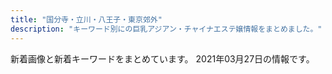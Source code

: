 ```yaml
---
title: "国分寺・立川・八王子・東京郊外"
description: "キーワード別にの巨乳アジアン・チャイナエステ嬢情報をまとめました。"
---
```


新着画像と新着キーワードをまとめています。
2021年03月27日の情報です。

<DmmAffiliateIns />
<KeywordTable
  shops={
    [
    {
        "url": "http://www.yuki.iesjp.com/",
        "name": "\u512a\u59eb",
        "img_links": [
            "http://www.yuki.iesjp.com/files/003-03.jpg",
            "http://www.yuki.iesjp.com/files/001-03.jpg",
            "http://www.yuki.iesjp.com/images/shop/s4.jpg",
            "http://www.yuki.iesjp.com/images/shop/s3.jpg",
            "http://www.yuki.iesjp.com/images/shop/s2.jpg",
            "http://www.yuki.iesjp.com/files/004.jpg",
            "http://www.yuki.iesjp.com/images/shop/s5.jpg",
            "http://www.yuki.iesjp.com/files/002-02.jpg",
            "http://www.yuki.iesjp.com/files/004-02.jpg",
            "http://www.yuki.iesjp.com/images/shop/s8.jpg",
            "http://www.yuki.iesjp.com/files/003.jpg",
            "http://www.yuki.iesjp.com/files/004-03.jpg",
            "http://www.yuki.iesjp.com/images/line.png",
            "http://www.yuki.iesjp.com/files/002.jpg",
            "http://www.yuki.iesjp.com/images/r3.jpg",
            "http://www.yuki.iesjp.com/images/mobile.jpg",
            "http://www.yuki.iesjp.com/images/shop/s1.jpg",
            "http://www.yuki.iesjp.com/files/001-02.jpg",
            "http://www.yuki.iesjp.com/files/001.jpg",
            "http://www.yuki.iesjp.com/files/003-02.jpg",
            "http://www.yuki.iesjp.com/images/shop/s7.jpg",
            "http://www.yuki.iesjp.com/files/002-03.jpg",
            "http://www.yuki.iesjp.com/images/shop/s6.jpg"
        ],
        "station": "JR\u516b\u738b\u5b50\u99c5\u5317\u53e3",
        "keywords": {
            "87": 8,
            "C": 12,
            "86": 8,
            "D": 16
        }
    },
    {
        "url": "http://yume-yuri.info/",
        "name": "\u5922\u767e\u5408",
        "img_links": [
            "http://yume-yuri.info/images/g3.jpg",
            "http://yume-yuri.info/images/mobile.jpg",
            "http://yume-yuri.info/images/g2.jpg",
            "http://yume-yuri.info/images/momo.jpg",
            "http://yume-yuri.info/images/r3.jpg",
            "http://yume-yuri.info/images/baner1.jpg",
            "http://yume-yuri.info/images/r6.jpg",
            "http://yume-yuri.info/images/g5.jpg",
            "http://yume-yuri.info/images/baner2.jpg",
            "http://yume-yuri.info/images/yuki.jpg",
            "http://yume-yuri.info/images/r2.jpg",
            "http://yume-yuri.info/images/g1.jpg",
            "http://yume-yuri.info/images/g4.jpg",
            "http://yume-yuri.info/images/r5.jpg",
            "http://yume-yuri.info/images/r4.jpg",
            "http://yume-yuri.info/images/r1.jpg"
        ],
        "keywords": {},
        "station": "\u4eac\u738b\u516b\u738b\u5b50\u99c5"
    },
    {
        "keywords": {
            "D": 8,
            "85": 1,
            "C": 28,
            "E": 2,
            "86": 5,
            "87": 4,
            "88": 1
        },
        "url": "http://candy.jpn.cm/",
        "name": "\u30ad\u30e3\u30f3\u30c7\u30a3",
        "station": "JR\u516b\u738b\u5b50\u99c5",
        "img_links": [
            "http://candy.jpn.cm/photos/sites/67/2021/02/2021021608063326.jpg",
            "http://candy.jpn.cm/photos/sites/67/2019/08/201908010438494.jpg",
            "http://candy.jpn.cm/photos/sites/67/2019/03/201903220442120.jpg",
            "http://candy.jpn.cm/photos/sites/67/2019/12/2019120305152125.jpg",
            "http://candy.jpn.cm/photos/sites/67/2019/03/2019032204421232.jpg",
            "http://candy.jpn.cm/photos/sites/67/2019/04/2019041107590969.jpg",
            "http://candy.jpn.cm/images/staff01.jpg",
            "http://candy.jpn.cm/images/top.jpg",
            "http://candy.jpn.cm/images/room3.jpg",
            "http://candy.jpn.cm/images/room5.jpg",
            "http://candy.jpn.cm/images/newface1.jpg",
            "http://candy.jpn.cm/images/mobile.png",
            "http://candy.jpn.cm/photos/sites/67/2020/02/2020021006215846.jpg",
            "http://candy.jpn.cm/images/room4.jpg",
            "http://candy.jpn.cm/images/link1.jpg",
            "http://candy.jpn.cm/images/room2.jpg",
            "http://candy.jpn.cm/photos/sites/67/2019/06/2019061406141820.jpg",
            "http://candy.jpn.cm/photos/sites/67/2019/06/2019060407164073.jpg",
            "http://candy.jpn.cm/images/girl-z2.jpg",
            "http://candy.jpn.cm/images/s_news.jpg",
            "http://candy.jpn.cm/photos/sites/67/2019/04/2019042307544524.jpg",
            "http://candy.jpn.cm/photos/sites/67/2020/10/2020100603095899.jpg",
            "http://candy.jpn.cm/images/girl-z1.jpg"
        ]
    },
    {
        "name": "\u7652\u3005\u83ef",
        "url": "https://yuyuka.tyo.cm/",
        "img_links": [
            "https://yuyuka.tyo.cm/images/tit_staffbox02.jpg",
            "https://yuyuka.tyo.cm/images/sp_tit_link.png",
            "https://yuyuka.tyo.cm/images/tit_pick.png",
            "https://yuyuka.tyo.cm/images/side_nav02.jpg",
            "https://yuyuka.tyo.cm/photos/sites/57/2020/11/2020111001495920.jpg",
            "https://yuyuka.tyo.cm/images/sp_top01.jpg",
            "https://yuyuka.tyo.cm/images/tit_news.png",
            "https://yuyuka.tyo.cm/images/side_nav05.jpg",
            "https://yuyuka.tyo.cm/images/end.png",
            "https://www.est-tatsujin.jp/theme/esthe_no_tatsujin_front/banner/estbnr_s2_200x40.jpg",
            "https://yuyuka.tyo.cm/photos/sites/57/2020/12/2020121007431579.jpg",
            "https://yuyuka.tyo.cm/images/room1.jpg",
            "https://yuyuka.tyo.cm/photos/sites/57/2020/12/2020120409221187.jpg",
            "https://yuyuka.tyo.cm/images/side_nav06.jpg",
            "https://yuyuka.tyo.cm/images/pic_girl01.jpg",
            "https://yuyuka.tyo.cm/images/side_nav03.jpg",
            "https://yuyuka.tyo.cm/images/mobile.png",
            "https://yuyuka.tyo.cm/images/room2.jpg",
            "https://yuyuka.tyo.cm/images/tit_staffbox01.jpg",
            "https://yuyuka.tyo.cm/images/sp_tit_pick.png",
            "https://yuyuka.tyo.cm/images/side_nav01.jpg",
            "https://yuyuka.tyo.cm/images/sp_top02.jpg",
            "https://yuyuka.tyo.cm/photos/sites/57/2020/11/2020111001430361.jpg",
            "https://yuyuka.tyo.cm/photos/sites/57/2020/11/2020111001430371.jpg",
            "https://yuyuka.tyo.cm/images/tel.png",
            "https://yuyuka.tyo.cm/images/room4.jpg",
            "https://yuyuka.tyo.cm/images/tit_link.jpg",
            "https://yuyuka.tyo.cm/images/room3.jpg",
            "https://yuyuka.tyo.cm/images/side_nav04.jpg",
            "https://yuyuka.tyo.cm/photos/sites/57/2020/12/2020121007423822.jpg"
        ],
        "station": "JR\u6b66\u8535\u5c0f\u91d1\u4e95\u99c5\u5357\u53e3",
        "keywords": {
            "87": 3,
            "85": 6,
            "86": 9,
            "D": 24
        }
    },
    {
        "name": "\u30ed\u30fc\u30ba",
        "url": "http://www.china-massage.work/",
        "keywords": {},
        "station": "\u7530\u7121\u99c5\u5317\u53e3",
        "img_links": [
            "http://www.china-massage.work/sp/images/news.jpg",
            "http://www.china-massage.work/staff/riri.jpg",
            "http://www.china-massage.work/images/interior_t.jpg",
            "http://www.china-massage.work/img/riri1.jpg",
            "http://www.china-massage.work/sp/img/mina1.jpg",
            "http://www.china-massage.work/sp/images/footer.png",
            "http://www.china-massage.work/sp/img/riri1.jpg",
            "http://www.china-massage.work/img/yuyu1.jpg",
            "http://www.china-massage.work/sp/images/sisu3.jpg",
            "http://www.china-massage.work/images/head.jpg",
            "http://www.china-massage.work/images/news.jpg",
            "http://www.china-massage.work/sp/images/sisu1.jpg",
            "http://www.china-massage.work/sp/images/staff_t.jpg",
            "http://www.china-massage.work/sp/staff/yuki.jpg",
            "http://www.china-massage.work/images/tel.jpg",
            "http://www.china-massage.work/images/4.jpg",
            "http://www.china-massage.work/sp/images/sisu2.jpg",
            "http://www.china-massage.work/sp/images/int2.png",
            "http://www.china-massage.work/sp/img/kaori1.jpg",
            "http://www.china-massage.work/sp/staff/mina.jpg",
            "http://www.china-massage.work/sp/menu/staff.jpg",
            "http://www.china-massage.work/images/rec1.png",
            "http://www.china-massage.work/sp/images/rec1.png",
            "http://www.china-massage.work/images/int2.png",
            "http://www.china-massage.work/images/3.jpg",
            "http://www.china-massage.work/images/rec2.jpg",
            "http://www.china-massage.work/staff/yuki.jpg",
            "http://www.china-massage.work/images/2.jpg",
            "http://www.china-massage.work/images/b2.jpg",
            "http://www.china-massage.work/images/1.jpg",
            "http://www.china-massage.work/sp/images/tel.jpg",
            "http://www.china-massage.work/sp/staff/kaori.jpg",
            "http://www.china-massage.work/sp/images/interior_t.jpg",
            "http://www.china-massage.work/sp/images/info_t.jpg",
            "http://www.china-massage.work/sp/menu/top.jpg",
            "http://www.china-massage.work/staff/mina.jpg",
            "http://www.china-massage.work/sp/img/yuki1.jpg",
            "http://www.china-massage.work/sp/staff/riri.jpg",
            "http://www.china-massage.work/sp/images/sys.png",
            "http://www.china-massage.work/img/yuki1.jpg",
            "http://www.china-massage.work/sp/staff/yuyu.jpg",
            "http://www.china-massage.work/staff/kaori.jpg",
            "http://www.china-massage.work/images/b1.jpg",
            "http://www.china-massage.work/images/staff_t.jpg",
            "http://www.china-massage.work/sp/images/ac1.jpg",
            "http://www.china-massage.work/sp/images/rec2.jpg",
            "http://www.china-massage.work/sp/images/head.jpg",
            "http://www.china-massage.work/sp/images/sisu4.jpg",
            "http://www.china-massage.work/sp/images/newsb.png",
            "http://www.china-massage.work/sp/img/yuyu1.jpg",
            "http://www.china-massage.work/staff/yuyu.jpg",
            "http://www.china-massage.work/images/sys.png",
            "http://www.china-massage.work/img/kaori1.jpg",
            "http://www.china-massage.work/sp/images/int1.png",
            "http://www.china-massage.work/images/sm.jpg",
            "http://www.china-massage.work/images/int1.png",
            "http://www.china-massage.work/images/tg.jpg",
            "http://www.china-massage.work/img/mina1.jpg",
            "http://www.china-massage.work/images/5.jpg"
        ]
    },
    {
        "station": "\u4eac\u738b\u516b\u738b\u5b50\u99c5\u4e2d\u592e\u53e3",
        "keywords": {
            "C": 4,
            "87": 24,
            "D": 24,
            "86": 4
        },
        "url": "http://www.crimson.mensest.com/",
        "img_links": [
            "http://www.crimson.mensest.com/files/005.jpg",
            "http://www.crimson.mensest.com/files/007.jpg",
            "http://www.crimson.mensest.com/files/006.jpg",
            "http://www.crimson.mensest.com/files/008.jpg",
            "http://www.crimson.mensest.com/files/004.jpg",
            "http://www.crimson.mensest.com/files/002.jpg",
            "http://www.crimson.mensest.com/files/001.jpg"
        ],
        "name": "Crimson \uff5e\u30af\u30ea\u30e0\u30be\u30f3\uff5e"
    },
    {
        "station": "JR\u516b\u738b\u5b50\u99c5\u5317\u53e3",
        "name": "Dear",
        "img_links": [
            "https://dear.tyo.cm/photos/sites/45/2021/03/2021031501311420.jpeg",
            "https://dear.tyo.cm/images/room4.jpg",
            "https://dear.tyo.cm/images/bj1.jpg",
            "https://dear.tyo.cm/images/room1.jpg",
            "https://dear.tyo.cm/photos/sites/45/2021/03/2021031514503951.jpeg",
            "https://dear.tyo.cm/images/amore.jpg",
            "https://dear.tyo.cm/photos/sites/45/2021/03/2021030502351960.jpeg",
            "https://esta-kanto.com/img/kanto/esta-200_40.jpg",
            "https://dear.tyo.cm/images/bj3.jpg",
            "https://dear.tyo.cm/images/koko_200x40.png",
            "https://dear.tyo.cm/photos/sites/45/2021/03/2021030923384449.jpeg",
            "https://dear.tyo.cm/images/info2.jpg",
            "https://dear.tyo.cm/images/room2.jpg",
            "https://dear.tyo.cm/images/link1.jpg",
            "https://dear.tyo.cm/images/s_link.jpg",
            "https://dear.tyo.cm/photos/sites/45/2021/03/2021030910283925.jpeg",
            "https://dear.tyo.cm/photos/sites/45/2021/03/2021032017410551.jpg",
            "https://dear.tyo.cm/images/paypay.jpg",
            "https://dear.tyo.cm/images/member.jpg",
            "https://dear.tyo.cm/images/s_staff.jpg",
            "https://dear.tyo.cm/images/s_info.jpg",
            "https://dear.tyo.cm/photos/sites/45/2021/03/2021031514284231.jpeg",
            "https://dear.tyo.cm/images/1.jpg",
            "https://dear.tyo.cm/images/top.jpg",
            "https://dear.tyo.cm/images/room3.jpg",
            "https://dear.tyo.cm/photos/sites/45/2021/03/2021031923414695.jpeg",
            "https://dear.tyo.cm/photos/sites/45/2021/03/2021032517412422.jpg",
            "https://dear.tyo.cm/photos/sites/45/2021/03/2021030814171875.jpeg"
        ],
        "keywords": {
            "\u4e73": 20,
            "\u5de8\u4e73": 20,
            "D": 25,
            "E": 2,
            "C": 1
        },
        "url": "https://dear.tyo.cm/"
    },
    {
        "url": "http://taipei-yoru.jpn.mn/",
        "name": "\u6843\u82b1",
        "keywords": {
            "87": 30,
            "D": 90,
            "86": 20,
            "85": 20,
            "84": 20
        },
        "img_links": [
            "http://taipei-yoru.jpn.mn/photos/sites/23/2020/12/202012150944033.jpg",
            "http://taipei-yoru.jpn.mn/photos/sites/23/2020/09/2020090201263276.jpg",
            "http://taipei-yoru.jpn.mn/images/service3.jpg",
            "http://taipei-yoru.jpn.mn/photos/sites/23/2020/08/2020081607170250.jpg",
            "http://taipei-yoru.jpn.mn/photos/sites/23/2020/08/2020081607165166.jpg",
            "http://taipei-yoru.jpn.mn/photos/sites/23/2021/02/2021022701452130.jpg",
            "http://taipei-yoru.jpn.mn/images/service2.jpg",
            "http://taipei-yoru.jpn.mn/images/tel.jpg",
            "http://taipei-yoru.jpn.mn/photos/sites/23/2020/09/202009020133154.jpg",
            "http://taipei-yoru.jpn.mn/photos/sites/23/2020/09/202009020126336.jpg",
            "http://taipei-yoru.jpn.mn/photos/sites/23/2020/08/2020081607164997.jpg",
            "http://taipei-yoru.jpn.mn/images/service1.jpg",
            "http://taipei-yoru.jpn.mn/images/s_pick.jpg",
            "http://taipei-yoru.jpn.mn/photos/sites/23/2020/08/2020081607164896.jpg",
            "http://taipei-yoru.jpn.mn/photos/sites/23/2021/02/2021022701451957.jpg",
            "http://taipei-yoru.jpn.mn/images/nbj3.jpg",
            "http://taipei-yoru.jpn.mn/photos/sites/23/2020/08/2020081607343113.jpg",
            "http://taipei-yoru.jpn.mn/images/s_news.jpg",
            "http://taipei-yoru.jpn.mn/images/service4.jpg",
            "http://taipei-yoru.jpn.mn/images/acc.jpg",
            "http://taipei-yoru.jpn.mn/images/s_staff.png",
            "http://taipei-yoru.jpn.mn/images/info.jpg",
            "http://taipei-yoru.jpn.mn/photos/sites/23/2020/08/2020081607165749.jpg",
            "http://taipei-yoru.jpn.mn/images/top.png",
            "http://taipei-yoru.jpn.mn/photos/sites/23/2021/03/2021030205171343.jpg",
            "http://taipei-yoru.jpn.mn/photos/sites/23/2020/08/2020081607165284.jpg",
            "http://taipei-yoru.jpn.mn/photos/sites/23/2020/12/2020120706350395.jpg",
            "http://taipei-yoru.jpn.mn/photos/sites/23/2020/09/2020090201331691.jpg"
        ],
        "station": "\u6e05\u702c\u99c5\u5317\u53e3"
    },
    {
        "url": "http://www.banira-esthe.xyz/",
        "station": "\u4fdd\u8c37\u99c5\u5357\u53e3",
        "keywords": {},
        "name": "\u30d0\u30cb\u30e9",
        "img_links": [
            "http://www.banira-esthe.xyz/images/staff/4/mari.jpg",
            "http://www.banira-esthe.xyz/images/sys2.jpg",
            "http://www.banira-esthe.xyz/images/index-miru_18.jpg",
            "http://www.banira-esthe.xyz/images/staff/4/2.jpg",
            "http://www.banira-esthe.xyz/images/staff/4/ayumi.png",
            "http://www.banira-esthe.xyz/images/index-miru_21.jpg",
            "http://www.banira-esthe.xyz/images/top/t3.png",
            "http://www.banira-esthe.xyz/images/nav/nav-sys.jpg",
            "http://www.banira-esthe.xyz/images/staff/4/yuyu2.jpg",
            "http://www.banira-esthe.xyz/images/staff/2/miki.jpg",
            "http://www.banira-esthe.xyz/images/images/images/news_03.jpg",
            "http://www.banira-esthe.xyz/images/top/t6.jpg",
            "http://www.banira-esthe.xyz/images/top/t2.png",
            "http://www.banira-esthe.xyz/images/staff/neinei2.jpg",
            "http://www.banira-esthe.xyz/images/index-miru_03.jpg",
            "http://www.banira-esthe.xyz/images/nav/nav-job.jpg",
            "http://www.banira-esthe.xyz/images/images/images/news_01.jpg",
            "http://www.banira-esthe.xyz/images/nav/nav-staff.jpg",
            "http://www.banira-esthe.xyz/images/index-miru_06.jpg",
            "http://www.banira-esthe.xyz/images/staff/4/yuri.jpg",
            "http://www.banira-esthe.xyz/images/top/t4.jpg",
            "http://www.banira-esthe.xyz/images/s-bian.png",
            "http://www.banira-esthe.xyz/images/nav/zhuyi.jpg"
        ]
    },
    {
        "name": "\u7f8e\u4eba\u9b5a",
        "img_links": [
            "http://biretwan.xyz/webstyle/sp_ico01.png",
            "http://biretwan.xyz/uploads/allimg/200704/1-200F41K637.jpg",
            "http://biretwan.xyz/uploads/210108/1-21010P91H5L9.jpg",
            "http://biretwan.xyz/webstyle/sp_ico04.png",
            "http://biretwan.xyz/uploads/allimg/210104/1-210104140214W4.jpg",
            "http://biretwan.xyz/uploads/210108/1-21010P9194cZ.jpg",
            "http://biretwan.xyz/webstyle/sp_ico05.png",
            "http://biretwan.xyz/webstyle/sp_ico06.png",
            "http://biretwan.xyz/webstyle/sp_header.png",
            "http://biretwan.xyz/webstyle/sp_ico03.png",
            "http://biretwan.xyz/uploads/210104/1-210104143440M4.jpg",
            "http://biretwan.xyz/uploads/allimg/200513/1-2005131R509.jpg",
            "http://biretwan.xyz/uploads/210108/1-21010P91SV49.jpg",
            "http://biretwan.xyz/uploads/allimg/210104/1-2101041403012C.jpg",
            "http://biretwan.xyz/webstyle/info.jpg",
            "http://biretwan.xyz/webstyle/sp_ico02.png",
            "http://biretwan.xyz/uploads/allimg/210104/1-210104143G2.jpg",
            "http://biretwan.xyz/webstyle/end.png",
            "http://biretwan.xyz/uploads/allimg/210104/1-210104140145N8.jpg",
            "http://biretwan.xyz/uploads/allimg/210104/1-210104144Z04Y.jpg"
        ],
        "keywords": {
            "88": 1,
            "D": 3,
            "C": 9,
            "86": 1
        },
        "url": "http://biretwan.xyz/",
        "station": "\u6e05\u702c\u99c5\u5317\u53e3"
    },
    {
        "station": "\u3072\u3070\u308a\u30f6\u4e18\u99c5\u5357\u53e3",
        "url": "http://sln-heal.com/",
        "img_links": [
            "http://sln-heal.com/staff/nana/01mb.jpg",
            "http://sln-heal.com/staff/aya/01mb.jpg",
            "http://sln-heal.com/pic/head.jpg",
            "http://sln-heal.com/pic/topimg4.png",
            "http://sln-heal.com/img/ttl_mobile.png",
            "http://sln-heal.com/staff/nana/01.jpg",
            "http://sln-heal.com/pic/topimg3.png",
            "http://sln-heal.com/staff/aya/01.jpg",
            "http://sln-heal.com/staff/yuki/01.jpg",
            "http://sln-heal.com/staff/risa/01.jpg",
            "http://sln-heal.com/staff/risa/01mb.jpg",
            "http://sln-heal.com/img/att.png",
            "http://sln-heal.com/img/ttl_staff.jpg",
            "http://sln-heal.com/pic/topimg1.png",
            "http://sln-heal.com/staff/yuki/01mb.jpg",
            "http://sln-heal.com/i/files/homeimg.jpg",
            "http://sln-heal.com/img/ttl_rec.png",
            "http://sln-heal.com/pic/topimg5.png",
            "http://sln-heal.com/pic/topimg2.png"
        ],
        "name": "\u304d\u3089\u3089",
        "keywords": {
            "C": 13
        }
    },
    {
        "keywords": {
            "85": 3,
            "87": 1,
            "D": 7,
            "E": 1,
            "86": 4
        },
        "name": "\u3072\u307e\u308f\u308a",
        "url": "https://himawari.tyo.cm/",
        "station": "JR\u516b\u738b\u5b50\u99c5\u5357\u53e3",
        "img_links": [
            "https://himawari.tyo.cm/images/side_tel.jpg",
            "https://himawari.tyo.cm/photos/sites/47/2020/10/2020100208175534.jpg",
            "https://himawari.tyo.cm/images/side_link.jpg",
            "https://himawari.tyo.cm/photos/sites/47/2020/10/2020100208175350.jpg",
            "https://himawari.tyo.cm/images/ico01.png",
            "https://himawari.tyo.cm/images/link_nav01.jpg",
            "https://himawari.tyo.cm/photos/sites/47/2020/10/2020100603052948.jpg",
            "https://himawari.tyo.cm/photos/sites/47/2020/10/2020100208175541.jpg",
            "https://himawari.tyo.cm/images/link_nav05.jpg",
            "https://himawari.tyo.cm/images/link_nav03.jpg",
            "https://himawari.tyo.cm/photos/sites/47/2020/10/202010020817559.jpg",
            "https://himawari.tyo.cm/photos/sites/47/2021/02/2021021607515371.jpg",
            "https://himawari.tyo.cm/images/link_nav04.jpg",
            "https://himawari.tyo.cm/images/info1.jpg",
            "https://himawari.tyo.cm/images/sp_top.jpg",
            "https://himawari.tyo.cm/photos/sites/47/2020/10/202010020817547.jpg",
            "https://himawari.tyo.cm/images/link_nav07.jpg",
            "https://himawari.tyo.cm/images/link_nav02.jpg",
            "https://himawari.tyo.cm/images/top_slider02.jpg",
            "https://himawari.tyo.cm/images/info2.jpg",
            "https://himawari.tyo.cm/images/side_mobile.jpg",
            "https://himawari.tyo.cm/photos/sites/47/2020/10/2020100208175477.jpg",
            "https://himawari.tyo.cm/images/info3.jpg",
            "https://himawari.tyo.cm/images/link_nav06.jpg",
            "https://himawari.tyo.cm/images/top.png",
            "https://himawari.tyo.cm/images/top_slider01.jpg"
        ]
    },
    {
        "name": "Diamond",
        "url": "http://dia-mond.work/",
        "station": "JR\u516b\u738b\u5b50\u99c5",
        "img_links": [
            "http://dia-mond.work/images/trigger.jpg",
            "http://dia-mond.work/images/icon_ranking_02.png",
            "http://dia-mond.work/staff/yuri1.jpg",
            "http://dia-mond.work/staff/emi1.jpg",
            "http://dia-mond.work/images/mainvisual_01_s.jpg",
            "http://dia-mond.work/images/recruit/point_06.png",
            "http://dia-mond.work/staff/aoi1.jpg",
            "http://dia-mond.work/images/icon_ranking_03.png",
            "http://dia-mond.work/images/mainvisual_02_s.jpg",
            "http://dia-mond.work/images/head_therapist.jpg",
            "http://dia-mond.work/images/sw_home.png",
            "http://dia-mond.work/images/recruit/req_03.jpg",
            "http://dia-mond.work/images/recruit/nagare_03.jpg",
            "http://dia-mond.work/images/sw_tel.png",
            "http://dia-mond.work/images/recruit/nagare_05.png",
            "http://dia-mond.work/images/recruit/message_03.png",
            "http://dia-mond.work/images/icon_new.png",
            "http://dia-mond.work/images/icon_ranking_01.png",
            "http://dia-mond.work/images/recruit/point_05.png",
            "http://dia-mond.work/images/recruit/nagare_01.jpg",
            "http://dia-mond.work/staff/miho1.jpg",
            "http://dia-mond.work/images/recruit/point_09.png",
            "http://dia-mond.work/staff/yumi1.jpg",
            "http://dia-mond.work/images/head_interior.jpg",
            "http://dia-mond.work/images/recruit/sp_mainvisual.jpg",
            "http://dia-mond.work/images/mainvisual_02.jpg",
            "http://dia-mond.work/images/recruit/nagare_02.jpg",
            "http://dia-mond.work/images/recruit/point_08.png",
            "http://dia-mond.work/images/recruit/point_03.png",
            "http://dia-mond.work/images/recruit/point_04.png",
            "http://dia-mond.work/staff/hitomi1.jpg",
            "http://dia-mond.work/staff/yuka1.jpg",
            "http://dia-mond.work/images/mainvisual_01.jpg",
            "http://dia-mond.work/images/recruit/nagare_06.png",
            "http://dia-mond.work/images/no_image.jpg",
            "http://dia-mond.work/images/recruit/nagare_07.png",
            "http://dia-mond.work/images/icon_ranking_04.png",
            "http://dia-mond.work/staff/runa1.jpg",
            "http://dia-mond.work/images/recruit/point_07.png"
        ],
        "keywords": {
            "86": 10,
            "89": 2,
            "88": 4,
            "90": 8,
            "F": 14,
            "87": 8,
            "D": 24,
            "E": 18,
            "85": 8
        }
    },
    {
        "station": "\u79cb\u6d25\u99c5\u5357\u53e3",
        "keywords": {
            "86": 5,
            "D": 6,
            "C": 13,
            "80": 1
        },
        "img_links": [
            "http://www.miki-es.info/staff/s05.jpg",
            "http://www.miki-es.info/style/images/bj3.png",
            "http://www.miki-es.info/style/images/girl-z1.jpg",
            "http://www.miki-es.info/style/images/end.jpg",
            "http://www.miki-es.info/style/images/staff_line.png",
            "http://www.miki-es.info/images/aaa.png",
            "http://www.miki-es.info/staff/s01.jpg",
            "http://www.miki-es.info/style/images/top.png",
            "http://www.miki-es.info/staff/s02.jpg",
            "http://www.miki-es.info/staff/s04.jpg",
            "http://www.miki-es.info/style/images/girl-z2.jpg",
            "http://www.miki-es.info/staff/s06.jpg",
            "http://www.miki-es.info/staff/s03.jpg"
        ],
        "name": "\u7f8e\u59eb",
        "url": "http://www.miki-es.info"
    },
    {
        "url": "http://lucky-day.jpn.vin/",
        "keywords": {
            "86": 40,
            "85": 50,
            "D": 90,
            "C": 16,
            "E": 20,
            "87": 20
        },
        "station": "JR\u7acb\u5ddd\u99c5\u5357\u53e3",
        "img_links": [
            "http://lucky-day.jpn.vin/images/acc3.jpg",
            "http://lucky-day.jpn.vin/photos/sites/70/2020/07/2020073005191860.jpg",
            "http://lucky-day.jpn.vin/photos/sites/70/2020/11/2020112316215988.jpg",
            "http://lucky-day.jpn.vin/images/r03.jpg",
            "http://lucky-day.jpn.vin/images/tit-new.png",
            "http://lucky-day.jpn.vin/images/tit-gat.png",
            "http://lucky-day.jpn.vin/images/acc4.jpg",
            "http://lucky-day.jpn.vin/photos/sites/70/2020/10/2020102716195949.jpg",
            "http://lucky-day.jpn.vin/photos/sites/70/2021/02/2021022412332831.jpg",
            "http://lucky-day.jpn.vin/photos/sites/70/2021/03/2021032613004961.jpg",
            "http://lucky-day.jpn.vin/images/top.png",
            "http://lucky-day.jpn.vin/photos/sites/70/2020/11/2020110217103786.jpg",
            "http://lucky-day.jpn.vin/images/r02.jpg",
            "http://lucky-day.jpn.vin/photos/sites/70/2020/10/2020102813214196.jpg",
            "http://lucky-day.jpn.vin/photos/sites/70/2020/11/2020112213351418.jpg",
            "http://lucky-day.jpn.vin/images/r04.jpg",
            "http://lucky-day.jpn.vin/images/acc1.jpg",
            "http://lucky-day.jpn.vin/images/tit-pick.png",
            "http://lucky-day.jpn.vin/images/tit-infor.png",
            "http://lucky-day.jpn.vin/photos/sites/70/2020/12/2020122415521749.jpg",
            "http://lucky-day.jpn.vin/photos/sites/70/2020/11/2020112516280331.jpg",
            "http://lucky-day.jpn.vin/images/acc2.jpg",
            "http://lucky-day.jpn.vin/images/r01.jpg",
            "http://lucky-day.jpn.vin/photos/sites/70/2021/02/2021021717523936.jpg",
            "http://lucky-day.jpn.vin/images/tite-staff.png",
            "http://lucky-day.jpn.vin/images/infor.png"
        ],
        "name": "Lucky Day"
    },
    {
        "name": "\u30d0\u30a4\u30aa\u30ec\u30c3\u30c8",
        "url": "http://esthe-aroma.in.net/",
        "station": "JR\u6b66\u8535\u5883\u99c5\u5317\u53e3",
        "keywords": {
            "E": 7,
            "D": 35
        },
        "img_links": [
            "http://esthe-aroma.in.net/img/tit6.png",
            "http://esthe-aroma.in.net/img/tit1.png",
            "http://esthe-aroma.in.net/img/h1.png",
            "http://esthe-aroma.in.net/img/cg07.jpg",
            "http://esthe-aroma.in.net/img/slide2-2.jpg",
            "http://esthe-aroma.in.net/img/tit4.png",
            "http://esthe-aroma.in.net/img/cg05.jpg",
            "http://esthe-aroma.in.net/img/cg02.jpg",
            "http://esthe-aroma.in.net/img/slide2-4.jpg",
            "http://esthe-aroma.in.net/img/toph.png",
            "http://esthe-aroma.in.net/img/tit2.png",
            "http://esthe-aroma.in.net/img/cp-desc1.png",
            "http://esthe-aroma.in.net/img/tit5.png",
            "http://esthe-aroma.in.net/img/m4.png",
            "http://esthe-aroma.in.net/img/m6.png",
            "http://esthe-aroma.in.net/img/tel2.png",
            "http://esthe-aroma.in.net/img/cp-desc1sp.png",
            "http://esthe-aroma.in.net/img/m1.png",
            "http://esthe-aroma.in.net/img/cp-ttl.png",
            "http://esthe-aroma.in.net/img/open.png",
            "http://esthe-aroma.in.net/img/slide2-1.jpg",
            "http://esthe-aroma.in.net/img/m2.png",
            "http://esthe-aroma.in.net/img/phone.png",
            "http://esthe-aroma.in.net/img/slide2-3.jpg",
            "http://esthe-aroma.in.net/img/tit3.png",
            "http://esthe-aroma.in.net/img/cg01.jpg",
            "http://esthe-aroma.in.net/img/m3.png",
            "http://esthe-aroma.in.net/img/cg06.jpg",
            "http://esthe-aroma.in.net/img/cg03.jpg",
            "http://esthe-aroma.in.net/img/m5.png"
        ]
    },
    {
        "url": "http://uniont.xyz/",
        "keywords": {
            "E": 2,
            "85": 1,
            "94": 1,
            "D": 10,
            "F": 1,
            "86": 11
        },
        "name": "\u7761\u84ee",
        "img_links": [
            "http://uniont.xyz/uploads/200924/1-200924132623O7.jpg",
            "http://uniont.xyz/picture/r2.jpg",
            "http://uniont.xyz/uploads/200924/1-20092413325Sc.jpg",
            "http://uniont.xyz/uploads/200924/1-200924132422524.jpg",
            "http://uniont.xyz/uploads/201112/1-2011120914432M.jpg",
            "http://uniont.xyz/uploads/200924/1-20092413252X41.jpg",
            "http://uniont.xyz/uploads/200924/1-200924131T0603.jpg",
            "http://uniont.xyz/uploads/200924/1-2009241323163J.jpg",
            "http://uniont.xyz/picture/face.png",
            "http://uniont.xyz/uploads/200924/1-200924131H2313.jpg",
            "http://uniont.xyz/uploads/200924/1-200924132A9E6.jpg",
            "http://uniont.xyz/uploads/200924/1-200924132512B1.jpg",
            "http://uniont.xyz/uploads/200924/1-20092413260aG.jpg",
            "http://uniont.xyz/uploads/200924/1-20092413312S95.jpg",
            "http://uniont.xyz/picture/r4.jpg",
            "http://uniont.xyz/uploads/210323/1-210323152553c2.jpg",
            "http://uniont.xyz/picture/bj2.jpg",
            "http://uniont.xyz/uploads/200924/1-200924132101X4.jpg",
            "http://uniont.xyz/picture/top.png",
            "http://uniont.xyz/uploads/200924/1-200924133153O1.jpg",
            "http://uniont.xyz/uploads/200924/1-200924132433127.jpg",
            "http://uniont.xyz/uploads/200924/1-2009241322001R.jpg",
            "http://uniont.xyz/uploads/201112/1-201112091456449.jpg",
            "http://uniont.xyz/uploads/200924/1-200924132J53b.jpg",
            "http://uniont.xyz/picture/r5.jpg",
            "http://uniont.xyz/uploads/200924/1-200924133920U5.jpg",
            "http://uniont.xyz/uploads/200924/1-200924132G1L4.jpg",
            "http://uniont.xyz/uploads/200924/1-20092413233BZ.jpg",
            "http://uniont.xyz/picture/r3.jpg",
            "http://uniont.xyz/uploads/210323/1-21032315252RI.jpg",
            "http://uniont.xyz/uploads/200924/1-200924131S1D4.jpg",
            "http://uniont.xyz/uploads/200924/1-200924133331412.jpg",
            "http://uniont.xyz/picture/pick.png",
            "http://uniont.xyz/picture/end.png",
            "http://uniont.xyz/uploads/200924/1-20092413214T30.jpg",
            "http://uniont.xyz/picture/s_staff.jpg",
            "http://uniont.xyz/uploads/200924/1-200924132KQ53.jpg",
            "http://uniont.xyz/uploads/200924/1-200924133055106.jpg",
            "http://uniont.xyz/uploads/200924/1-200924132113558.jpg",
            "http://uniont.xyz/uploads/200924/1-200924131JX02.jpg",
            "http://uniont.xyz/picture/news.png",
            "http://uniont.xyz/uploads/200924/1-200924133912N0.jpg",
            "http://uniont.xyz/picture/r1.jpg",
            "http://uniont.xyz/uploads/200924/1-200924133225646.jpg"
        ],
        "station": "JR\u56fd\u5206\u5bfa\u99c5\u5317\u53e3"
    },
    {
        "name": "\u30a2\u30b5\u30d2\u30a8\u30b9\u30c6",
        "keywords": {
            "84": 2,
            "82": 4,
            "\u4e73": 2,
            "87": 2,
            "86": 8,
            "83": 4,
            "D": 8,
            "F": 4,
            "C": 40,
            "\u30bb\u30af\u30b7\u30fc": 2,
            "\u7206\u4e73": 2
        },
        "station": "JR\u516b\u738b\u5b50\u99c5\u5317\u53e3",
        "img_links": [
            "https://www.asahi-esthe.com/wp-content/uploads/bb-plugin/cache/e19c7f0b0ae2e32f371cbb274f69ba5-1-circle.jpg",
            "https://www.asahi-esthe.com/wp-content/uploads/2020/06/serapisuto-300x106.png",
            "https://www.asahi-esthe.com/wp-content/uploads/2020/07/5be1e8c25d1ac2b61b029a9d7c7a1d5-300x149.jpg",
            "https://www.asahi-esthe.com/wp-content/uploads/bb-plugin/cache/07027559cbf2cb609533bc524e06905-circle.jpg",
            "https://www.asahi-esthe.com/wp-content/uploads/2020/08/2c86a3401864a9b267c1d2345735b08-300x148.jpg",
            "https://www.asahi-esthe.com/wp-content/uploads/2021/03/6014147c2bd07394e0fe58d3e9d6839.jpg",
            "https://www.asahi-esthe.com/wp-content/uploads/2020/06/687ab1685328def3787c2cc7742d37f-300x148.jpg",
            "https://www.asahi-esthe.com/wp-content/uploads/bb-plugin/cache/1e42fd7e9bdb1a5dc28e8e5c27a41d7-circle.jpg",
            "https://www.asahi-esthe.com/wp-content/uploads/2020/06/66bb3f68b419ba492e9539a10c4144d-300x147.jpg",
            "https://www.asahi-esthe.com/wp-content/uploads/2020/11/11111111-300x216.png",
            "https://www.asahi-esthe.com/wp-content/uploads/2020/06/85add3b7a160d71cd1796851b869684-300x300.jpg",
            "https://www.asahi-esthe.com/wp-content/uploads/2017/11/spa-voucher-315x315.png",
            "https://www.asahi-esthe.com/wp-content/uploads/2020/08/e120bbf3d39ca1935f96a502b637503-300x148.jpg",
            "https://www.asahi-esthe.com/wp-content/uploads/2020/08/0f8ba5b717266f71f4702c789fa2f9b-300x148.jpg",
            "https://www.asahi-esthe.com/wp-content/uploads/bb-plugin/cache/10378013268d3d764f8251835a15d1a-circle.jpg",
            "https://www.asahi-esthe.com/wp-content/plugins/beaver-builder-lite-version/img/pixel.png",
            "https://www.asahi-esthe.com/wp-content/uploads/bb-plugin/cache/210fa707f8140385468452419b504c6-circle.jpg",
            "https://www.asahi-esthe.com/wp-content/uploads/2020/06/original.jpg",
            "https://www.asahi-esthe.com/wp-content/uploads/2020/06/95c3b4b4cb3df28b5fd1c1cd2382212-300x148.jpg",
            "https://www.asahi-esthe.com/wp-content/uploads/2016/12/second-pic-shop-630x630.jpg",
            "https://www.asahi-esthe.com/wp-content/uploads/2020/06/1e42fd7e9bdb1a5dc28e8e5c27a41d7-300x300.jpg",
            "https://www.asahi-esthe.com/wp-content/uploads/2019/11/slider1.jpg",
            "https://www.asahi-esthe.com/wp-content/uploads/2020/08/af1d1de8869cc72f89fe89aa359c2ea-300x148.jpg",
            "https://www.asahi-esthe.com/wp-content/uploads/2017/11/spa-voucher.png",
            "https://www.asahi-esthe.com/wp-content/uploads/2013/04/large-315x315.jpg",
            "https://www.asahi-esthe.com/wp-content/uploads/bb-plugin/cache/5d91b0ca5dc4839ced8698e076eb5a8-circle.jpg",
            "https://www.asahi-esthe.com/wp-content/uploads/2020/08/f19c130ced625e76df374e92656c4ce-300x149.jpg",
            "https://www.asahi-esthe.com/wp-content/uploads/2020/06/cdfecb6a823ebebbd6330a7a7ecc731-300x148.jpg",
            "https://www.asahi-esthe.com/wp-content/uploads/2020/06/5bb5966b2987ff767e3073f6f9a5e26-300x148.jpg",
            "https://www.asahi-esthe.com/wp-content/uploads/2020/07/6e18dba538d1cb1a28011c3ad2204a3-300x149.jpg",
            "https://www.asahi-esthe.com/wp-content/uploads/2017/11/spa-voucher-630x630.png",
            "https://www.asahi-esthe.com/wp-content/uploads/2020/07/1cb1e6f9d5bff20362d37bef344b8df-300x149.jpg",
            "https://www.asahi-esthe.com/wp-content/uploads/2013/04/large-100x100.jpg",
            "https://www.asahi-esthe.com/wp-content/uploads/2020/06/307af00e6376110eb594cb21a951129-300x300.jpg",
            "https://www.asahi-esthe.com/wp-content/uploads/bb-plugin/cache/f532f6c49a0c2e54634ac09476dcb43-1022x1024-circle.jpg",
            "https://www.asahi-esthe.com/wp-content/uploads/2020/12/237aa05907c61714132e500609d16c9-300x300.jpg",
            "https://www.asahi-esthe.com/wp-content/uploads/bb-plugin/cache/31245c5f2d2dff6fd0cbab31f48f187-circle.jpg",
            "https://www.asahi-esthe.com/wp-content/uploads/2020/06/6fd69a76919d1ee0ef632a76b84ab15-300x148.jpg",
            "https://www.asahi-esthe.com/wp-content/uploads/2013/04/large-630x401.jpg",
            "https://www.asahi-esthe.com/wp-content/uploads/bb-plugin/cache/cdb6f84ce805b50aab0ecc7dea3fc6b-circle.jpg",
            "https://www.asahi-esthe.com/wp-content/uploads/2020/08/bc6791c99340b30e294fd30338d4d53-300x149.jpg",
            "https://www.asahi-esthe.com/wp-content/uploads/bb-plugin/cache/56da5ca7cef7df50174c195fae659f9-circle.jpg",
            "https://www.asahi-esthe.com/wp-content/uploads/2020/06/652ddc2fe484fa8033de98238a068a4-300x300.jpg"
        ],
        "url": "https://www.asahi-esthe.com/"
    },
    {
        "name": "\u30a2\u30b9\u30bf\u30fc",
        "keywords": {
            "90": 3,
            "D": 9,
            "89": 6
        },
        "url": "http://www.relax-aster.com/",
        "img_links": [
            "http://www.relax-aster.com/css/staff/staff09.jpg",
            "http://www.relax-aster.com/css/nav/nav-002.jpg",
            "http://www.relax-aster.com/css/staff/staff09-a.jpg",
            "http://www.relax-aster.com/css/staff/staff007-a.jpg",
            "http://www.relax-aster.com/css/nav/nav-003.jpg",
            "http://www.relax-aster.com/css/staff/staff08.jpg",
            "http://www.relax-aster.com/css/staff/staff0001-b.jpg",
            "http://www.relax-aster.com/css/staff/staff10.jpg",
            "http://www.relax-aster.com/css/nav/nav-004.jpg",
            "http://www.relax-aster.com/css/staff/staff06-a.jpg",
            "http://www.relax-aster.com/css/staff/staff011.jpg",
            "http://www.relax-aster.com/css/staff/staff003.jpg",
            "http://www.relax-aster.com/css/staff/staff00001.jpg",
            "http://www.relax-aster.com/css/staff/staff08-a.jpg",
            "http://www.relax-aster.com/css/osusume09.jpg",
            "http://www.relax-aster.com/css/staff/staff0007.jpg",
            "http://www.relax-aster.com/css/tel01.png",
            "http://www.relax-aster.com/css/nav/nav-006.jpg",
            "http://www.relax-aster.com/css/staff/staff005-a.jpg",
            "http://www.relax-aster.com/css/nav/nav-001.jpg",
            "http://www.relax-aster.com/css/staff/staff006.jpg",
            "http://www.relax-aster.com/css/baner06.jpg",
            "http://www.relax-aster.com/css/staff/staff007-b.jpg",
            "http://www.relax-aster.com/css/staff/staff11-a.jpg",
            "http://www.relax-aster.com/css/staff/staff0001-a.jpg",
            "http://www.relax-aster.com/css/staff/staff005.jpg",
            "http://www.relax-aster.com/css/top-left003.jpg",
            "http://www.relax-aster.com/css/staff/staff10-a.jpg",
            "http://www.relax-aster.com/css/nav/nav-005.jpg",
            "http://www.relax-aster.com/css/staff/staff003-a.jpg"
        ],
        "station": "JR\u56fd\u5206\u5bfa\u99c5\u5357\u53e3"
    },
    {
        "station": "JR\u516b\u738b\u5b50\u99c5\u5317\u53e3",
        "name": "\u30a2\u30ab\u30b9\u30ea\u5c4b",
        "img_links": [
            "https://static.wixstatic.com/media/49fc95_2899b6e0ea7a4cc7b95b99f6fe67d30e~mv2_d_3801_2207_s_2.jpeg",
            "https://static.wixstatic.com/media/49fc95_444f73c8dba945fab71a1648f25a9e58~mv2_d_6000_3376_s_4_2.jpg",
            "https://static.wixstatic.com/media/cda177_ff0f23b7b7ab47e5a5504bddb2fee88a~mv2_d_7040_3733_s_4_2.jpg",
            "https://static.wixstatic.com/media/cda177_97b39967e0fb4860b7ddf1b402516741~mv2_d_5760_3840_s_4_2.jpg",
            "https://static.wixstatic.com/media/49fc95_0f2106c630074f6dbce7d28fd3f5bc84~mv2_d_6000_3376_s_4_2.jpg"
        ],
        "url": "https://www.akasuriya.org/",
        "keywords": {}
    },
    {
        "url": "http://aes-relax.com/",
        "img_links": [
            "http://aes-relax.com/staff/kaori/01.jpg",
            "http://aes-relax.com/img/fline.png",
            "http://aes-relax.com/staff/miyuki/01.jpg",
            "http://aes-relax.com/pic/topimg2.jpg",
            "http://aes-relax.com/img/access/road3.jpg",
            "http://aes-relax.com/img/loadat.png",
            "http://aes-relax.com/staff/sayuri/01.jpg",
            "http://aes-relax.com/img/access/road5.jpg",
            "http://aes-relax.com/staff/miki/01.jpg",
            "http://aes-relax.com/pic/topimg3.jpg",
            "http://aes-relax.com/img/access/road4.jpg",
            "http://aes-relax.com/staff/koko/01.jpg",
            "http://aes-relax.com/pic/topimg1.jpg",
            "http://aes-relax.com/img/mline.png",
            "http://aes-relax.com/staff/ichigo/01.jpg",
            "http://aes-relax.com/img/ttl_staff.png",
            "http://aes-relax.com/img/access/road1.jpg",
            "http://aes-relax.com/staff/maria/01.jpg",
            "http://aes-relax.com/img/access/road2.jpg",
            "http://aes-relax.com/img/access/roaddm.png",
            "http://aes-relax.com/pic/head.jpg",
            "http://aes-relax.com/staff/mayumi/01.jpg"
        ],
        "name": "\u8309\u8389\u82b1\u30fb\u30b8\u30e3\u30b9\u30df\u30f3",
        "station": "\u4e45\u7c73\u5ddd\u99c5\u5357\u53e3",
        "keywords": {
            "C": 15
        }
    },
    {
        "img_links": [
            "http://www.kenkoukoubou.com/images/3.jpg",
            "http://www.kenkoukoubou.com/images/recruit/11.jpg",
            "http://www.kenkoukoubou.com/girl/8.jpg",
            "http://www.kenkoukoubou.com/images/blog.jpg",
            "http://www.kenkoukoubou.com/images/info.png",
            "http://www.kenkoukoubou.com/images/shop/photo_4.jpg",
            "http://www.kenkoukoubou.com/images/1.jpg",
            "http://www.kenkoukoubou.com/images/059.png",
            "http://www.kenkoukoubou.com/images/return.jpg",
            "http://www.kenkoukoubou.com/girl/3.jpg",
            "http://www.kenkoukoubou.com/girl/9.jpg",
            "http://www.kenkoukoubou.com/girl/6.jpg",
            "http://www.kenkoukoubou.com/images/qr.png",
            "http://www.kenkoukoubou.com/girl/3_1.jpg",
            "http://www.kenkoukoubou.com/girl/2.jpg",
            "http://www.kenkoukoubou.com/images/top_rec.jpg",
            "http://www.kenkoukoubou.com/girl/4.jpg",
            "http://www.kenkoukoubou.com/images/capinfo.jpg",
            "http://www.kenkoukoubou.com/girl/7.jpg",
            "http://www.kenkoukoubou.com/girl/6_1.jpg",
            "http://www.kenkoukoubou.com/images/shop/photo_5.jpg",
            "http://www.kenkoukoubou.com/images/shop/photo_7.jpg",
            "http://www.kenkoukoubou.com/girl/5.jpg",
            "http://www.kenkoukoubou.com/images/2.jpg",
            "http://www.kenkoukoubou.com/images/shop/photo_6.jpg",
            "http://www.kenkoukoubou.com/girl/1.jpg"
        ],
        "name": "\u30cf\u30d4\u30cd\u30b9",
        "station": "JR\u6b66\u8535\u5883\u99c5\u5357\u53e3",
        "keywords": {},
        "url": "http://www.kenkoukoubou.com/"
    },
    {
        "img_links": [
            "http://www.kyun.work/images/recruit/nagare_07.png",
            "http://www.kyun.work/images/trigger.jpg",
            "http://www.kyun.work/staff/mika1.jpg",
            "http://www.kyun.work/images/recruit/point_05.png",
            "http://www.kyun.work/images/icon_ranking_02.png",
            "http://www.kyun.work/images/icon_ranking_03.png",
            "http://www.kyun.work/images/recruit/nagare_06.png",
            "http://www.kyun.work/images/mainvisual_02_s.jpg",
            "http://www.kyun.work/images/icon_new.png",
            "http://www.kyun.work/images/recruit/point_06.png",
            "http://www.kyun.work/images/mainvisual_01_s.jpg",
            "http://www.kyun.work/images/icon_ranking_01.png",
            "http://www.kyun.work/images/recruit/point_09.png",
            "http://www.kyun.work/images/recruit/req_03.jpg",
            "http://www.kyun.work/images/sw_tel.png",
            "http://www.kyun.work/staff/sakura1.jpg",
            "http://www.kyun.work/staff/moe1.jpg",
            "http://www.kyun.work/images/head_therapist.jpg",
            "http://www.kyun.work/images/mainvisual_02.jpg",
            "http://www.kyun.work/images/mainvisual_01.jpg",
            "http://www.kyun.work/images/recruit/point_07.png",
            "http://www.kyun.work/images/recruit/nagare_01.jpg",
            "http://www.kyun.work/images/recruit/nagare_02.jpg",
            "http://www.kyun.work/images/head_interior.jpg",
            "http://www.kyun.work/images/no_image.jpg",
            "http://www.kyun.work/images/icon_ranking_04.png",
            "http://www.kyun.work/staff/hime1.jpg",
            "http://www.kyun.work/staff/hime2.jpg",
            "http://www.kyun.work/images/recruit/nagare_03.jpg",
            "http://www.kyun.work/images/recruit/point_04.png",
            "http://www.kyun.work/images/recruit/message_03.png",
            "http://www.kyun.work/images/recruit/point_03.png",
            "http://www.kyun.work/images/sw_home.png",
            "http://www.kyun.work/images/recruit/point_08.png",
            "http://www.kyun.work/images/recruit/sp_mainvisual.jpg",
            "http://www.kyun.work/images/recruit/nagare_05.png"
        ],
        "station": "JR\u897f\u516b\u738b\u5b50\u99c5\u5317\u53e3",
        "keywords": {
            "D": 2,
            "E": 4
        },
        "name": "\u30ad\u30e5\u30f3",
        "url": "http://www.kyun.work/"
    },
    {
        "name": "\u516b\u738b\u5b50\u871c\u5922",
        "station": "JR\u516b\u738b\u5b50\u99c5\u5317\u53e3",
        "keywords": {
            "86": 16,
            "E": 42,
            "D": 41,
            "F": 3,
            "85": 61,
            "87": 9
        },
        "img_links": [
            "https://es-cream.tokyo/wp-content/uploads/2020/12/WeChat-Image_20201211200327.jpg",
            "https://es-cream.tokyo/wp-content/uploads/2019/03/WeChat-Image_20190323191717.jpg",
            "https://es-cream.tokyo/wp-content/uploads/2019/11/WeChat-Image_20191125122405.jpg",
            "https://es-cream.tokyo/wp-content/uploads/2019/08/WeChat-Image_20190827142201.jpg",
            "https://es-cream.tokyo/wp-content/uploads/2019/09/WeChat-Image_20190911125852.jpg",
            "https://es-cream.tokyo/wp-content/uploads/2019/12/WeChat-Image_20191223160307.jpg",
            "https://es-cream.tokyo/wp-content/uploads/2019/02/WeChat-Image_20190201215504.jpg",
            "https://es-cream.tokyo/wp-content/uploads/2019/06/WeChat-Image_20190610230334-200x300.jpg",
            "https://es-cream.tokyo/wp-content/uploads/2020/12/WeChat-Image_20201211200333.jpg",
            "https://es-cream.tokyo/wp-content/uploads/2019/07/WeChat-Image_20190729162551.jpg",
            "https://es-cream.tokyo/wp-content/uploads/2020/10/WeChat-Image_20201016173923-500x750.jpg",
            "https://es-cream.tokyo/wp-content/uploads/2019/06/WeChat-Image_20190607173911-200x300.jpg",
            "https://es-cream.tokyo/wp-content/themes/template-salon2/images/news-ttl.jpg",
            "https://es-cream.tokyo/wp-content/themes/template-salon2/images/newface-ttl.jpg",
            "https://es-cream.tokyo/wp-content/uploads/2019/03/WeChat-Image_20190330130038-698x1024.jpg",
            "https://es-cream.tokyo/wp-content/uploads/2018/04/08-200x300.jpg",
            "https://es-cream.tokyo/wp-content/uploads/2021/01/WeChat-Image_20210112112948.jpg",
            "https://es-cream.tokyo/wp-content/themes/template-salon2/images/campaign-bnr.png",
            "https://es-cream.tokyo/wp-content/uploads/2019/12/WeChat-Image_20191206183034.jpg",
            "https://es-cream.tokyo/wp-content/uploads/2021/03/WeChat-Image_20210321172728.jpg",
            "https://es-cream.tokyo/wp-content/uploads/2019/05/WeChat-Image_20190517141820.jpg",
            "https://es-cream.tokyo/wp-content/uploads/2018/04/1-1-200x300.jpg",
            "https://es-cream.tokyo/wp-content/uploads/2019/06/WeChat-Image_20190610230334.jpg",
            "https://es-cream.tokyo/wp-content/uploads/2021/03/WeChat-Image_20210321172800.jpg",
            "https://es-cream.tokyo/wp-content/uploads/2020/02/WeChat-Image_20200210121526.jpg",
            "https://es-cream.tokyo/wp-content/uploads/2020/03/WeChat-Image_20200311180435.jpg",
            "https://es-cream.tokyo/wp-content/uploads/2018/04/pickup4-224x300.jpg",
            "https://es-cream.tokyo/wp-content/uploads/2020/03/WeChat-Image_20200311180443.jpg",
            "https://es-cream.tokyo/wp-content/uploads/2019/04/WeChat-Image_20190417211734.jpg",
            "https://es-cream.tokyo/wp-content/uploads/2019/07/WeChat-Image_20190729162555.jpg",
            "https://es-cream.tokyo/wp-content/uploads/2019/08/WeChat-Image_20190827142205.jpg",
            "https://es-cream.tokyo/wp-content/uploads/2019/05/WeChat-Image_20190517141814.jpg",
            "https://es-cream.tokyo/wp-content/uploads/2020/08/WeChat-Image_20200829205301.jpg",
            "https://es-cream.tokyo/wp-content/uploads/2019/02/1WeChat-Image_20190201215450.jpg",
            "https://es-cream.tokyo/wp-content/themes/template-salon2/images/info.png",
            "https://es-cream.tokyo/wp-content/uploads/2020/02/WeChat-Image_20200210121526-200x300.jpg",
            "https://es-cream.tokyo/wp-content/uploads/2020/03/WeChat-Image_20200311180439.jpg",
            "https://es-cream.tokyo/wp-content/uploads/2019/02/1WeChat-Image_20190201215504.jpg",
            "https://es-cream.tokyo/wp-content/uploads/2021/02/WeChat-Image_20210218174311.jpg",
            "https://es-cream.tokyo/wp-content/themes/template-salon2/images/main-img.jpg",
            "http://es-cream.tokyo/wp-content/uploads/2019/12/1ed5c1c5fbbb849a52bb037f487dfb48.png",
            "https://es-cream.tokyo/wp-content/uploads/2019/03/WeChat-Image_20190330130038.jpg",
            "https://es-cream.tokyo/wp-content/uploads/2021/01/WeChat-Image_20210112113002.jpg",
            "https://es-cream.tokyo/wp-content/uploads/2020/03/WeChat-Image_20200311180447.jpg",
            "https://es-cream.tokyo/wp-content/uploads/2019/05/WeChat-Image_20190517141814-422x750.jpg",
            "https://es-cream.tokyo/wp-content/themes/template-salon2/images/main-img3.jpg",
            "https://es-cream.tokyo/wp-content/uploads/2018/04/pickup2-224x300.jpg",
            "https://es-cream.tokyo/wp-content/uploads/2021/03/WeChat-Image_20210321172746.jpg",
            "https://es-cream.tokyo/wp-content/uploads/2019/04/WeChat-Image_20190417211734-235x300.jpg",
            "https://es-cream.tokyo/wp-content/uploads/2019/07/WeChat-Image_20190706201522.jpg",
            "https://es-cream.tokyo/wp-content/themes/template-salon2/images/m-info.png",
            "https://es-cream.tokyo/wp-content/uploads/2019/09/WeChat-Image_20191017130455.jpg",
            "https://es-cream.tokyo/wp-content/uploads/2019/06/WeChat-Image_20190607173911.jpg",
            "https://es-cream.tokyo/wp-content/uploads/2019/03/WeChat-Image_20190330130050.jpg",
            "https://es-cream.tokyo/wp-content/uploads/2019/02/WeChat-Image_20190201215450.jpg",
            "https://es-cream.tokyo/wp-content/uploads/2021/02/WeChat-Image_20210218174257.jpg",
            "https://es-cream.tokyo/wp-content/uploads/2019/06/WeChat-Image_20190610173440.jpg",
            "https://es-cream.tokyo/wp-content/uploads/2020/04/WeChat-Image_20200413174323.jpg",
            "https://es-cream.tokyo/wp-content/uploads/2020/08/WeChat-Image_20200829205256.jpg",
            "https://es-cream.tokyo/wp-content/uploads/2019/10/WeChat-Image_20191021151113.jpg",
            "https://es-cream.tokyo/wp-content/uploads/2020/02/WeChat-Image_20200210121531.jpg",
            "https://es-cream.tokyo/wp-content/uploads/2020/12/WeChat-Image_20201204132408.jpg",
            "https://es-cream.tokyo/wp-content/uploads/2020/10/WeChat-Image_20201016173923-1.jpg",
            "https://es-cream.tokyo/wp-content/themes/template-salon2/images/main-img2.jpg",
            "https://es-cream.tokyo/wp-content/uploads/2021/03/WeChat-Image_20210321172800-200x300.jpg",
            "https://es-cream.tokyo/wp-content/uploads/2019/12/WeChat-Image_20191223160312.jpg",
            "https://es-cream.tokyo/wp-content/uploads/2020/07/WeChat-Image_20200703123629.jpg",
            "https://es-cream.tokyo/wp-content/uploads/2020/10/WeChat-Image_20201016173923.jpg",
            "https://es-cream.tokyo/wp-content/uploads/2019/07/WeChat-Image_20190703174151.jpg"
        ],
        "url": "https://es-cream.tokyo/"
    },
    {
        "keywords": {},
        "url": "https://s-honey.uouono.com/",
        "img_links": [],
        "station": "JR\u8c4a\u7530\u99c5\u5317\u53e3",
        "name": "\u7f8e\u7409\u7409 \u3046\u308b\u308b"
    },
    {
        "img_links": [
            "http://www.hibari.link/images/pagetop.png",
            "http://www.hibari.link/images/nei_03.png",
            "http://www.hibari.link/images/s-tu1.png",
            "http://www.hibari.link/images/right_bottom.png",
            "http://www.hibari.link/images/yumi.jpg",
            "http://www.hibari.link/images/room2.jpg",
            "http://www.hibari.link/images/room4.jpg",
            "http://www.hibari.link/images/g7.jpg",
            "http://www.hibari.link/images/nei_01.png",
            "http://www.hibari.link/images/room7.jpg",
            "http://www.hibari.link/images/mail.png",
            "http://www.hibari.link/images/1.jpg",
            "http://www.hibari.link/images/g2.jpg",
            "http://www.hibari.link/images/news_bottom.jpg",
            "http://www.hibari.link/images/yuyu.jpg",
            "http://www.hibari.link/images/tite-link.png",
            "http://www.hibari.link/images/news_top.jpg",
            "http://www.hibari.link/images/g07.jpg",
            "http://www.hibari.link/images/tite-staff.png",
            "http://www.hibari.link/images/right_top.png",
            "http://www.hibari.link/images/yuli.jpg",
            "http://www.hibari.link/images/grande.jpg",
            "http://www.hibari.link/images/girl_03.png",
            "http://www.hibari.link/images/g1.jpg",
            "http://www.hibari.link/images/girlx_top.png",
            "http://www.hibari.link/images/s-tu2.png",
            "http://www.hibari.link/images/room1.jpg",
            "http://www.hibari.link/images/g0.jpg",
            "http://www.hibari.link/images/girl_01.png",
            "http://www.hibari.link/images/girl_top.png",
            "http://www.hibari.link/images/tite-magazine.png"
        ],
        "keywords": {},
        "name": "\u6c34\u306e\u7e01",
        "url": "http://www.hibari.link/",
        "station": "\u3072\u3070\u308a\u30f6\u4e18\u99c5\u5357\u53e3"
    },
    {
        "img_links": [
            "http://www.sh-rirakw.xyz/images/girl_01.png",
            "http://www.sh-rirakw.xyz/images/shishu_01.jpg",
            "http://www.sh-rirakw.xyz/images/girl_top.png",
            "http://www.sh-rirakw.xyz/plus/images/003.jpg",
            "http://www.sh-rirakw.xyz/plus/images/001.jpg",
            "http://www.sh-rirakw.xyz/uploads/200530/1-200530142Ja58.jpg",
            "http://www.sh-rirakw.xyz/uploads/210316/1-210316150424P3.jpg",
            "http://www.sh-rirakw.xyz/images/girlx_top.png",
            "http://www.sh-rirakw.xyz/images/nei_01.png",
            "http://www.sh-rirakw.xyz/uploads/201016/1-20101613534H12.jpg",
            "http://www.sh-rirakw.xyz/images/girl_03.png",
            "http://www.sh-rirakw.xyz/images/002.jpg",
            "http://www.sh-rirakw.xyz/images/001.jpg",
            "http://www.sh-rirakw.xyz/plus/images/002.jpg",
            "http://www.sh-rirakw.xyz/uploads/210316/1-210316150332317.jpg",
            "http://www.sh-rirakw.xyz/uploads/201203/1-2012030U52J62.jpg",
            "http://www.sh-rirakw.xyz/images/tite-staff.png",
            "http://www.sh-rirakw.xyz/plus/images/004.jpg",
            "http://www.sh-rirakw.xyz/images/pagetop.png",
            "http://www.sh-rirakw.xyz/images/shishu_03.jpg",
            "http://www.sh-rirakw.xyz/images/right_top.png",
            "http://www.sh-rirakw.xyz/images/004.jpg",
            "http://www.sh-rirakw.xyz/images/news_top.jpg",
            "http://www.sh-rirakw.xyz/images/right_bottom.png",
            "http://www.sh-rirakw.xyz/uploads/190727/1-1ZHG456351U.jpg",
            "http://www.sh-rirakw.xyz/images/003.jpg",
            "http://www.sh-rirakw.xyz/uploads/190727/1-1ZHG50JV35.jpg",
            "http://www.sh-rirakw.xyz/images/nei_03.png"
        ],
        "station": "\u6e05\u702c\u99c5\u5357\u53e3",
        "url": "http://www.sh-rirakw.xyz/",
        "name": "\u7e01",
        "keywords": {
            "\u80f8": 1,
            "D": 5,
            "88": 1,
            "85": 2,
            "86": 2
        }
    },
    {
        "station": "\u82b1\u5c0f\u91d1\u4e95\u99c5\u5357\u53e3",
        "name": "\u6708\u9999\u7f8e\u4eba",
        "url": "http://gekkabijin.tyo.cm/",
        "keywords": {
            "85": 1,
            "86": 2,
            "87": 2,
            "C": 13,
            "D": 5
        },
        "img_links": [
            "http://gekkabijin.tyo.cm/images/info1.jpg",
            "http://gekkabijin.tyo.cm/photos/sites/63/2021/02/2021021912255384.jpg",
            "http://gekkabijin.tyo.cm/images/s_pick.jpg",
            "http://gekkabijin.tyo.cm/images/room2.jpg",
            "http://gekkabijin.tyo.cm/images/bj3.jpg",
            "http://gekkabijin.tyo.cm/images/room3.jpg",
            "http://gekkabijin.tyo.cm/images/s_infomation.jpg",
            "http://gekkabijin.tyo.cm/photos/sites/63/2021/02/2021021912261426.jpg",
            "http://gekkabijin.tyo.cm/photos/sites/63/2021/02/2021021912252864.jpg",
            "http://gekkabijin.tyo.cm/images/bj1.jpg",
            "http://gekkabijin.tyo.cm/images/mobile.jpg",
            "http://gekkabijin.tyo.cm/images/s_link.png",
            "http://gekkabijin.tyo.cm/photos/sites/63/2021/02/2021021912415595.jpg",
            "http://gekkabijin.tyo.cm/images/room1.jpg",
            "http://gekkabijin.tyo.cm/images/s_staff.png",
            "http://gekkabijin.tyo.cm/images/s_service.jpg",
            "http://gekkabijin.tyo.cm/images/room4.jpg",
            "http://gekkabijin.tyo.cm/photos/sites/63/2021/03/2021030414191781.jpg",
            "http://gekkabijin.tyo.cm/images/info3.jpg",
            "http://gekkabijin.tyo.cm/images/top.png",
            "http://gekkabijin.tyo.cm/photos/sites/63/2021/02/2021021912264898.jpg",
            "http://gekkabijin.tyo.cm/images/info2.jpg"
        ]
    },
    {
        "url": "https://hachioji-mensesthe.com/",
        "img_links": [
            "https://hachioji-mensesthe.com/staff/risa-s3.jpg",
            "https://hachioji-mensesthe.com/staff/risa-l2.jpg",
            "https://hachioji-mensesthe.com/staff/miki-s2.jpg",
            "https://hachioji-mensesthe.com/footer/footer-tel.png",
            "https://hachioji-mensesthe.com/images/clear.png",
            "https://hachioji-mensesthe.com/staff/miki-l1.jpg",
            "https://hachioji-mensesthe.com/images/qrcode.png",
            "https://hachioji-mensesthe.com/staff/yuyu-l2.jpg",
            "https://hachioji-mensesthe.com/staff/rie-s1.jpg",
            "https://hachioji-mensesthe.com/staff/yuyu-s3.jpg",
            "https://hachioji-mensesthe.com/footer/footer-staff.png",
            "https://hachioji-mensesthe.com/room/room-l4.jpg",
            "https://hachioji-mensesthe.com/images/main1.jpg",
            "https://hachioji-mensesthe.com/images/esthe4.jpg",
            "https://hachioji-mensesthe.com/staff/risa-top.jpg",
            "https://hachioji-mensesthe.com/icon/twitter.png",
            "https://hachioji-mensesthe.com/footer/footer-line.png",
            "https://hachioji-mensesthe.com/staff/miki-top.jpg",
            "https://hachioji-mensesthe.com/staff/rie-l1.jpg",
            "https://hachioji-mensesthe.com/staff/risa-s2.jpg",
            "https://hachioji-mensesthe.com/staff/miki-s3.jpg",
            "https://hachioji-mensesthe.com/staff/rie-l2.jpg",
            "https://hachioji-mensesthe.com/staff/rie-s2.jpg",
            "https://hachioji-mensesthe.com/staff/miki-s1.jpg",
            "https://hachioji-mensesthe.com/staff/yuyu-s1.jpg",
            "https://hachioji-mensesthe.com/staff/riri-s2.jpg",
            "https://hachioji-mensesthe.com/staff/risa-l1.jpg",
            "https://hachioji-mensesthe.com/staff/risa-s1.jpg",
            "https://hachioji-mensesthe.com/staff/miki-l3.jpg",
            "https://hachioji-mensesthe.com/staff/riri-l3.jpg",
            "https://hachioji-mensesthe.com/staff/yuyu-s2.jpg",
            "https://hachioji-mensesthe.com/staff/yuyu-l3.jpg",
            "https://hachioji-mensesthe.com/icon/line.png",
            "https://hachioji-mensesthe.com/room/room-l2.jpg",
            "https://hachioji-mensesthe.com/images/esthe3.jpg",
            "https://hachioji-mensesthe.com/staff/miki-l2.jpg",
            "https://hachioji-mensesthe.com/staff/yuyu-top.jpg",
            "https://hachioji-mensesthe.com/massage/2020/12/09/L.png",
            "https://hachioji-mensesthe.com/icon/facebook.png",
            "https://hachioji-mensesthe.com/staff/yuyu-l1.jpg",
            "https://hachioji-mensesthe.com/staff/riri-s1.jpg",
            "https://hachioji-mensesthe.com/massage/2020/12/20/rie-s2.jpg",
            "https://hachioji-mensesthe.com/images/esthe1.jpg",
            "https://hachioji-mensesthe.com/staff/riri-s3.jpg",
            "https://hachioji-mensesthe.com/room/room-l3.jpg",
            "https://hachioji-mensesthe.com/staff/riri-l2.jpg",
            "https://hachioji-mensesthe.com/staff/risa-l3.jpg",
            "https://hachioji-mensesthe.com/images/main-sp.jpg",
            "https://hachioji-mensesthe.com/images/header3.png",
            "https://hachioji-mensesthe.com/icon/yelp.png",
            "https://hachioji-mensesthe.com/staff/riri-l1.jpg",
            "https://hachioji-mensesthe.com/room/room-l1.jpg",
            "https://hachioji-mensesthe.com/images/esthe2.jpg"
        ],
        "station": "JR\u516b\u738b\u5b50\u99c5\u5317\u53e3",
        "name": "Rouge \uff5e\u30eb\u30fc\u30b8\u30e5\uff5e",
        "keywords": {
            "88": 6,
            "90": 6,
            "86": 12,
            "85": 6
        }
    },
    {
        "keywords": {
            "D": 16,
            "C": 4,
            "86": 16,
            "87": 8
        },
        "station": "JR\u7acb\u5ddd\u99c5\u5317\u53e3",
        "url": "http://www.iyashiplus.iesjp.com/",
        "name": "\u7652\u3057\u30d7\u30e9\u30b9",
        "img_links": [
            "http://www.iyashiplus.iesjp.com/images/s_link.jpg",
            "http://www.iyashiplus.iesjp.com/images/top.jpg",
            "http://www.iyashiplus.iesjp.com/images/mobile.jpg",
            "http://www.iyashiplus.iesjp.com/images/nbj3_staff.jpg",
            "http://www.iyashiplus.iesjp.com/files/002.jpg",
            "http://www.iyashiplus.iesjp.com/images/s_staff.jpg",
            "http://www.iyashiplus.iesjp.com/images/1.jpg",
            "http://www.iyashiplus.iesjp.com/images/s_face.jpg",
            "http://www.iyashiplus.iesjp.com/images/s_staff01.jpg",
            "http://www.iyashiplus.iesjp.com/files/003.jpg",
            "http://www.iyashiplus.iesjp.com/images/s_news.jpg",
            "http://www.iyashiplus.iesjp.com/files/006.jpg",
            "http://www.iyashiplus.iesjp.com/files/004.jpg",
            "http://www.iyashiplus.iesjp.com/files/005.jpg",
            "http://www.iyashiplus.iesjp.com/files/007.jpg",
            "http://www.iyashiplus.iesjp.com/files/001.jpg",
            "http://www.iyashiplus.iesjp.com/images/s_pick.jpg",
            "http://www.iyashiplus.iesjp.com/images/top1.jpg",
            "http://www.iyashiplus.iesjp.com/images/s_info.jpg",
            "http://www.iyashiplus.iesjp.com/images/nbj3.jpg",
            "http://www.iyashiplus.iesjp.com/images/end1.jpg"
        ]
    },
    {
        "img_links": [
            "http://e-hoya.info/images/acc01.jpg",
            "http://e-hoya.info/images/maga.png",
            "http://e-hoya.info/images/g3.jpg",
            "http://e-hoya.info/images/point-card.png",
            "http://e-hoya.info/images/g4.jpg",
            "http://e-hoya.info/images/top.png",
            "http://e-hoya.info/images/g0.jpg",
            "http://e-hoya.info/images/acc02.jpg",
            "http://e-hoya.info/images/g1.jpg",
            "http://e-hoya.info/images/sr.jpg",
            "http://e-hoya.info/images/acc04.jpg",
            "http://e-hoya.info/images/new-tit.png",
            "http://e-hoya.info/images/acc05.jpg",
            "http://e-hoya.info/images/g2.jpg",
            "http://e-hoya.info/images/acc03.jpg"
        ],
        "keywords": {
            "D": 1,
            "C": 12
        },
        "station": "\u4fdd\u8c37\u99c5\u5357\u53e3",
        "name": "\u30a8\u30c7\u30f3\u306e\u5712",
        "url": "http://e-hoya.info/"
    },
    {
        "keywords": {
            "G": 1,
            "H": 1,
            "\u30bb\u30af\u30b7\u30fc": 1
        },
        "url": "http://uimopgh.xyz/",
        "name": "Aroma Pure",
        "station": "JR\u65b0\u79cb\u6d25\u99c5",
        "img_links": [
            "http://uimopgh.xyz/uploads/201029/1-2010291F00E16.jpg",
            "http://uimopgh.xyz/uploads/201028/1-20102Q2515NB.jpg",
            "http://uimopgh.xyz/static/picture/g-18-1-825x510.png",
            "http://uimopgh.xyz/uploads/201029/1-201029111405923.jpg",
            "http://uimopgh.xyz/static/picture/sxiipvuhchfndhi.jpg",
            "http://uimopgh.xyz/static/picture/xflkoxorbu5grzm.jpg",
            "http://uimopgh.xyz/uploads/201029/1-20102911141G32.jpg",
            "http://uimopgh.xyz/uploads/201028/1-20102Q25212418.jpg",
            "http://uimopgh.xyz/uploads/201029/1-20102911131QE.jpg",
            "http://uimopgh.xyz/static/picture/eputr6bhw8dj2l1.jpg",
            "http://uimopgh.xyz/static/picture/icon_new.png",
            "http://uimopgh.xyz/uploads/201029/1-20102911130K00.jpg",
            "http://uimopgh.xyz/uploads/201029/1-201029111330B3.jpg",
            "http://uimopgh.xyz/static/picture/4ukiopgrtlrtare.png",
            "http://uimopgh.xyz/uploads/201029/1-2010291113422J.jpg",
            "http://uimopgh.xyz/uploads/201029/1-201029111354604.jpg",
            "http://uimopgh.xyz/uploads/201028/1-20102Q25105205.jpg",
            "http://uimopgh.xyz/static/picture/vis_theptframe.png",
            "http://uimopgh.xyz/uploads/201030/1-201030103956393.jpg"
        ]
    },
    {
        "img_links": [
            "http://hohoeimi.xyz/images/1-1Z41911200GA.png",
            "http://hohoeimi.xyz/static/picture/tit_new.png",
            "http://hohoeimi.xyz/static/picture/top.jpg",
            "http://hohoeimi.xyz/uploads/210308/1-21030P92349344.jpg",
            "http://hohoeimi.xyz/static/picture/sys.jpg",
            "http://hohoeimi.xyz/uploads/210316/1-21031615094IR.jpg",
            "http://hohoeimi.xyz/uploads/210308/1-21030P9253Q25.jpg",
            "http://hohoeimi.xyz/uploads/210308/1-21030P9244a23.jpg",
            "http://hohoeimi.xyz/static/picture/img_tel.png",
            "http://hohoeimi.xyz/static/picture/sp_tit_therapist.png",
            "http://hohoeimi.xyz/static/picture/room4.jpg",
            "http://hohoeimi.xyz/static/picture/sp_tit_staff01.png",
            "http://hohoeimi.xyz/uploads/210129/1-210129160929511.jpg",
            "http://hohoeimi.xyz/uploads/210308/1-21030P92312160.jpg",
            "http://hohoeimi.xyz/uploads/210303/1-210303125TV07.jpg",
            "http://hohoeimi.xyz/static/picture/room3.jpg",
            "http://hohoeimi.xyz/static/picture/tit_staff02.png",
            "http://hohoeimi.xyz/uploads/210129/1-2101291609513M.jpg",
            "http://hohoeimi.xyz/static/picture/room1.jpg",
            "http://hohoeimi.xyz/static/picture/tit_staff01.png",
            "http://hohoeimi.xyz/static/picture/room2.jpg",
            "http://hohoeimi.xyz/uploads/210308/1-21030P92325Z3.jpg",
            "http://hohoeimi.xyz/uploads/210308/1-21030P92524259.jpg",
            "http://hohoeimi.xyz/static/picture/sp_tit_staff02.png",
            "http://hohoeimi.xyz/static/picture/sp_tit_new.png",
            "http://hohoeimi.xyz/static/picture/maining.jpg",
            "http://hohoeimi.xyz/static/picture/tit_therapist.png",
            "http://hohoeimi.xyz/uploads/210129/1-210129160TIO.jpg"
        ],
        "url": "http://hohoeimi.xyz/",
        "keywords": {
            "86": 8,
            "C": 12,
            "84": 8,
            "87": 4,
            "E": 7,
            "D": 8,
            "85": 7
        },
        "station": "JR\u65b0\u79cb\u6d25\u99c5",
        "name": "\u4e00\u76ee\u60da\u308c"
    },
    {
        "name": "Fairy Girl",
        "keywords": {
            "D": 26,
            "86": 8,
            "85": 2,
            "87": 20,
            "C": 4
        },
        "img_links": [
            "http://www.fairygirl.relaxjp.info/images/nbj3_staff.jpg",
            "http://www.fairygirl.relaxjp.info/files/027.jpg",
            "http://www.fairygirl.relaxjp.info/files/033.jpg",
            "http://www.fairygirl.relaxjp.info/files/018.jpg",
            "http://www.fairygirl.relaxjp.info/files/023.jpg",
            "http://www.fairygirl.relaxjp.info/images/s_face.jpg",
            "http://www.fairygirl.relaxjp.info/files/019.jpg",
            "http://www.fairygirl.relaxjp.info/files/025.jpg",
            "http://www.fairygirl.relaxjp.info/images/s_staff.jpg",
            "http://www.fairygirl.relaxjp.info/files/034.jpg",
            "http://www.fairygirl.relaxjp.info/files/024.jpg",
            "http://www.fairygirl.relaxjp.info/images/s_link.jpg",
            "http://www.fairygirl.relaxjp.info/images/end1.jpg",
            "http://www.fairygirl.relaxjp.info/files/032.jpg",
            "http://www.fairygirl.relaxjp.info/images/s_pick.jpg",
            "http://www.fairygirl.relaxjp.info/files/022.jpg",
            "http://www.fairygirl.relaxjp.info/files/021.jpg",
            "http://www.fairygirl.relaxjp.info/images/top.jpg",
            "http://www.fairygirl.relaxjp.info/files/020.jpg",
            "http://www.fairygirl.relaxjp.info/files/029.jpg",
            "http://www.fairygirl.relaxjp.info/files/028.jpg",
            "http://www.fairygirl.relaxjp.info/files/030.jpg",
            "http://www.fairygirl.relaxjp.info/images/nbj3.jpg",
            "http://www.fairygirl.relaxjp.info/images/s_news.jpg",
            "http://www.fairygirl.relaxjp.info/images/mobile.jpg",
            "http://www.fairygirl.relaxjp.info/images/s_info.jpg",
            "http://www.fairygirl.relaxjp.info/files/031.jpg",
            "http://www.fairygirl.relaxjp.info/images/1.jpg",
            "http://www.fairygirl.relaxjp.info/files/026.jpg"
        ],
        "url": "http://www.fairygirl.relaxjp.info/",
        "station": "\u6e05\u702c\u99c5\u5317\u53e3"
    },
    {
        "name": "\u30a2\u30ed\u30de\u30d5\u30e9\u30ef\u30fc",
        "station": "\u7df4\u99ac\u99c5\u5357\u53e3",
        "keywords": {
            "D": 24,
            "E": 24,
            "C": 18
        },
        "url": "http://kyokusebi.work/",
        "img_links": [
            "http://kyokusebi.work/top.jpg",
            "http://kyokusebi.work/yuki.jpg",
            "http://kyokusebi.work/nana.jpg",
            "http://kyokusebi.work/t1.jpg",
            "http://kyokusebi.work/aoi.jpg",
            "http://kyokusebi.work/nana1.jpg",
            "http://kyokusebi.work/eri.jpg",
            "http://kyokusebi.work/naomi.jpg",
            "http://kyokusebi.work/korona.jpg",
            "http://kyokusebi.work/eri1.jpg",
            "http://kyokusebi.work/naomi1.jpg"
        ]
    },
    {
        "keywords": {
            "85": 4,
            "84": 12,
            "83": 4,
            "D": 4,
            "C": 22,
            "88": 8,
            "87": 4
        },
        "station": "\u6771\u4e45\u7559\u7c73\u99c5\u5317\u53e3",
        "url": "http://www.a-salasa.com/",
        "name": "\u6c99\u7f85\u6c99-\u30b5\u30e9\u30b5-",
        "img_links": [
            "http://www.a-salasa.com/img/material/top_t4.png",
            "http://www.a-salasa.com/i/img/shop/t4.jpg",
            "http://www.a-salasa.com/img/top/img_service_05.png",
            "http://www.a-salasa.com/img/material/p7_ct1.png",
            "http://www.a-salasa.com/img/material/p3_ct1.png",
            "http://www.a-salasa.com/files/0126-02.jpg",
            "http://www.a-salasa.com/files/0127.jpg",
            "http://www.a-salasa.com/files/0104.jpg",
            "http://www.a-salasa.com/i/img/operation/img_service_04.png",
            "http://www.a-salasa.com/img/material/gm4_rollout.png",
            "http://www.a-salasa.com/img/material/frameback.png",
            "http://www.a-salasa.com/img/material/camp20190808.jpg",
            "http://www.a-salasa.com/img/material/top_t3.png",
            "http://www.a-salasa.com/files/0126.jpg",
            "http://www.a-salasa.com/files/0130-03.jpg",
            "http://www.a-salasa.com/img/material/att.png",
            "http://www.a-salasa.com/img/material/top_pickback.png",
            "http://www.a-salasa.com/files/35-02.jpg",
            "http://www.a-salasa.com/files/0130-02.jpg",
            "http://www.a-salasa.com/files/39-03.jpg",
            "http://www.a-salasa.com/img/material/p5_ct1.png",
            "http://www.a-salasa.com/img/material/gm5_rollout.png",
            "http://www.a-salasa.com/files/0129-03.jpg",
            "http://www.a-salasa.com/img/material/top_t5.png",
            "http://www.a-salasa.com/img/material/p2_ct1.png",
            "http://www.a-salasa.com/i/img/operation/img_service_01.png",
            "http://www.a-salasa.com/i/img/operation/img_service_06.png",
            "http://www.a-salasa.com/img/material/camp20200128.jpg",
            "http://www.a-salasa.com/img/material/gm6_rollout.png",
            "http://www.a-salasa.com/files/35-03.jpg",
            "http://www.a-salasa.com/i/img/shop/t2.jpg",
            "http://www.a-salasa.com/index3.jpg",
            "http://www.a-salasa.com/img/top/img_service_06.png",
            "http://www.a-salasa.com/img/top/img_service_04.png",
            "http://www.a-salasa.com/img/material/frames.png",
            "http://www.a-salasa.com/img/material/backlistbtn.png",
            "http://www.a-salasa.com/files/046-02.jpg",
            "http://www.a-salasa.com/files/046-03.jpg",
            "http://www.a-salasa.com/img/material/01.jpg",
            "http://www.a-salasa.com/files/0126-03.jpg",
            "http://www.a-salasa.com/i/img/shop/t1.jpg",
            "http://www.a-salasa.com/i/img/top-i.jpg",
            "http://www.a-salasa.com/img/top/img_service_02.png",
            "http://www.a-salasa.com/files/0130.jpg",
            "http://www.a-salasa.com/files/0104-02.jpg",
            "http://www.a-salasa.com/files/046.jpg",
            "http://www.a-salasa.com/i/img/operation/img_service_03.png",
            "http://www.a-salasa.com/img/material/p4_ct1.png",
            "http://www.a-salasa.com/img/material/p3_ct2.png",
            "http://www.a-salasa.com/files/39.jpg",
            "http://www.a-salasa.com/img/material/top_t1.png",
            "http://www.a-salasa.com/img/material/gm3_rollout.png",
            "http://www.a-salasa.com/files/39-02.jpg",
            "http://www.a-salasa.com/img/top/img_service_01.png",
            "http://www.a-salasa.com/img/material/gm1_rollout.png",
            "http://www.a-salasa.com/img/material/age.png",
            "http://www.a-salasa.com/files/0127-02.jpg",
            "http://www.a-salasa.com/files/0127-03.jpg",
            "http://www.a-salasa.com/files/0129.jpg",
            "http://www.a-salasa.com/i/img/operation/img_service_05.png",
            "http://www.a-salasa.com/i/img/shop/t3.jpg",
            "http://www.a-salasa.com/img/top/img_service_03.png",
            "http://www.a-salasa.com/files/0129-02.jpg",
            "http://www.a-salasa.com/files/0104-03.jpg",
            "http://www.a-salasa.com/files/35.jpg",
            "http://www.a-salasa.com/img/material/top_t2.png",
            "http://www.a-salasa.com/img/koko_120x60.png",
            "http://www.a-salasa.com/img/material/gm2_rollout.png"
        ]
    },
    {
        "img_links": [],
        "name": "Seven\u604b",
        "url": "http://seven-love.xyz.mn/",
        "keywords": {},
        "station": "\u3072\u3070\u308a\u30f6\u4e18\u99c5\u5357\u53e3"
    },
    {
        "img_links": [
            "http://pikachu.ests.jp/photos/sites/53/2019/12/2019120812194443.jpg",
            "http://pikachu.ests.jp/photos/sites/53/2020/07/202007021613567.jpg",
            "http://pikachu.ests.jp/photos/sites/53/2020/03/2020030410412043.jpg",
            "http://pikachu.ests.jp/photos/sites/53/2021/03/2021031910323877.jpg",
            "http://pikachu.ests.jp/photos/sites/53/2019/12/2019120812220114.jpg",
            "http://pikachu.ests.jp/images/end.png",
            "http://pikachu.ests.jp/photos/sites/53/2020/10/2020102117055661.jpg",
            "http://pikachu.ests.jp/images/s_cast.png",
            "http://pikachu.ests.jp/photos/sites/53/2020/04/2020042310542798.jpg",
            "http://pikachu.ests.jp/photos/sites/53/2019/07/201907011259242.jpg",
            "http://pikachu.ests.jp/photos/sites/53/2021/03/2021032511095564.jpg",
            "http://pikachu.ests.jp/photos/sites/53/2021/03/2021030313272842.jpg",
            "http://pikachu.ests.jp/photos/sites/53/2020/03/2020030410413625.jpg",
            "http://pikachu.ests.jp/images/tel.png",
            "http://pikachu.ests.jp/photos/sites/53/2019/12/2019120812205273.jpg",
            "http://pikachu.ests.jp/photos/sites/53/2020/06/2020060511580071.jpg",
            "http://pikachu.ests.jp/photos/sites/53/2021/01/2021010712394126.jpg",
            "http://pikachu.ests.jp/photos/sites/53/2019/12/2019120812225273.jpg",
            "http://pikachu.ests.jp/photos/sites/53/2021/03/2021031310450095.jpg",
            "http://pikachu.ests.jp/images/room4.jpg",
            "http://pikachu.ests.jp/images/line2.png",
            "http://pikachu.ests.jp/photos/sites/53/2020/05/2020051218381818.jpg",
            "http://pikachu.ests.jp/photos/sites/53/2020/07/2020071318331414.jpg",
            "http://pikachu.ests.jp/photos/sites/53/2019/12/2019120812222495.jpg",
            "http://pikachu.ests.jp/photos/sites/53/2020/05/202005031020591.jpg",
            "http://pikachu.ests.jp/images/room1.jpg",
            "http://pikachu.ests.jp/photos/sites/53/2020/07/202007011646525.jpg",
            "http://pikachu.ests.jp/photos/sites/53/2020/05/2020052118140966.jpg",
            "http://pikachu.ests.jp/images/room3.jpg",
            "http://pikachu.ests.jp/photos/sites/53/2020/10/202010131217588.jpg",
            "http://pikachu.ests.jp/photos/sites/53/2019/12/2019120812240249.jpg",
            "http://pikachu.ests.jp/photos/sites/53/2019/12/2019120812213623.jpg",
            "http://pikachu.ests.jp/images/s_news.jpg",
            "http://pikachu.ests.jp/images/face.png",
            "http://pikachu.ests.jp/images/room2.jpg",
            "http://pikachu.ests.jp/photos/sites/53/2021/03/2021031510384072.jpg",
            "http://pikachu.ests.jp/photos/sites/53/2020/08/2020082516123813.jpg",
            "http://pikachu.ests.jp/photos/sites/53/2021/03/2021030114234646.jpg",
            "http://pikachu.ests.jp/photos/sites/53/2019/12/2019120812233657.jpg",
            "http://pikachu.ests.jp/photos/sites/53/2019/12/2019120812211796.jpg",
            "http://pikachu.ests.jp/photos/sites/53/2020/08/2020080517483611.jpg",
            "http://pikachu.ests.jp/photos/sites/53/2019/12/2019120812200274.jpg",
            "http://pikachu.ests.jp/photos/sites/53/2020/12/2020123109574053.jpg"
        ],
        "url": "http://pikachu.ests.jp/",
        "name": "\u30d4\u30ab\u30fb\u304a\u3061\u3085\uff5e",
        "keywords": {
            "C": 3,
            "E": 1,
            "85": 7,
            "84": 2,
            "D": 29,
            "86": 13,
            "87": 6,
            "83": 5
        },
        "station": "JR\u7acb\u5ddd\u99c5\u5357\u53e3"
    },
    {
        "img_links": [
            "http://bijin.estms.info/up/uploads/20190310191122emi.jpg",
            "http://bijin.estms.info/up/uploads/20200121001247FF252499-7BDC-480E-BC20-F0D33285CC2B.jpeg",
            "http://bijin.estms.info/up/uploads/20191213191915E4816BC5-8C62-407B-A6ED-C87D0F0F46EC.jpeg",
            "http://bijin.estms.info/up/uploads/2020113007261911.jpg",
            "http://bijin.estms.info/up/uploads/20210304174315yy1.jpg",
            "http://bijin.estms.info/up/uploads/2019121319191596C90C3E-6F98-4408-8DB6-F1278D52BEF8.jpeg",
            "http://bijin.estms.info/up/uploads/20200117072212A6B1AABA-580A-476E-9289-473C6EBAEAEA.jpeg",
            "http://bijin.estms.info/up/newsimg/20201005203657thumbnail_IMG_6687.jpg",
            "http://bijin.estms.info/up/uploads/20190430125157XTFS2133.jpg",
            "http://bijin.estms.info/up/uploads/20200903200139IMG_6628.jpg",
            "http://bijin.estms.info/up/uploads/20190602230214image.jpeg",
            "http://bijin.estms.info/up/uploads/2020113007261912.jpg",
            "http://bijin.estms.info/up/uploads/20191028175611nene.jpg",
            "http://bijin.estms.info/up/uploads/20190831100054image.jpeg",
            "http://bijin.estms.info/up/uploads/20190626204244naa.jpg",
            "http://bijin.estms.info/up/uploads/20210127185116sara2.jpg",
            "http://bijin.estms.info/up/newsimg/20200819201702mmexport1597835440425.jpg",
            "http://bijin.estms.info/up/uploads/20201008173803y.jpg",
            "http://bijin.estms.info/up/newsimg/20200903153747mmexport1599113750950.jpg",
            "http://bijin.estms.info/up/uploads/202002032232405330A00F-9036-47F6-9444-FEF00ACC443C.jpeg",
            "http://bijin.estms.info/up/uploads/20190824212918DWZR9680.jpg",
            "http://bijin.estms.info/up/uploads/201912021030562C17E879-4CFB-416F-A8C4-2951B0F2205B.jpeg",
            "http://bijin.estms.info/up/uploads/20200406213506raki.jpg",
            "http://bijin.estms.info/up/uploads/20191017072128216A9A55-5AC4-4940-835D-FB551634C6E6.jpeg",
            "http://bijin.estms.info/up/uploads/201910150727064AEE5CC2-79ED-4E66-9DE0-B5C435D880C2.jpeg",
            "http://bijin.estms.info/up/newsimg/20201130213044yum.jpg",
            "http://bijin.estms.info/up/newsimg/20201016160747mmexport1602828878412_mr1602829328944_mh1602831616134.jpg",
            "http://bijin.estms.info/up/uploads/2020011123332722.jpg",
            "http://bijin.estms.info/up/uploads/20200819222125miko.jpg",
            "http://bijin.estms.info/up/uploads/20191213191915F8D7E171-6B72-4E9D-BAE6-95764C2481B9.jpeg",
            "http://bijin.estms.info/up/uploads/20201220222426y.jpg",
            "http://bijin.estms.info/up/uploads/201911051624233BB9B4A5-25B8-4ACA-A6C4-B819FAC4075C.jpeg",
            "http://bijin.estms.info/up/uploads/20191118072033DC193570-75FC-4101-8931-9917C4584482.jpeg",
            "http://bijin.estms.info/up/uploads/20191014225239rina.jpg",
            "http://bijin.estms.info/up/uploads/20200406213527yuna1.jpg",
            "http://bijin.estms.info/up/newsimg/20201219120625mmexport1608274227813_mr1608275553768.jpg",
            "http://bijin.estms.info/up/uploads/20200828112826m23.jpg",
            "http://bijin.estms.info/up/uploads/20210304174253yum.jpg",
            "http://bijin.estms.info/images/tel.png",
            "http://bijin.estms.info/up/uploads/20201217003900rr1.jpg",
            "http://bijin.estms.info/up/uploads/20190430121942RCKF3078.jpg",
            "http://bijin.estms.info/up/newsimg/20201128150654mmexport1606540655903.jpg",
            "http://bijin.estms.info/up/newsimg/20201215212952B612Kaji_20201203_130112_040_mh1606968582446.jpg",
            "http://bijin.estms.info/up/uploads/20191118072051423B39CB-95FB-4F88-B6F9-237745081B01.jpeg",
            "http://bijin.estms.info/up/uploads/20191002121121328B75FF-E54B-4F1A-999B-05804A859FE6.jpeg",
            "http://bijin.estms.info/up/uploads/202005180731156A797D2C-B69E-4345-B776-BA05CAB5E487.jpeg",
            "http://bijin.estms.info/up/uploads/20190611075455image.jpeg",
            "http://bijin.estms.info/up/uploads/20190824212918LJJT6902.jpg",
            "http://bijin.estms.info/images/t2.jpg",
            "http://bijin.estms.info/up/uploads/20210304174301ym.jpg",
            "http://bijin.estms.info/up/uploads/20201008173812y1.jpg",
            "http://bijin.estms.info/up/uploads/20201220222426yu.jpg",
            "http://bijin.estms.info/up/uploads/202002032232405E8F4BDF-8802-4EBC-A1EF-AD51378519E7.jpeg",
            "http://bijin.estms.info/up/uploads/20200406213449ai1.jpg",
            "http://bijin.estms.info/up/uploads/2019110620470700D464B9-FADE-417C-B2D3-ADCCA8F79F09.jpeg",
            "http://bijin.estms.info/up/uploads/20200819222125mik.jpg",
            "http://bijin.estms.info/up/newsimg/20210217123132MYXJ_20210209211243608_fast_mh1613462872557.jpg",
            "http://bijin.estms.info/images/r3.jpg",
            "http://bijin.estms.info/up/uploads/20190424151005har.jpg",
            "http://bijin.estms.info/up/uploads/20201016170513h.jpg",
            "http://bijin.estms.info/up/uploads/20191106204707A3EB6328-3B05-4BE7-8E96-27A1C6F46231.jpeg",
            "http://bijin.estms.info/images/top_pickup.png",
            "http://bijin.estms.info/up/uploads/20180107000626image.jpeg",
            "http://bijin.estms.info/up/uploads/20201005203401thumbnail_IMG_6686.jpg",
            "http://bijin.estms.info/up/uploads/20190512145422ai.jpg",
            "http://bijin.estms.info/up/uploads/20210218144912ai.jpg",
            "http://bijin.estms.info/images/r2.jpg",
            "http://bijin.estms.info/up/newsimg/20200828113003m23.jpg",
            "http://bijin.estms.info/up/uploads/201912132254460EDB9A1F-C26F-42D3-9D9F-4859D6ACF118.jpeg",
            "http://bijin.estms.info/up/uploads/2020012010213518DC6BF5-40C1-4A5F-88A9-48EFDA79AC27.jpeg",
            "http://bijin.estms.info/up/uploads/20200730001205eri.jpg",
            "http://bijin.estms.info/up/uploads/20190310191122emi1.jpg",
            "http://bijin.estms.info/images/r4.jpg",
            "http://bijin.estms.info/up/uploads/201910170721068B044B14-FAA2-4575-B987-3D0C526278FB.jpeg",
            "http://bijin.estms.info/up/uploads/20190611075507image.jpeg",
            "http://bijin.estms.info/up/uploads/202001201021517F471254-F426-4D22-8198-E0392BEB2618.jpeg",
            "http://bijin.estms.info/up/uploads/20201005203352thumbnail_IMG_6687.jpg",
            "http://bijin.estms.info/up/uploads/20200406213536yuna.jpg",
            "http://bijin.estms.info/up/newsimg/20210303031951mmexport1614662969615_mr1614705824817_mh1614708399542.jpg",
            "http://bijin.estms.info/up/uploads/20200406213457ai.jpg",
            "http://bijin.estms.info/up/uploads/20191002121102E9E57D38-E21B-4027-92DB-F139042F686A.jpeg",
            "http://bijin.estms.info/up/uploads/20210304135705r3.jpg",
            "http://bijin.estms.info/up/uploads/20191015072706274D8AA4-F27F-41E1-B40F-28CEEDCC8339.jpeg",
            "http://bijin.estms.info/up/uploads/202001210012472FD8035D-E181-4CC8-91C9-411154468BE0.jpeg",
            "http://bijin.estms.info/up/uploads/20210304174335yy.jpg",
            "http://bijin.estms.info/up/uploads/20210127185116sara.jpg",
            "http://bijin.estms.info/up/uploads/20190829230957hani.jpg",
            "http://bijin.estms.info/images/r1.jpg",
            "http://bijin.estms.info/up/uploads/20210304135705r4.jpg",
            "http://bijin.estms.info/up/uploads/20190424151005haru.jpg",
            "http://bijin.estms.info/up/uploads/20201217003849rr.jpg",
            "http://bijin.estms.info/up/uploads/20190626204244naaa.jpg",
            "http://bijin.estms.info/up/uploads/20200712231007yuri.jpg",
            "http://bijin.estms.info/up/uploads/2020011707213997E7D3ED-E846-45D2-BE23-3A9EA27C99E5.jpeg",
            "http://bijin.estms.info/up/uploads/201911180721076EB6EE65-B4D3-49CC-B10D-FFCADDD8F51D.jpeg",
            "http://bijin.estms.info/up/uploads/2020011123383520181216000901sor.jpg",
            "http://bijin.estms.info/up/uploads/20190602230156image.jpeg",
            "http://bijin.estms.info/up/newsimg/20200903153922mmexport1599101488007_mr1599101863202.jpg"
        ],
        "station": "\u4e45\u7c73\u5ddd\u99c5\u5357\u53e3",
        "keywords": {},
        "name": "\u30d4\u30f3\u30af\u30ac\u30fc\u30eb",
        "url": "http://bijin.estms.info/"
    },
    {
        "name": "Sweet Honey \u30b9\u30a6\u30a3\u30fc\u30c8. \u30cf\u30cb\u30fc",
        "url": "http://sh-akasur.work/",
        "img_links": [
            "http://sh-akasur.work/uploads/allimg/180620/sys.png",
            "http://sh-akasur.work/uploads/210310/1-21031012560V58.jpg",
            "http://sh-akasur.work/uploads/190228/1-1Z22Q51242136.png",
            "http://sh-akasur.work/uploads/180620/1-1P62010193X63.jpg",
            "http://sh-akasur.work/templets/default/picture/news.jpg",
            "http://sh-akasur.work/templets/default/picture/interior_t.jpg",
            "http://sh-akasur.work/uploads/180620/1-1P620101629244.png",
            "http://sh-akasur.work/templets/default/picture/staff_t.jpg",
            "http://sh-akasur.work/uploads/180620/1-1P62010154K00.png",
            "http://sh-akasur.work/templets/default/picture/rec1.png",
            "http://sh-akasur.work/templets/default/picture/head.jpg",
            "http://sh-akasur.work/uploads/190228/1-1Z22Q51020F4.jpg"
        ],
        "station": "JR\u56fd\u5206\u5bfa\u99c5",
        "keywords": {}
    },
    {
        "station": "\u4eac\u738b\u516b\u738b\u5b50\u99c5\u4e2d\u592e\u53e3",
        "name": "\u30ed\u30fc\u30ba",
        "url": "https://rose.estjp.info/",
        "img_links": [
            "https://rose.estjp.info/css/tel.png",
            "https://rose.estjp.info/images/call.png",
            "https://rose.estjp.info/css/staff/staff05.png",
            "https://rose.estjp.info/css/head.png",
            "https://rose.estjp.info/css/f-tel.png",
            "https://rose.estjp.info/css/staff/staff04.png",
            "https://rose.estjp.info/css/staff/staff02.png",
            "https://rose.estjp.info/css/staff/staff05-c.png",
            "https://rose.estjp.info/css/top04.png",
            "https://rose.estjp.info/css/staff/staff05-b.png",
            "https://rose.estjp.info/css/staff/staff01.png",
            "https://rose.estjp.info/css/staff/staff03.png",
            "https://rose.estjp.info/css/top02.png"
        ],
        "keywords": {
            "86": 1,
            "90": 2,
            "91": 1,
            "88": 1,
            "D": 2,
            "F": 1,
            "C": 2
        }
    },
    {
        "img_links": [
            "http://es-aroma.tokyo/wp-content/uploads/2020/10/WeChat-Image_20201002174904.jpg",
            "http://es-aroma.tokyo/wp-content/uploads/2019/06/WeChat-Image_20190603163135-267x400.jpg",
            "http://es-aroma.tokyo/wp-content/uploads/2019/02/WeChat-Image_20190201215525.jpg",
            "http://es-aroma.tokyo/wp-content/uploads/2019/11/WeChat-Image_20191109113420-267x400.jpg",
            "http://es-aroma.tokyo/wp-content/uploads/2018/01/miho1-267x400.jpg",
            "http://es-aroma.tokyo/wp-content/uploads/2019/02/WeChat-Image_20190201215519.jpg",
            "http://es-aroma.tokyo/wp-content/uploads/2018/07/mmexport1531561329219-267x400.jpg",
            "http://es-aroma.tokyo/wp-content/uploads/2020/08/WeChat-Image_20200825210507.jpg",
            "http://es-aroma.tokyo/wp-content/uploads/2019/02/WeChat-Image_20190201215531.jpg",
            "http://es-aroma.tokyo/wp-content/uploads/2018/10/WeChat-Image_20181029125000-e1556001210148-267x400.jpg",
            "http://es-aroma.tokyo/wp-content/uploads/2019/07/WeChat-Image_20190724131251.jpg",
            "http://es-aroma.tokyo/wp-content/themes/template-salon2/images/news-ttl.jpg",
            "http://es-aroma.tokyo/wp-content/uploads/2020/03/WeChat-Image_20200309134250.jpg",
            "http://es-aroma.tokyo/wp-content/uploads/2019/12/BeautyPlus_20191229223539066_save.jpg",
            "http://es-aroma.tokyo/wp-content/uploads/2019/05/WeChat-Image_20190524171025.jpg",
            "http://es-aroma.tokyo/wp-content/uploads/2020/02/WeChat-Image_20200205163538.jpg",
            "http://es-aroma.tokyo/wp-content/uploads/2019/01/3628646e3e3b10f161d4a2a372b0d27e-1.png",
            "http://es-aroma.tokyo/wp-content/uploads/2019/06/WeChat-Image_20190603163156.jpg",
            "http://es-aroma.tokyo/wp-content/uploads/2019/06/WeChat-Image_20190603163135.jpg",
            "http://es-aroma.tokyo/wp-content/uploads/2020/10/WeChat-Image_20201022153341.jpg",
            "http://es-aroma.tokyo/wp-content/uploads/2019/05/WeChat-Image_20190524171035.jpg",
            "http://es-aroma.tokyo/wp-content/uploads/2019/06/WeChat-Image_20190603163147-267x400.jpg",
            "http://es-aroma.tokyo/wp-content/uploads/2020/08/WeChat-Image_20200825210507-267x400.jpg",
            "http://es-aroma.tokyo/wp-content/uploads/2020/12/WeChat-Image_20201224193413-267x400.jpg",
            "http://es-aroma.tokyo/wp-content/uploads/2020/10/WeChat-Image_20201022153341-267x400.jpg",
            "http://es-aroma.tokyo/wp-content/uploads/2018/01/1mmexport1517029271436-267x400.jpg",
            "http://es-aroma.tokyo/wp-content/uploads/2020/12/WeChat-Image_20201211154907.jpg",
            "http://es-aroma.tokyo/wp-content/uploads/2019/11/WeChat-Image_20191109113420.jpg",
            "http://es-aroma.tokyo/wp-content/uploads/2021/01/WeChat-Image_20210118180257.jpg",
            "http://es-aroma.tokyo/wp-content/uploads/2019/10/WeChat-Image_20191008130122-267x400.jpg",
            "http://es-aroma.tokyo/wp-content/uploads/2020/11/WeChat-Image_20201121191958-267x400.jpg",
            "http://es-aroma.tokyo/wp-content/uploads/2019/07/WeChat-Image_20190724131251-267x400.jpg",
            "http://es-aroma.tokyo/wp-content/uploads/2020/09/WeChat-Image_20200927221300-267x400.jpg",
            "http://es-aroma.tokyo/wp-content/uploads/2020/12/WeChat-Image_20201224193413.jpg",
            "http://es-aroma.tokyo/wp-content/uploads/2019/10/WeChat-Image_20191008130122.jpg",
            "http://es-aroma.tokyo/wp-content/uploads/2019/06/WeChat-Image_20190603163151.jpg",
            "http://es-aroma.tokyo/wp-content/uploads/2019/08/WeChat-Image_20190808180223-267x400.jpg",
            "http://es-aroma.tokyo/wp-content/uploads/2019/03/WeChat-Image_20190322161044-e1556000755758-266x400.jpg",
            "http://es-aroma.tokyo/wp-content/uploads/2020/12/WeChat-Image_20201211154852.jpg",
            "http://es-aroma.tokyo/wp-content/uploads/2020/10/WeChat-Image_20201002174854.jpg",
            "http://es-aroma.tokyo/wp-content/themes/template-salon2/images/message-hd.jpg",
            "http://es-aroma.tokyo/wp-content/themes/template-salon2/images/newface-ttl.jpg",
            "http://es-aroma.tokyo/wp-content/uploads/2019/09/WeChat-Image_20190904115149.jpg",
            "http://es-aroma.tokyo/wp-content/uploads/2019/06/WeChat-Image_20190613133937.jpg",
            "http://es-aroma.tokyo/wp-content/uploads/2020/12/WeChat-Image_20201224193420.jpg",
            "http://es-aroma.tokyo/wp-content/uploads/2021/03/WeChat-Image_20210325142635.jpg",
            "http://es-aroma.tokyo/wp-content/uploads/2020/11/WeChat-Image_20201121223013.jpg",
            "http://es-aroma.tokyo/wp-content/uploads/2020/10/WeChat-Image_20201026115623.jpg",
            "http://es-aroma.tokyo/wp-content/uploads/2020/12/WeChat-Image_20201224193425.jpg",
            "http://es-aroma.tokyo/wp-content/uploads/2020/03/WeChat-Image_20200309134250-267x400.jpg",
            "http://es-aroma.tokyo/wp-content/uploads/2019/02/aromaspa.jpg",
            "http://es-aroma.tokyo/wp-content/themes/template-salon2/images/campaign-bnr.png",
            "http://es-aroma.tokyo/wp-content/uploads/2019/05/WeChat-Image_20190524171030.jpg",
            "http://es-aroma.tokyo/wp-content/uploads/2018/01/pickup1-267x400.jpg",
            "http://es-aroma.tokyo/wp-content/uploads/2019/08/WeChat-Image_20190808180223.jpg",
            "http://es-aroma.tokyo/wp-content/uploads/2018/06/1mmexport1530005625624-267x400.jpg",
            "http://es-aroma.tokyo/wp-content/uploads/2020/12/WeChat-Image_20201211154911.jpg",
            "http://es-aroma.tokyo/wp-content/uploads/2021/03/WeChat-Image_20210308154158.jpg",
            "http://es-aroma.tokyo/wp-content/uploads/2020/09/WeChat-Image_20200927221310.jpg",
            "http://es-aroma.tokyo/wp-content/uploads/2019/08/WeChat-Image_20190826193316-267x400.jpg",
            "http://es-aroma.tokyo/wp-content/themes/template-salon2/images/info.png",
            "http://es-aroma.tokyo/wp-content/uploads/2018/01/1mmexport1517029294486-267x400.jpg",
            "http://es-aroma.tokyo/wp-content/uploads/2019/07/WeChat-Image_20190714212609.jpg",
            "http://es-aroma.tokyo/wp-content/uploads/2019/06/WeChat-Image_20190613133937-267x400.jpg",
            "http://es-aroma.tokyo/wp-content/uploads/2021/01/WeChat-Image_20210107221401.jpg",
            "http://es-aroma.tokyo/wp-content/uploads/2021/03/WeChat-Image_20210308154149.jpg",
            "http://es-aroma.tokyo/wp-content/uploads/2019/09/WeChat-Image_20190917145915.jpg",
            "http://es-aroma.tokyo/wp-content/uploads/2020/12/WeChat-Image_20201211154852-267x400.jpg",
            "http://es-aroma.tokyo/wp-content/uploads/2020/10/WeChat-Image_20201002174908.jpg",
            "http://es-aroma.tokyo/wp-content/uploads/2019/06/WeChat-Image_20190627174848.jpg",
            "http://es-aroma.tokyo/wp-content/uploads/2019/06/WeChat-Image_20190627174848-267x400.jpg",
            "http://es-aroma.tokyo/wp-content/themes/template-salon2/images/pickup-ttl.jpg",
            "http://es-aroma.tokyo/wp-content/uploads/2018/01/pickup7-266x400.jpg",
            "http://es-aroma.tokyo/wp-content/uploads/2018/01/01-267x400.jpg",
            "http://es-aroma.tokyo/wp-content/uploads/2020/09/WeChat-Image_20200927221300.jpg",
            "http://es-aroma.tokyo/wp-content/uploads/2019/08/WeChat-Image_20190826193316.jpg",
            "http://es-aroma.tokyo/wp-content/themes/template-salon2/images/main-img3.jpg",
            "http://es-aroma.tokyo/wp-content/uploads/2021/01/WeChat-Image_20210118180303.jpg",
            "http://es-aroma.tokyo/wp-content/uploads/2020/11/WeChat-Image_20201121191958.jpg",
            "http://es-aroma.tokyo/wp-content/themes/template-salon2/images/main-img1.jpg",
            "http://es-aroma.tokyo/wp-content/uploads/2019/06/WeChat-Image_20190603163147.jpg",
            "http://es-aroma.tokyo/wp-content/uploads/2018/10/WeChat-Image_20181010202158-e1556001434192-267x400.jpg",
            "http://es-aroma.tokyo/wp-content/themes/template-salon2/images/main-img2.jpg"
        ],
        "station": "JR\u516b\u738b\u5b50\u99c5\u5317\u53e3",
        "name": "\u30a2\u30ed\u30de\u30b9\u30d1",
        "keywords": {
            "86": 5,
            "84": 8,
            "85": 77
        },
        "url": "http://es-aroma.tokyo/"
    },
    {
        "img_links": [
            "http://aijo-massage.com/girl/4.jpg",
            "http://aijo-massage.com/static/picture/468_60.jpg",
            "http://aijo-massage.com/girl/5.jpg",
            "http://aijo-massage.com/girl/6.jpg",
            "http://aijo-massage.com/girl/1.jpg",
            "http://aijo-massage.com/girl/2.jpg",
            "http://aijo-massage.com/girl/3.jpg",
            "http://aijo-massage.com/static/picture/mens-esthe.jpg",
            "http://aijo-massage.com/static/picture/modal.jpg",
            "http://aijo-massage.com/static/picture/concept.jpg",
            "http://aijo-massage.com/girl/7.jpg",
            "http://aijo-massage.com/girl/8.jpg"
        ],
        "keywords": {},
        "name": "\u611b\u5b22",
        "station": "JR\u516b\u738b\u5b50\u99c5\u5317\u53e3",
        "url": "http://aijo-massage.com/"
    },
    {
        "station": "JR\u516b\u738b\u5b50\u99c5\u5357\u53e3",
        "name": "\u5b89\u5fc3\u82d1",
        "keywords": {
            "88": 1,
            "86": 1,
            "84": 2,
            "87": 2
        },
        "url": "http://www.ai-es.info/",
        "img_links": [
            "http://www.ai-es.info/img/emi1.jpg",
            "http://www.ai-es.info/img/yumi.jpg",
            "http://www.ai-es.info/images/interior_t.png",
            "http://www.ai-es.info/img/yumi1.jpg",
            "http://www.ai-es.info/img/momo.jpg",
            "http://www.ai-es.info/images/head.jpg",
            "http://www.ai-es.info/images/s2.png",
            "http://www.ai-es.info/images/rem.jpg",
            "http://www.ai-es.info/images/b1.png",
            "http://www.ai-es.info/img/aya1.jpg",
            "http://www.ai-es.info/images/staff_t.png",
            "http://www.ai-es.info/img/mimi1.jpg",
            "http://www.ai-es.info/img/rei2.jpg",
            "http://www.ai-es.info/img/momo3.jpg",
            "http://www.ai-es.info/img/aya.jpg",
            "http://www.ai-es.info/images/interior.png",
            "http://www.ai-es.info/img/rei1.jpg",
            "http://www.ai-es.info/images/s1.jpg",
            "http://www.ai-es.info/img/mimi.jpg",
            "http://www.ai-es.info/img/momo1.jpg",
            "http://www.ai-es.info/img/emi.jpg",
            "http://www.ai-es.info/images/topgirl.jpg",
            "http://www.ai-es.info/img/momo2.jpg",
            "http://www.ai-es.info/images/mobile.jpg",
            "http://www.ai-es.info/img/rei.jpg",
            "http://www.ai-es.info/images/b2.png",
            "http://www.ai-es.info/images/news.jpg",
            "http://www.ai-es.info/img/mimi2.jpg"
        ]
    },
    {
        "name": "\u7652\u60a0\u83ef",
        "img_links": [
            "http://uuka.loveyaku.com/imgs/lunbo/photo02.jpg",
            "http://uuka.loveyaku.com/imgs/lunbo/photo04.jpg",
            "http://uuka.loveyaku.com/imgs/nav/nb03.png",
            "http://uuka.loveyaku.com/imgs/bttel.png",
            "http://uuka.loveyaku.com/imgs/lunbo/photo03.jpg",
            "http://uuka.loveyaku.com/imgs/nav/nb01.png",
            "http://uuka.loveyaku.com/imgs/nav/nb05.png",
            "http://uuka.loveyaku.com/imgs/mobile.jpg",
            "http://uuka.loveyaku.com/imgs/headline.png",
            "http://uuka.loveyaku.com/imgs/temp_boshu.jpg",
            "http://uuka.loveyaku.com/imgs/bar_therapist.png",
            "http://uuka.loveyaku.com/imgs/nav/nb02.png",
            "http://uuka.loveyaku.com/imgs/nav/nb04.png",
            "http://uuka.loveyaku.com/imgs/information.jpg",
            "http://uuka.loveyaku.com/imgs/lunbo/photo01.jpg",
            "http://uuka.loveyaku.com/imgs/header.png",
            "http://uuka.loveyaku.com/imgs/nav/nb06.png",
            "http://uuka.loveyaku.com/imgs/address.png"
        ],
        "station": "JR\u516b\u738b\u5b50\u99c5\u5357\u53e3",
        "keywords": {
            "C": 7
        },
        "url": "http://uuka.loveyaku.com/"
    },
    {
        "keywords": {
            "D": 12,
            "85": 8,
            "87": 8,
            "E": 8,
            "86": 4
        },
        "url": "https://bijinkan.tyo.cm/",
        "name": "\u7f8e\u4eba\u9928",
        "station": "JR\u7acb\u5ddd\u99c5\u5357\u53e3",
        "img_links": [
            "https://bijinkan.tyo.cm/images/acc3.jpg",
            "https://bijinkan.tyo.cm/photos/sites/85/2020/12/2020120309222649.jpg",
            "https://bijinkan.tyo.cm/images/room4.jpg",
            "https://bijinkan.tyo.cm/photos/sites/85/2020/12/202012030922277.jpg",
            "https://bijinkan.tyo.cm/images/ico01.png",
            "https://bijinkan.tyo.cm/images/room1.jpg",
            "https://bijinkan.tyo.cm/images/side_link01.png",
            "https://bijinkan.tyo.cm/images/acc1.jpg",
            "https://bijinkan.tyo.cm/photos/sites/85/2020/12/2020120309223034.jpg",
            "https://bijinkan.tyo.cm/images/mainimg02.png",
            "https://bijinkan.tyo.cm/photos/sites/85/2020/12/2020120309223173.jpg",
            "https://bijinkan.tyo.cm/images/mainimg01.png",
            "https://bijinkan.tyo.cm/photos/sites/85/2020/12/2020120309222952.jpg",
            "https://bijinkan.tyo.cm/images/room2.jpg",
            "https://bijinkan.tyo.cm/images/acc4.jpg",
            "https://bijinkan.tyo.cm/photos/sites/85/2020/12/2020120309223278.jpg",
            "https://bijinkan.tyo.cm/images/acc2.jpg",
            "https://bijinkan.tyo.cm/images/side_link02.png",
            "https://bijinkan.tyo.cm/photos/sites/85/2020/12/2020120309222524.jpg",
            "https://bijinkan.tyo.cm/photos/sites/85/2020/12/2020120309222824.jpg",
            "https://bijinkan.tyo.cm/images/room3.jpg",
            "https://bijinkan.tyo.cm/images/side_link03.png",
            "https://bijinkan.tyo.cm/photos/sites/85/2020/12/2020120807014646.jpg"
        ]
    },
    {
        "name": "\u6708\u306e\u3046\u3055\u304e",
        "url": "http://hignterletter.tokyo/",
        "keywords": {},
        "station": "JR\u7acb\u5ddd\u99c5\u5317\u53e3",
        "img_links": []
    },
    {
        "url": "http://www.birtyba.xyz/",
        "img_links": [
            "http://www.birtyba.xyz/uploads/200928/1-20092P95A05G.jpg",
            "http://www.birtyba.xyz/uploads/200929/1-2009291019494I.jpg",
            "http://www.birtyba.xyz/uploads/200929/1-200929102005Z4.jpg",
            "http://www.birtyba.xyz/uploads/210327/1-21032G02316203.jpg",
            "http://www.birtyba.xyz/uploads/210206/1-21020611264M13.jpg",
            "http://www.birtyba.xyz/style/images/top.png",
            "http://www.birtyba.xyz/style/images/girl-z1.jpg",
            "http://www.birtyba.xyz/style/images/staff_line.png",
            "http://www.birtyba.xyz/style/images/bj3.png",
            "http://www.birtyba.xyz/uploads/201116/1-201116133149563.jpg",
            "http://www.birtyba.xyz/plus/images/room5.jpg",
            "http://www.birtyba.xyz/style/images/room4.jpg",
            "http://www.birtyba.xyz/style/images/end.jpg",
            "http://www.birtyba.xyz/style/images/girl-z2.jpg",
            "http://www.birtyba.xyz/style/images/room2.jpg",
            "http://www.birtyba.xyz/style/images/room1.jpg",
            "http://www.birtyba.xyz/uploads/200929/1-200929101Z4D1.jpg",
            "http://www.birtyba.xyz/uploads/200929/1-2009291019253T.jpg",
            "http://www.birtyba.xyz/style/images/dt.jpg",
            "http://www.birtyba.xyz/uploads/200929/1-200929101U3R4.jpg",
            "http://www.birtyba.xyz/uploads/200929/1-200929102016294.jpg",
            "http://www.birtyba.xyz/uploads/201116/1-20111613315KT.jpg",
            "http://www.birtyba.xyz/style/images/room3.jpg",
            "http://www.birtyba.xyz/style/images/mobile.jpg",
            "http://www.birtyba.xyz/uploads/201116/1-201116133205614.jpg"
        ],
        "station": "JR\u7acb\u5ddd\u99c5\u5357\u53e3",
        "name": "\u3075\u308f\u3075\u308f",
        "keywords": {
            "E": 1,
            "86": 6,
            "C": 12,
            "D": 5
        }
    },
    {
        "url": "https://hoya.aoaoeo.com/",
        "station": "\u4fdd\u8c37\u99c5\u5357\u53e3",
        "name": "Yulala\uff5e\u3086\u3089\u3089\uff5e",
        "img_links": [],
        "keywords": {}
    },
    {
        "name": "\u30a2\u30ed\u30cf",
        "station": "\u4e45\u7c73\u5ddd\u99c5\u5357\u53e3",
        "keywords": {
            "88": 2,
            "E": 2,
            "87": 4,
            "C": 16,
            "D": 2,
            "85": 2,
            "86": 4
        },
        "img_links": [
            "http://aloha-massage.work/sp/img/time2.jpg",
            "http://aloha-massage.work/sp/img/botton.jpg",
            "http://aloha-massage.work/sp/img/time.jpg",
            "http://aloha-massage.work/img/st4.png",
            "http://aloha-massage.work/sp/img/tel2.jpg",
            "http://aloha-massage.work/img/head.png",
            "http://aloha-massage.work/img/sta8.png",
            "http://aloha-massage.work/sp/img/add2.jpg",
            "http://aloha-massage.work/img/sta7.png",
            "http://aloha-massage.work/img/sta4.png",
            "http://aloha-massage.work/img/campain.jpg",
            "http://aloha-massage.work/img/head-sys.jpg",
            "http://aloha-massage.work/sp/img/t-t.jpg",
            "http://aloha-massage.work/img/link-4.png",
            "http://aloha-massage.work/img/link-1.png",
            "http://aloha-massage.work/img/nos.png",
            "http://aloha-massage.work/sp/img/sta8.png",
            "http://aloha-massage.work/sp/img/sys.jpg",
            "http://aloha-massage.work/sp/img/pc.jpg",
            "http://aloha-massage.work/sp/img/add.jpg",
            "http://aloha-massage.work/img/st3.png",
            "http://aloha-massage.work/sp/img/t-o.jpg",
            "http://aloha-massage.work/img/mo.png",
            "http://aloha-massage.work/sp/img/t-s.jpg",
            "http://aloha-massage.work/img/sta3.png",
            "http://aloha-massage.work/img/st07.png",
            "http://aloha-massage.work/sp/img/t-r.jpg",
            "http://aloha-massage.work/sp/img/sta2.png",
            "http://aloha-massage.work/img/st1.png",
            "http://aloha-massage.work/sp/img/sta4.png",
            "http://aloha-massage.work/sp/img/sta3.png",
            "http://aloha-massage.work/img/bottom.png",
            "http://aloha-massage.work/img/link-2.png",
            "http://aloha-massage.work/sp/img/p3.png",
            "http://aloha-massage.work/img/st2.png",
            "http://aloha-massage.work/sp/img/p8.png",
            "http://aloha-massage.work/img/sta2.png",
            "http://aloha-massage.work/sp/img/pic.jpg",
            "http://aloha-massage.work/sp/img/cam.jpg",
            "http://aloha-massage.work/sp/img/sta1.png",
            "http://aloha-massage.work/img/sta1.png",
            "http://aloha-massage.work/sp/img/t-a.jpg",
            "http://aloha-massage.work/img/st7.png",
            "http://aloha-massage.work/sp/img/tel.jpg",
            "http://aloha-massage.work/img/st8.png",
            "http://aloha-massage.work/img/link-3.png",
            "http://aloha-massage.work/sp/img/p7.png",
            "http://aloha-massage.work/sp/img/tit.jpg",
            "http://aloha-massage.work/sp/img/info.jpg",
            "http://aloha-massage.work/sp/img/sta7.png"
        ],
        "url": "http://aloha-massage.work/"
    },
    {
        "station": "JR\u62dd\u5cf6\u99c5\u5357\u53e3",
        "img_links": [
            "http://eurynome-est.xyz/images/nav-001.png",
            "http://eurynome-est.xyz/images/tel.png",
            "http://eurynome-est.xyz/images/nav-006.png",
            "http://eurynome-est.xyz/images/nav-005.png",
            "http://eurynome-est.xyz/images/cg09.jpg",
            "http://eurynome-est.xyz/images/nav-002.png",
            "http://eurynome-est.xyz/images/cg01.jpg",
            "http://eurynome-est.xyz/images/nav-003.png",
            "http://eurynome-est.xyz/images/top001.png",
            "http://eurynome-est.xyz/images/no.png",
            "http://eurynome-est.xyz/images/cg05.jpg",
            "http://eurynome-est.xyz/images/cg07.jpg",
            "http://eurynome-est.xyz/images/cg03.jpg",
            "http://eurynome-est.xyz/images/cg08.jpg",
            "http://eurynome-est.xyz/images/cg04.jpg",
            "http://eurynome-est.xyz/images/cg02.jpg",
            "http://eurynome-est.xyz/images/cg06.jpg",
            "http://eurynome-est.xyz/images/nav-004.png"
        ],
        "name": "\u6ce1\u59eb",
        "keywords": {
            "C": 1,
            "E": 2,
            "86": 7,
            "D": 6,
            "87": 2
        },
        "url": "http://eurynome-est.xyz/"
    },
    {
        "station": "JR\u7fbd\u6751\u99c5\u897f\u53e3",
        "keywords": {
            "87": 12,
            "86": 12,
            "D": 12,
            "C": 12
        },
        "url": "http://www.sugoi.relaxmens.com/",
        "img_links": [
            "http://www.sugoi.relaxmens.com/images/maining.jpg",
            "http://www.sugoi.relaxmens.com/images/top.jpg",
            "http://www.sugoi.relaxmens.com/files/004.jpg",
            "http://www.sugoi.relaxmens.com/images/sp_tit_therapist.png",
            "http://www.sugoi.relaxmens.com/files/002.jpg",
            "http://www.sugoi.relaxmens.com/images/tit_therapist.png",
            "http://www.sugoi.relaxmens.com/images/sp_top.jpg",
            "http://www.sugoi.relaxmens.com/files/003.jpg",
            "http://www.sugoi.relaxmens.com/files/001.jpg",
            "http://www.sugoi.relaxmens.com/images/tit_new.png",
            "http://www.sugoi.relaxmens.com/images/img_tel.png",
            "http://www.sugoi.relaxmens.com/images/sp_tit_new.png"
        ],
        "name": "\u3059\u3054\u3044\u7652\u3057"
    },
    {
        "name": "\u30cf\u30ef\u30a4\u7652\u3057",
        "img_links": [
            "http://aroma-treat.com/pic/head.png",
            "http://aroma-treat.com/img/promise.png",
            "http://aroma-treat.com/pic/topimg1.jpg",
            "http://aroma-treat.com/i/files/homeimg.jpg",
            "http://aroma-treat.com/img/ttl_staff.png",
            "http://aroma-treat.com/pic/topimg2.jpg",
            "http://aroma-treat.com/img/mobile.png"
        ],
        "station": "JR\u7fbd\u6751\u99c5\u6771\u53e3",
        "url": "http://aroma-treat.com/",
        "keywords": {
            "C": 9
        }
    },
    {
        "url": "http://anntrizumu.xyz/",
        "name": "\u7652\u3057\u306e\u5929\u4f7f",
        "img_links": [
            "http://www.anntrizumu.xyz/uploads/201218/1-20121Q31611C3.jpg",
            "http://anntrizumu.xyz/uploads/allimg/210302/1-210302132I1613.jpg",
            "http://anntrizumu.xyz/picture/img.site-builder.jpg",
            "http://www.anntrizumu.xyz/picture/img.site-builder.jpg",
            "http://anntrizumu.xyz/picture/room2.jpg",
            "http://www.anntrizumu.xyz/uploads/allimg/210304/1-2103040Z4145F.jpg",
            "http://anntrizumu.xyz/uploads/201221/1-2012211J921K2.jpg",
            "http://anntrizumu.xyz/uploads/201221/1-2012211P04Ib.jpg",
            "http://anntrizumu.xyz/uploads/allimg/210302/1-21030213294QY.jpg",
            "http://anntrizumu.xyz/uploads/allimg/210302/1-210302132Fa96.jpg",
            "http://www.anntrizumu.xyz/uploads/allimg/210302/1-21030213263E58.jpg",
            "http://anntrizumu.xyz/uploads/201218/1-20121Q3154EE.jpg",
            "http://www.anntrizumu.xyz/uploads/allimg/210302/1-210302132R1454.jpg",
            "http://anntrizumu.xyz/uploads/allimg/210302/1-210302132922346.jpg",
            "http://anntrizumu.xyz/uploads/allimg/210302/1-21030213263E58.jpg",
            "http://anntrizumu.xyz/picture/totop_04.png",
            "http://www.anntrizumu.xyz/uploads/allimg/210302/1-21030213294QY.jpg",
            "http://anntrizumu.xyz/uploads/210215/1-210215104410104.jpg",
            "http://anntrizumu.xyz/uploads/210302/1-210302125S34S.jpg",
            "http://anntrizumu.xyz/uploads/allimg/210304/1-2103040Z4145F.jpg",
            "http://anntrizumu.xyz/picture/room1.jpg",
            "http://anntrizumu.xyz/picture/room3.jpg",
            "http://anntrizumu.xyz/picture/head.jpg",
            "http://www.anntrizumu.xyz/picture/head.jpg",
            "http://anntrizumu.xyz/uploads/201221/1-2012211K12C13.jpg",
            "http://www.anntrizumu.xyz/uploads/allimg/210302/1-210302132922346.jpg",
            "http://anntrizumu.xyz/uploads/allimg/210302/1-210302132T0513.jpg",
            "http://www.anntrizumu.xyz/picture/totop_04.png",
            "http://anntrizumu.xyz/uploads/210107/1-21010FT500142.jpg",
            "http://www.anntrizumu.xyz/uploads/allimg/210302/1-210302132T0513.jpg",
            "http://anntrizumu.xyz/uploads/allimg/210302/1-210302132R1454.jpg",
            "http://anntrizumu.xyz/uploads/201218/1-20121Q31611C3.jpg",
            "http://anntrizumu.xyz/uploads/201218/1-20121Q3152V13.jpg"
        ],
        "keywords": {},
        "station": "JR\u7acb\u5ddd\u99c5\u5357\u53e3"
    },
    {
        "url": "http://www.kakure.esturl.com/",
        "keywords": {
            "D": 7,
            "86": 2,
            "88": 1,
            "87": 4
        },
        "station": "\u79cb\u6d25\u99c5\u5357\u53e3",
        "img_links": [
            "http://www.kakure.esturl.com/files/012-02.jpg",
            "http://www.kakure.esturl.com/images/staff_t.jpg",
            "http://www.kakure.esturl.com/files/003.jpg",
            "http://www.kakure.esturl.com/files/012-03.jpg",
            "http://www.kakure.esturl.com/files/012.jpg",
            "http://www.kakure.esturl.com/files/014-03.jpg",
            "http://www.kakure.esturl.com/images/sys.jpg",
            "http://www.kakure.esturl.com/images/news.jpg",
            "http://www.kakure.esturl.com/images/tel.jpg",
            "http://www.kakure.esturl.com/images/head.jpg",
            "http://www.kakure.esturl.com/files/013-02.jpg",
            "http://www.kakure.esturl.com/files/003-03.jpg",
            "http://www.kakure.esturl.com/files/013-03.jpg",
            "http://www.kakure.esturl.com/files/002-02.jpg",
            "http://www.kakure.esturl.com/images/interior_t.jpg",
            "http://www.kakure.esturl.com/images/mobile.jpg",
            "http://www.kakure.esturl.com/files/013.jpg",
            "http://www.kakure.esturl.com/images/link_t.jpg",
            "http://www.kakure.esturl.com/files/011-03.jpg",
            "http://www.kakure.esturl.com/files/011.jpg",
            "http://www.kakure.esturl.com/files/002.jpg",
            "http://www.kakure.esturl.com/files/001-03.jpg",
            "http://www.kakure.esturl.com/images/int2.jpg",
            "http://www.kakure.esturl.com/files/011-02.jpg",
            "http://www.kakure.esturl.com/files/003-02.jpg",
            "http://www.kakure.esturl.com/files/014.jpg",
            "http://www.kakure.esturl.com/files/014-02.jpg",
            "http://www.kakure.esturl.com/files/001-02.jpg",
            "http://www.kakure.esturl.com/files/002-03.jpg",
            "http://www.kakure.esturl.com/files/001.jpg"
        ],
        "name": "\u96a0\u308c\u611b"
    },
    {
        "name": "\u30ea\u30e9\u30af\u30b9\u30d1",
        "img_links": [
            "http://relaxpa.xyz/images/g3.jpg",
            "http://relaxpa.xyz/images/nei03.jpg",
            "http://relaxpa.xyz/images/yumi1.jpg",
            "http://relaxpa.xyz/images/g31.jpg",
            "http://relaxpa.xyz/images/news1.jpg",
            "http://relaxpa.xyz/images/tit-staff.jpg",
            "http://relaxpa.xyz/images/g6.jpg",
            "http://relaxpa.xyz/images/room3.jpg",
            "http://relaxpa.xyz/images/g2.jpg",
            "http://relaxpa.xyz/images/room2.jpg",
            "http://relaxpa.xyz/images/room1.jpg",
            "http://relaxpa.xyz/images/yumi0.jpg",
            "http://relaxpa.xyz/images/g0.jpg",
            "http://relaxpa.xyz/images/g52.jpg",
            "http://relaxpa.xyz/images/room4.jpg",
            "http://relaxpa.xyz/images/g5.jpg",
            "http://relaxpa.xyz/images/kana1.jpg",
            "http://relaxpa.xyz/images/kana2.jpg",
            "http://relaxpa.xyz/images/top.jpg",
            "http://relaxpa.xyz/images/mobile.jpg"
        ],
        "keywords": {
            "85": 4,
            "C": 13,
            "D": 1,
            "87": 1,
            "83": 1
        },
        "station": "JR\u516b\u738b\u5b50\u99c5\u5357\u53e3",
        "url": "http://relaxpa.xyz/"
    },
    {
        "url": "http://momoka.este.work/",
        "keywords": {
            "85": 1,
            "C": 1,
            "86": 1,
            "D": 5,
            "87": 3,
            "83": 1
        },
        "img_links": [
            "http://momoka.este.work/top.png",
            "http://momoka.este.work/end.png",
            "http://momoka.este.work/room3.jpg",
            "http://momoka.este.work/s_news.jpg",
            "http://momoka.este.work/s_staff.jpg",
            "http://momoka.este.work/nbj2.jpg",
            "http://momoka.este.work/2019121106172252.jpg",
            "http://momoka.este.work/mens-esthe1.png",
            "http://momoka.este.work/2019121106170955.jpg",
            "http://momoka.este.work/2019123003062327.jpg",
            "http://momoka.este.work/room2.jpg",
            "http://momoka.este.work/2019121106171659.jpg",
            "http://momoka.este.work/2019121106171979.jpg",
            "http://momoka.este.work/room4.jpg",
            "http://momoka.este.work/s_link.jpg",
            "http://momoka.este.work/2019121106173083.jpg",
            "http://momoka.este.work/mobile.jpg",
            "http://momoka.este.work/room1.jpg"
        ],
        "name": "\u6843\u9999",
        "station": "\u4e45\u7c73\u5ddd\u99c5\u5317\u53e3"
    },
    {
        "name": "Cawaii Girl\uff5e\u304b\u308f\u3044\u3044\u30ac\u30fc\u30eb\uff5e",
        "url": "https://ca-girl.com/",
        "img_links": [],
        "station": "JR\u56fd\u5206\u5bfa\u99c5\u5317\u53e3",
        "keywords": {}
    },
    {
        "url": "http://koi.este88.com/",
        "station": "JR\u62dd\u5cf6\u99c5\u5357\u53e3",
        "keywords": {},
        "img_links": [
            "http://koi.este88.com/gals/yuri1.jpg",
            "http://koi.este88.com/img/header02.jpg",
            "http://koi.este88.com/img/header03.jpg",
            "http://koi.este88.com/gals/riri1.jpg",
            "http://koi.este88.com/images/info.png",
            "http://koi.este88.com/gals/kana1.jpg",
            "http://koi.este88.com/img/header00.jpg",
            "http://koi.este88.com/gals/mimi1.jpg",
            "http://koi.este88.com/img/header01.jpg",
            "http://koi.este88.com/gals/ami1.jpg",
            "http://koi.este88.com/images/r07.jpg"
        ],
        "name": "RELALICE-\u30ea\u30e9\u30ea\u30b9-"
    },
    {
        "url": "http://lovehoney.estx.net/",
        "keywords": {},
        "img_links": [
            "http://lovehoney.estx.net/images/2.jpg",
            "http://lovehoney.estx.net/images/index_07.jpg",
            "http://lovehoney.estx.net/images/index_10.jpg",
            "http://lovehoney.estx.net/images/index_09.jpg",
            "http://lovehoney.estx.net/staff/1/1.jpg",
            "http://lovehoney.estx.net/images/index_14.jpg",
            "http://lovehoney.estx.net/images/index_08.jpg",
            "http://lovehoney.estx.net/images/index_05.jpg",
            "http://lovehoney.estx.net/images/4.jpg",
            "http://lovehoney.estx.net/staff/4/1.jpg",
            "http://lovehoney.estx.net/images/index_06.jpg",
            "http://lovehoney.estx.net/staff/2/1.jpg",
            "http://lovehoney.estx.net/images/staff_10.jpg",
            "http://lovehoney.estx.net/images/index_04.jpg",
            "http://lovehoney.estx.net/images/index_02.jpg",
            "http://lovehoney.estx.net/images/index_12.jpg",
            "http://lovehoney.estx.net/images/index2_12.jpg",
            "http://lovehoney.estx.net/images/3.jpg",
            "http://lovehoney.estx.net/staff/3/1.jpg",
            "http://lovehoney.estx.net/images/index_13.jpg",
            "http://lovehoney.estx.net/images/index_17.jpg",
            "http://lovehoney.estx.net/images/1.jpg"
        ],
        "name": "Love Honey \uff5e\u30e9\u30d6\u30cf\u30cb\u30fc\uff5e",
        "station": "JR\u56fd\u5206\u5bfa\u99c5\u5357\u53e3"
    },
    {
        "url": "http://kaori.me-es.com/",
        "station": "JR\u9752\u6885\u99c5",
        "img_links": [
            "http://kaori.me-es.com/girl/00.jpg",
            "http://kaori.me-es.com/images/index_10.jpg",
            "http://kaori.me-es.com/images/index_07.jpg",
            "http://kaori.me-es.com/images/index_05.jpg",
            "http://kaori.me-es.com/images/index_16.jpg",
            "http://kaori.me-es.com/images/index_17.jpg",
            "http://kaori.me-es.com/images/01.jpg",
            "http://kaori.me-es.com/girl/05.jpg",
            "http://kaori.me-es.com/girl/01.jpg",
            "http://kaori.me-es.com/girl/03.jpg",
            "http://kaori.me-es.com/images/info_09.jpg",
            "http://kaori.me-es.com/images/index_18.jpg",
            "http://kaori.me-es.com/images/info.jpg",
            "http://kaori.me-es.com/images/index_19.jpg",
            "http://kaori.me-es.com/girl/07.jpg",
            "http://kaori.me-es.com/girl/06.jpg",
            "http://kaori.me-es.com/images/index_02.jpg",
            "http://kaori.me-es.com/images/index_12.jpg",
            "http://kaori.me-es.com/images/index_14.jpg",
            "http://kaori.me-es.com/images/index_13.jpg",
            "http://kaori.me-es.com/images/staff_09.jpg",
            "http://kaori.me-es.com/girl/08.jpg",
            "http://kaori.me-es.com/images/index_06.jpg",
            "http://kaori.me-es.com/images/index_21.jpg",
            "http://kaori.me-es.com/images/index_03.jpg",
            "http://kaori.me-es.com/images/index_01.jpg",
            "http://kaori.me-es.com/images/rec.jpg",
            "http://kaori.me-es.com/images/index_04.jpg",
            "http://kaori.me-es.com/images/02.jpg",
            "http://kaori.me-es.com/images/rec_09.jpg"
        ],
        "name": "\u9999",
        "keywords": {}
    },
    {
        "keywords": {},
        "name": "\u610f",
        "img_links": [
            "http://akishima.xyz/images/bottom_04.png",
            "http://akishima.xyz/images/bottom_02.png",
            "http://akishima.xyz/images/bottom_01.png",
            "http://akishima.xyz/images/bottom_05.png",
            "http://akishima.xyz/images/bottom_06.png",
            "http://akishima.xyz/images/newface.png",
            "http://akishima.xyz/images/g3.jpg",
            "http://akishima.xyz/images/g7.jpg",
            "http://akishima.xyz/images/g2.jpg",
            "http://akishima.xyz/images/g5.jpg",
            "http://akishima.xyz/images/g1.jpg",
            "http://akishima.xyz/images/bottom_03.png",
            "http://akishima.xyz/images/top.png",
            "http://akishima.xyz/images/bottom_7.png",
            "http://akishima.xyz/images/mobile.png"
        ],
        "station": "JR\u662d\u5cf6\u99c5\u5357\u53e3",
        "url": "http://akishima.xyz/"
    },
    {
        "url": "https://sweet-love.xyz.mn/",
        "name": "Sweet love",
        "station": "\u6e05\u702c\u99c5\u5317\u53e3",
        "img_links": [
            "https://sweet-love.xyz.mn/images/s_staff.jpg",
            "https://sweet-love.xyz.mn/photos/sites/76/2021/01/2021020219091971.jpg",
            "https://sweet-love.xyz.mn/photos/sites/76/2020/11/2020111210244955.jpg",
            "https://sweet-love.xyz.mn/images/news.jpg",
            "https://sweet-love.xyz.mn/images/bjs.jpg",
            "https://sweet-love.xyz.mn/photos/sites/76/2020/11/2020111210044418.jpg",
            "https://sweet-love.xyz.mn/images/bjs2.jpg",
            "https://sweet-love.xyz.mn/photos/sites/76/2020/11/2020111210034766.jpg",
            "https://sweet-love.xyz.mn/images/room1.jpg",
            "https://sweet-love.xyz.mn/photos/sites/76/2020/11/2020111108440477.jpg",
            "https://sweet-love.xyz.mn/images/room3.jpg",
            "https://sweet-love.xyz.mn/images/mail.jpg",
            "https://sweet-love.xyz.mn/images/room2.jpg",
            "https://sweet-love.xyz.mn/images/girl-z1.jpg",
            "https://sweet-love.xyz.mn/images/mobile.jpg",
            "https://sweet-love.xyz.mn/photos/sites/76/2021/01/202101151715002.jpg",
            "https://sweet-love.xyz.mn/photos/sites/76/2021/03/2021031018095670.jpg",
            "https://sweet-love.xyz.mn/images/top.png",
            "https://sweet-love.xyz.mn/images/room4.jpg",
            "https://sweet-love.xyz.mn/photos/sites/76/2020/12/2020121513294186.jpg",
            "https://sweet-love.xyz.mn/images/s_link.jpg",
            "https://sweet-love.xyz.mn/images/girl-z2.jpg"
        ],
        "keywords": {
            "87": 3,
            "D": 8,
            "85": 5,
            "C": 16
        }
    },
    {
        "img_links": [
            "http://eilgft.xyz/static/picture/room2.jpg",
            "http://eilgft.xyz/static/picture/room1.jpg",
            "http://eilgft.xyz/uploads/200915/1-200915123952526.jpg",
            "http://eilgft.xyz/static/picture/room3.jpg",
            "http://eilgft.xyz/uploads/210317/1-21031G6051A24.jpg",
            "http://eilgft.xyz/uploads/210301/1-210301130340535.jpg",
            "http://eilgft.xyz/static/picture/room4.jpg",
            "http://eilgft.xyz/static/picture/top.jpg",
            "http://eilgft.xyz/uploads/200915/1-200915123934Y4.jpg"
        ],
        "station": "JR\u56fd\u5206\u5bfa\u99c5\u5357\u53e3",
        "keywords": {
            "D": 9,
            "86": 6,
            "85": 3
        },
        "name": "Relieve",
        "url": "http://eilgft.xyz/"
    },
    {
        "img_links": [
            "http://www.mens-hana.info/img/p5t1.png",
            "http://www.mens-hana.info/files/014-02.jpg",
            "http://www.mens-hana.info/files/014.jpg",
            "http://www.mens-hana.info/img/mobile.png",
            "http://www.mens-hana.info/img/gm4.png",
            "http://www.mens-hana.info/files/004-02.jpg",
            "http://www.mens-hana.info/img/frame_m.png",
            "http://www.mens-hana.info/i/img/line-staff.jpg",
            "http://www.mens-hana.info/files/008-02.jpg",
            "http://www.mens-hana.info/img/line1.png",
            "http://www.mens-hana.info/files/015-02.jpg",
            "http://www.mens-hana.info/img/p6t1.png",
            "http://www.mens-hana.info/files/008.jpg",
            "http://www.mens-hana.info/files/006.jpg",
            "http://www.mens-hana.info/files/015.jpg",
            "http://www.mens-hana.info/img/p4t1.png",
            "http://www.mens-hana.info/i/img/line-cam.jpg",
            "http://www.mens-hana.info/files/007.jpg",
            "http://www.mens-hana.info/img/gm2.png",
            "http://www.mens-hana.info/files/005.jpg",
            "http://www.mens-hana.info/img/p2t1.png",
            "http://www.mens-hana.info/img/gm1.png",
            "http://www.mens-hana.info/img/fly.png",
            "http://www.mens-hana.info/img/tel.png",
            "http://www.mens-hana.info/files/012.jpg",
            "http://www.mens-hana.info/files/003.jpg",
            "http://www.mens-hana.info/img/goback.jpg",
            "http://www.mens-hana.info/files/004.jpg",
            "http://www.mens-hana.info/img/topt1.png",
            "http://www.mens-hana.info/i/img/line-rec.jpg",
            "http://www.mens-hana.info/files/007-02.jpg",
            "http://www.mens-hana.info/img/p3t1.png",
            "http://www.mens-hana.info/img/gm6.png",
            "http://www.mens-hana.info/files/002-02.jpg",
            "http://www.mens-hana.info/i/img/line-sys.jpg",
            "http://www.mens-hana.info/img/new_item.jpg",
            "http://www.mens-hana.info/img/age.png",
            "http://www.mens-hana.info/img/topt2.png",
            "http://www.mens-hana.info/files/002.jpg",
            "http://www.mens-hana.info/files/009.jpg",
            "http://www.mens-hana.info/files/006-02.jpg",
            "http://www.mens-hana.info/files/013-02.jpg",
            "http://www.mens-hana.info/img/gm5.png",
            "http://www.mens-hana.info/files/017.jpg",
            "http://www.mens-hana.info/img/flower.png",
            "http://www.mens-hana.info/files/013.jpg",
            "http://www.mens-hana.info/files/011.jpg",
            "http://www.mens-hana.info/files/012-02.jpg",
            "http://www.mens-hana.info/i/img/line-acc.jpg",
            "http://www.mens-hana.info/files/017-02.jpg",
            "http://www.mens-hana.info/files/011-02.jpg",
            "http://www.mens-hana.info/files/009-02.jpg",
            "http://www.mens-hana.info/files/003-02.jpg",
            "http://www.mens-hana.info/files/005-02.jpg",
            "http://www.mens-hana.info/img/gm3.png",
            "http://www.mens-hana.info/img/topt4.png"
        ],
        "keywords": {
            "D": 2,
            "85": 38,
            "83": 2,
            "E": 2,
            "84": 2,
            "89": 2,
            "86": 14,
            "C": 49
        },
        "station": "JR\u56fd\u5206\u5bfa\u99c5\u5317\u53e3",
        "name": "\u82b1",
        "url": "http://www.mens-hana.info/"
    },
    {
        "img_links": [
            "http://www.sweet.iesjp.com/files/007-03.jpg",
            "http://www.sweet.iesjp.com/files/001.jpg",
            "http://www.sweet.iesjp.com/images/mobile.jpg",
            "http://www.sweet.iesjp.com/images/r3.jpg",
            "http://www.sweet.iesjp.com/files/012.jpg",
            "http://www.sweet.iesjp.com/images/shop/s4.jpg",
            "http://www.sweet.iesjp.com/files/006-03.jpg",
            "http://www.sweet.iesjp.com/files/001-02.jpg",
            "http://www.sweet.iesjp.com/files/009-03.jpg",
            "http://www.sweet.iesjp.com/photo_news/upimg/100956038affc8a045_1.jpg",
            "http://www.sweet.iesjp.com/files/007.jpg",
            "http://www.sweet.iesjp.com/images/shop/s3.jpg",
            "http://www.sweet.iesjp.com/files/011.jpg",
            "http://www.sweet.iesjp.com/files/010-03.jpg",
            "http://www.sweet.iesjp.com/files/009-02.jpg",
            "http://www.sweet.iesjp.com/files/008.jpg",
            "http://www.sweet.iesjp.com/files/011-02.jpg",
            "http://www.sweet.iesjp.com/files/010.jpg",
            "http://www.sweet.iesjp.com/files/009.jpg",
            "http://www.sweet.iesjp.com/images/shop/s6.jpg",
            "http://www.sweet.iesjp.com/files/012-03.jpg",
            "http://www.sweet.iesjp.com/files/002.jpg",
            "http://www.sweet.iesjp.com/images/shop/s1.jpg",
            "http://www.sweet.iesjp.com/photo_news/upimg/221616052cf9a17c62_0.jpg",
            "http://www.sweet.iesjp.com/files/007-02.jpg",
            "http://www.sweet.iesjp.com/photo_news/upimg/100956038affc8a045_2.jpg",
            "http://www.sweet.iesjp.com/files/012-02.jpg",
            "http://www.sweet.iesjp.com/files/003-03.jpg",
            "http://www.sweet.iesjp.com/files/006.jpg",
            "http://www.sweet.iesjp.com/images/shop/s2.jpg",
            "http://www.sweet.iesjp.com/files/003-02.jpg",
            "http://www.sweet.iesjp.com/files/008-03.jpg",
            "http://www.sweet.iesjp.com/files/002-03.jpg",
            "http://www.sweet.iesjp.com/files/005-03.jpg",
            "http://www.sweet.iesjp.com/files/011-03.jpg",
            "http://www.sweet.iesjp.com/images/shop/s5.jpg",
            "http://www.sweet.iesjp.com/files/002-02.jpg",
            "http://www.sweet.iesjp.com/photo_news/upimg/100956038affc8a045_0.jpg",
            "http://www.sweet.iesjp.com/files/005-02.jpg",
            "http://www.sweet.iesjp.com/files/006-02.jpg",
            "http://www.sweet.iesjp.com/files/010-02.jpg",
            "http://www.sweet.iesjp.com/files/003.jpg",
            "http://www.sweet.iesjp.com/files/008-02.jpg",
            "http://www.sweet.iesjp.com/files/005.jpg",
            "http://www.sweet.iesjp.com/files/001-03.jpg"
        ],
        "station": "\u5c0f\u5e73\u99c5\u5357\u53e3",
        "name": "Sweet \uff5e\u30b9\u30a6\u30a3\u30fc\u30c8\uff5e",
        "keywords": {
            "87": 44,
            "D": 44,
            "C": 19
        },
        "url": "http://www.sweet.iesjp.com/"
    },
    {
        "url": "http://civerme.xyz/",
        "station": "JR\u56fd\u5206\u5bfa\u99c5\u5357\u53e3",
        "img_links": [
            "http://civerme.xyz/picture/s_staff.jpg",
            "http://civerme.xyz/picture/s_news.jpg",
            "http://civerme.xyz/uploads/201202/1-20120216420L39.jpg",
            "http://civerme.xyz/uploads/201202/1-20120216421YH.jpg",
            "http://civerme.xyz/picture/room2.jpg",
            "http://civerme.xyz/uploads/201202/1-2012021641401A.jpg",
            "http://civerme.xyz/picture/room4.jpg",
            "http://civerme.xyz/picture/top.jpg",
            "http://civerme.xyz/uploads/210208/1-21020P93G2449.jpg",
            "http://civerme.xyz/picture/room1.jpg",
            "http://civerme.xyz/picture/s_shedule.jpg",
            "http://civerme.xyz/picture/room3.jpg",
            "http://civerme.xyz/uploads/201019/1-20101Z92039125.jpg",
            "http://civerme.xyz/uploads/201019/1-20101Z9244E07.jpg",
            "http://civerme.xyz/uploads/210208/1-21020P93503304.jpg",
            "http://civerme.xyz/uploads/201202/1-201202164131N6.jpg",
            "http://civerme.xyz/uploads/201019/1-20101Z924202Z.jpg"
        ],
        "keywords": {
            "85": 4,
            "87": 1,
            "D": 6,
            "C": 6,
            "F": 1,
            "86": 1
        },
        "name": "\u30b9\u30d1\u30c6\u30a3\u30a2\u30e9"
    },
    {
        "url": "http://unmei.xyz/",
        "img_links": [
            "http://unmei.xyz/uploads/201109/1-20110913400H13.jpg",
            "http://unmei.xyz/plus/images/room5.jpg",
            "http://unmei.xyz/style/images/girl-z1.jpg",
            "http://unmei.xyz/uploads/201024/1-201024125031258.jpg",
            "http://unmei.xyz/uploads/201204/1-201204131333327.jpg",
            "http://unmei.xyz/style/images/top.png",
            "http://unmei.xyz/uploads/210319/1-21031Z931023Z.jpg",
            "http://unmei.xyz/style/images/room3.jpg",
            "http://unmei.xyz/uploads/201204/1-20120413135K17.jpg",
            "http://unmei.xyz/uploads/201109/1-20110913395LL.jpg",
            "http://unmei.xyz/uploads/201207/1-20120F91552621.jpg",
            "http://unmei.xyz/style/images/staff_line.png",
            "http://unmei.xyz/style/images/mobile.jpg",
            "http://unmei.xyz/style/images/end.jpg",
            "http://unmei.xyz/uploads/201010/1-201010134113F3.png",
            "http://unmei.xyz/uploads/210310/1-210310130413329.jpg",
            "http://unmei.xyz/uploads/210319/1-21031Z9302T64.jpg",
            "http://unmei.xyz/uploads/210310/1-21031013031J40.jpg",
            "http://unmei.xyz/uploads/201010/1-201010133944618.jpg",
            "http://unmei.xyz/uploads/201010/1-20101013404MP.png",
            "http://unmei.xyz/style/images/room2.jpg",
            "http://unmei.xyz/uploads/210319/1-21031Z93051251.jpg",
            "http://unmei.xyz/uploads/201012/1-201012101RI06.jpg",
            "http://unmei.xyz/uploads/201204/1-2012041314051K.jpg",
            "http://unmei.xyz/uploads/201012/1-201012101KV21.jpg",
            "http://unmei.xyz/uploads/201207/1-20120F91545951.jpg",
            "http://unmei.xyz/uploads/201207/1-20120F91600P1.jpg",
            "http://unmei.xyz/style/images/girl-z2.jpg",
            "http://unmei.xyz/style/images/bj3.png",
            "http://unmei.xyz/style/images/room4.jpg",
            "http://unmei.xyz/uploads/201012/1-201012101S5192.jpg",
            "http://unmei.xyz/uploads/210310/1-210310130402A6.jpg",
            "http://unmei.xyz/style/images/dt.jpg",
            "http://unmei.xyz/style/images/room1.jpg",
            "http://unmei.xyz/uploads/201109/1-201109133931237.jpg",
            "http://unmei.xyz/uploads/201026/1-2010261G0393M.jpg"
        ],
        "name": "\u904b\u547d\u306e\u5973\u795e",
        "station": "JR\u56fd\u5206\u5bfa\u99c5\u5357\u53e3",
        "keywords": {
            "86": 11,
            "D": 9,
            "C": 17,
            "E": 2
        }
    },
    {
        "station": "JR\u56fd\u5206\u5bfa\u99c5\u5317\u53e3",
        "img_links": [
            "http://www.bali.mensnv.com/sp/images/staff_t.jpg",
            "http://www.bali.mensnv.com/sp/images/pc.jpg",
            "http://www.bali.mensnv.com/images/sys2.png",
            "http://www.bali.mensnv.com/sp/menu/staff.jpg",
            "http://www.bali.mensnv.com/files/004.jpg",
            "http://www.bali.mensnv.com/sp/images/footer.jpg",
            "http://www.bali.mensnv.com/files/009.jpg",
            "http://www.bali.mensnv.com/files/014.jpg",
            "http://www.bali.mensnv.com/sp/images/head.jpg",
            "http://www.bali.mensnv.com/images/head.jpg",
            "http://www.bali.mensnv.com/files/007-02.jpg",
            "http://www.bali.mensnv.com/images/sm.jpg",
            "http://www.bali.mensnv.com/sp/images/tel.jpg",
            "http://www.bali.mensnv.com/images/sys3.png",
            "http://www.bali.mensnv.com/images/interior_t.png",
            "http://www.bali.mensnv.com/files/012.jpg",
            "http://www.bali.mensnv.com/sp/images/interior_t.jpg",
            "http://www.bali.mensnv.com/files/001-02.jpg",
            "http://www.bali.mensnv.com/files/015-02.jpg",
            "http://www.bali.mensnv.com/files/009-02.jpg",
            "http://www.bali.mensnv.com/sp/menu/top.jpg",
            "http://www.bali.mensnv.com/files/010-02.jpg",
            "http://www.bali.mensnv.com/images/news.jpg",
            "http://www.bali.mensnv.com/files/004-02.jpg",
            "http://www.bali.mensnv.com/files/011-02.jpg",
            "http://www.bali.mensnv.com/files/001.jpg",
            "http://www.bali.mensnv.com/files/013.jpg",
            "http://www.bali.mensnv.com/files/003.jpg",
            "http://www.bali.mensnv.com/images/ta.jpg",
            "http://www.bali.mensnv.com/sp/images/newsb.jpg",
            "http://www.bali.mensnv.com/files/011.jpg",
            "http://www.bali.mensnv.com/files/015.jpg",
            "http://www.bali.mensnv.com/images/int1.png",
            "http://www.bali.mensnv.com/sp/images/time.jpg",
            "http://www.bali.mensnv.com/images/int2.png",
            "http://www.bali.mensnv.com/files/013-02.jpg",
            "http://www.bali.mensnv.com/images/concept.jpg",
            "http://www.bali.mensnv.com/images/rec2.png",
            "http://www.bali.mensnv.com/files/014-02.jpg",
            "http://www.bali.mensnv.com/files/008.jpg",
            "http://www.bali.mensnv.com/files/007.jpg",
            "http://www.bali.mensnv.com/images/link_t.png",
            "http://www.bali.mensnv.com/files/006-02.jpg",
            "http://www.bali.mensnv.com/sp/images/news.jpg",
            "http://www.bali.mensnv.com/sp/menu/interior.jpg",
            "http://www.bali.mensnv.com/sp/images/top.jpg",
            "http://www.bali.mensnv.com/images/line.png",
            "http://www.bali.mensnv.com/files/006.jpg",
            "http://www.bali.mensnv.com/images/sys1.png",
            "http://www.bali.mensnv.com/sp/images/link_t.jpg",
            "http://www.bali.mensnv.com/images/rec1.png",
            "http://www.bali.mensnv.com/files/010.jpg",
            "http://www.bali.mensnv.com/sp/images/topgirl.jpg",
            "http://www.bali.mensnv.com/images/mobile.jpg",
            "http://www.bali.mensnv.com/files/012-02.jpg",
            "http://www.bali.mensnv.com/files/003-02.jpg",
            "http://www.bali.mensnv.com/files/008-02.jpg",
            "http://www.bali.mensnv.com/images/staff_t.png"
        ],
        "keywords": {
            "87": 14,
            "89": 2,
            "88": 2,
            "E": 6,
            "86": 4,
            "85": 2,
            "D": 8,
            "90": 2,
            "C": 8
        },
        "url": "http://www.bali.mensnv.com/",
        "name": "Bali SPA"
    },
    {
        "img_links": [
            "http://sofia-es.tokyo/images/index_11.jpg",
            "http://sofia-es.tokyo/images/index_03.jpg",
            "http://sofia-es.tokyo/images/girls_03.jpg",
            "http://sofia-es.tokyo/images/index_14.jpg",
            "http://sofia-es.tokyo/uploads/ca177747885af42bd8197f68c498bcf8.jpg",
            "http://sofia-es.tokyo/images/index_06.jpg",
            "http://sofia-es.tokyo/images/index_01.jpg",
            "http://sofia-es.tokyo/images/gallery_03.jpg",
            "http://sofia-es.tokyo/images/index_15.jpg",
            "http://sofia-es.tokyo/uploads/1ec96f990e939733a393533a8d58a699.jpg",
            "http://sofia-es.tokyo/images/index_07.jpg",
            "http://sofia-es.tokyo/images/girls_13.jpg",
            "http://sofia-es.tokyo/images/index_05.jpg",
            "http://sofia-es.tokyo/images/index_02.jpg",
            "http://sofia-es.tokyo/images/index_10.jpg",
            "http://sofia-es.tokyo/images/index_08.jpg",
            "http://sofia-es.tokyo/uploads/ecd62b76b1e56e66cb7bcb964da1ca22.jpg",
            "http://sofia-es.tokyo/images/index_04.jpg",
            "http://sofia-es.tokyo/images/index_09.jpg"
        ],
        "name": "SOFIA \uff5e\u30bd\u30d5\u30a3\u30a2\uff5e",
        "url": "http://sofia-es.tokyo/",
        "keywords": {
            "86": 1,
            "D": 2,
            "C": 1,
            "88": 2
        },
        "station": "\u82b1\u5c0f\u91d1\u4e95\u99c5\u5357\u53e3"
    },
    {
        "station": "JR\u516b\u738b\u5b50\u99c5\u5317\u53e3",
        "img_links": [
            "http://e-hachiouji.com/images/banna1.jpg",
            "http://e-hachiouji.com/images/g4.jpg",
            "http://e-hachiouji.com/images/g10.jpg",
            "http://e-hachiouji.com/images/g6.jpg",
            "http://e-hachiouji.com/images/g5.jpg",
            "http://e-hachiouji.com/images/banna3.jpg",
            "http://e-hachiouji.com/images/ringo.jpg",
            "http://e-hachiouji.com/images/g3.jpg",
            "http://e-hachiouji.com/images/banna2.jpg",
            "http://e-hachiouji.com/images/g9.jpg",
            "http://e-hachiouji.com/images/mobel.jpg",
            "http://e-hachiouji.com/images/g8.jpg",
            "http://e-hachiouji.com/images/index-staff.png",
            "http://e-hachiouji.com/images/g7.jpg",
            "http://e-hachiouji.com/images/g2.jpg",
            "http://e-hachiouji.com/images/nana3.jpg",
            "http://e-hachiouji.com/images/top1.jpg"
        ],
        "url": "http://e-hachiouji.com/",
        "keywords": {
            "C": 8
        },
        "name": "\u7d2b\u967d\u82b1"
    },
    {
        "keywords": {
            "D": 6,
            "86": 6,
            "C": 2,
            "85": 2
        },
        "img_links": [
            "http://esthe-aroma.jp.net/images/a22.jpg",
            "http://esthe-aroma.jp.net/images/cg01.jpg",
            "http://esthe-aroma.jp.net/images/r4.jpg",
            "http://esthe-aroma.jp.net/images/cg021.jpg",
            "http://esthe-aroma.jp.net/images/8831.jpg",
            "http://esthe-aroma.jp.net/images/cg02.jpg",
            "http://esthe-aroma.jp.net/images/cg031.jpg",
            "http://esthe-aroma.jp.net/images/kan.jpg",
            "http://esthe-aroma.jp.net/images/r3.jpg",
            "http://esthe-aroma.jp.net/images/cg04.jpg",
            "http://esthe-aroma.jp.net/images/20040.jpg",
            "http://esthe-aroma.jp.net/images/mi.jpg",
            "http://esthe-aroma.jp.net/images/r1.jpg",
            "http://esthe-aroma.jp.net/images/cg03.jpg",
            "http://esthe-aroma.jp.net/images/a2.jpg",
            "http://esthe-aroma.jp.net/images/cg041.jpg",
            "http://esthe-aroma.jp.net/images/cg011.jpg",
            "http://esthe-aroma.jp.net/images/ri.jpg",
            "http://esthe-aroma.jp.net/images/a21.jpg",
            "http://esthe-aroma.jp.net/images/a1.jpg",
            "http://esthe-aroma.jp.net/images/qrc.png",
            "http://esthe-aroma.jp.net/images/r2.jpg",
            "http://esthe-aroma.jp.net/images/a3.jpg",
            "http://esthe-aroma.jp.net/images/now-printing.jpg",
            "http://esthe-aroma.jp.net/images/a4.jpg"
        ],
        "name": "Kesin-\u30b1\u30b7\u30f3-",
        "station": "JR\u516b\u738b\u5b50\u99c5\u5317\u53e3",
        "url": "http://esthe-aroma.jp.net/"
    },
    {
        "name": "\u7e01",
        "station": "\u4fdd\u8c37\u99c5\u5357\u53e3",
        "url": "http://www.hoya-en.com/",
        "keywords": {
            "D": 18,
            "85": 6,
            "88": 12
        },
        "img_links": [
            "http://www.hoya-en.com/files/006.jpg",
            "http://www.hoya-en.com/images/tel.png",
            "http://www.hoya-en.com/images/backlistbtn.png",
            "http://www.hoya-en.com/files/001-02.jpg",
            "http://www.hoya-en.com/images/mobile.jpg",
            "http://www.hoya-en.com/files/002-02.jpg",
            "http://www.hoya-en.com/files/004.jpg",
            "http://www.hoya-en.com/files/003.jpg",
            "http://www.hoya-en.com/files/004-02.jpg",
            "http://www.hoya-en.com/files/002-03.jpg",
            "http://www.hoya-en.com/files/005-02.jpg",
            "http://www.hoya-en.com/files/004-03.jpg",
            "http://www.hoya-en.com/images/showCover.png",
            "http://www.hoya-en.com/files/005-03.jpg",
            "http://www.hoya-en.com/images/coverGirlParts.png",
            "http://www.hoya-en.com/files/006-03.jpg",
            "http://www.hoya-en.com/files/002.jpg",
            "http://www.hoya-en.com/images/slider/01.jpg",
            "http://www.hoya-en.com/files/003-02.jpg",
            "http://www.hoya-en.com/files/001.jpg",
            "http://www.hoya-en.com/files/001-03.jpg",
            "http://www.hoya-en.com/images/slider/03.jpg",
            "http://www.hoya-en.com/files/006-02.jpg",
            "http://www.hoya-en.com/images/slider/02.jpg",
            "http://www.hoya-en.com/files/005.jpg",
            "http://www.hoya-en.com/files/003-03.jpg"
        ]
    },
    {
        "station": "JR\u56fd\u5206\u5bfa\u99c5\u5357\u53e3",
        "url": "http://kosakura.es-relax.info/",
        "keywords": {
            "D": 1,
            "C": 7
        },
        "img_links": [
            "http://kosakura.es-relax.info/gals/mimi1.jpg",
            "http://kosakura.es-relax.info/images/sp-line.png",
            "http://kosakura.es-relax.info/images/m-foot.png",
            "http://kosakura.es-relax.info/gals/yuyu1.jpg",
            "http://kosakura.es-relax.info/gals/sora1.jpg",
            "http://kosakura.es-relax.info/gals/miya1.jpg",
            "http://kosakura.es-relax.info/gals/haru1.jpg",
            "http://kosakura.es-relax.info/images/c01.jpg",
            "http://kosakura.es-relax.info/images/c02.jpg",
            "http://kosakura.es-relax.info/images/m-tel.png",
            "http://kosakura.es-relax.info/images/sp-staff-list.png",
            "http://kosakura.es-relax.info/gals/nana1.jpg",
            "http://kosakura.es-relax.info/images/c04.jpg",
            "http://kosakura.es-relax.info/images/c03.jpg"
        ],
        "name": "\u5c0f\u685c"
    },
    {
        "station": "JR\u7acb\u5ddd\u99c5\u5357\u53e3",
        "url": "http://forever-est.info/",
        "name": "\u604b\u3054\u3053\u308d",
        "img_links": [
            "http://forever-est.info/images/nav-006.png",
            "http://forever-est.info/images/cg09.jpg",
            "http://forever-est.info/images/cg03.jpg",
            "http://forever-est.info/images/nav-001.png",
            "http://forever-est.info/images/nav-002.png",
            "http://forever-est.info/images/nav-004.png",
            "http://forever-est.info/images/no.png",
            "http://forever-est.info/images/cg08.jpg",
            "http://forever-est.info/images/cg07.jpg",
            "http://forever-est.info/images/nav-003.png",
            "http://forever-est.info/images/top001.png",
            "http://forever-est.info/images/cg05.jpg",
            "http://forever-est.info/images/tel.png",
            "http://forever-est.info/images/cg04.jpg",
            "http://forever-est.info/images/nav-005.png"
        ],
        "keywords": {}
    },
    {
        "url": "http://www.kunitachi-mai.info/",
        "name": "\u821e",
        "station": "JR\u56fd\u7acb\u99c5\u5357\u53e3",
        "img_links": [
            "http://www.kunitachi-mai.info/images/img1.jpg",
            "http://www.kunitachi-mai.info/gals/riri1.jpg",
            "http://www.kunitachi-mai.info/gals/miho1.jpg",
            "http://www.kunitachi-mai.info/images/img2.jpg",
            "http://www.kunitachi-mai.info/gals/morika1.jpg",
            "http://www.kunitachi-mai.info/images/qr.jpg",
            "http://www.kunitachi-mai.info/images/img3.jpg",
            "http://www.kunitachi-mai.info/gals/sora1.jpg",
            "http://www.kunitachi-mai.info/images/img4.jpg",
            "http://www.kunitachi-mai.info/gals/aya1.jpg",
            "http://www.kunitachi-mai.info/gals/mina1.jpg",
            "http://www.kunitachi-mai.info/gals/emi1.jpg",
            "http://www.kunitachi-mai.info/gals/risa1.jpg",
            "http://www.kunitachi-mai.info/i/images/top.jpg",
            "http://www.kunitachi-mai.info/images/kp01.jpg",
            "http://www.kunitachi-mai.info/gals/yuyu1.jpg",
            "http://www.kunitachi-mai.info/gals/mirai1.jpg",
            "http://www.kunitachi-mai.info/gals/hitomi1.jpg",
            "http://www.kunitachi-mai.info/gals/rina1.jpg",
            "http://www.kunitachi-mai.info/gals/yuri1.jpg"
        ],
        "keywords": {
            "E": 1,
            "D": 1
        }
    },
    {
        "name": "\u697d\u7652",
        "keywords": {},
        "station": "JR\u516b\u738b\u5b50\u99c5\u5317\u53e3",
        "url": "http://hi-msg.com/rakuyu/",
        "img_links": [
            "http://hi-msg.com/rakuyu/img/p-9.png",
            "http://hi-msg.com/rakuyu/img/p-1.png",
            "http://hi-msg.com/rakuyu/img/s2.png",
            "http://hi-msg.com/rakuyu/img/tel.jpg",
            "http://hi-msg.com/rakuyu/img/p-11.png",
            "http://hi-msg.com/rakuyu/img/botton.jpg",
            "http://hi-msg.com/rakuyu/img/p-0.png",
            "http://hi-msg.com/rakuyu/img/p-2.png",
            "http://hi-msg.com/rakuyu/img/p-10.png",
            "http://hi-msg.com/rakuyu/img/p-3.png",
            "http://hi-msg.com/rakuyu/img/s0.png",
            "http://hi-msg.com/rakuyu/img/p-12.png"
        ]
    },
    {
        "img_links": [],
        "name": "\u5bc4\u308a\u9053",
        "station": "JR\u56fd\u5206\u5bfa\u99c5\u5357\u53e3",
        "keywords": {},
        "url": "http://yorimichi.tyo.cm/"
    },
    {
        "img_links": [
            "https://chuchu.xyz.mn/photos/sites/31/2021/03/2021031304041360.jpg",
            "https://chuchu.xyz.mn/images/room4.jpg",
            "https://chuchu.xyz.mn/images/room1.jpg",
            "https://chuchu.xyz.mn/photos/sites/31/2021/02/2021022502431866.jpg",
            "https://chuchu.xyz.mn/photos/sites/31/2021/02/2021022502431764.jpg",
            "https://chuchu.xyz.mn/photos/sites/31/2021/02/2021022502431637.jpg",
            "https://chuchu.xyz.mn/photos/sites/31/2021/03/2021031304240915.jpg",
            "https://chuchu.xyz.mn/images/s_staff.jpg",
            "https://chuchu.xyz.mn/photos/sites/31/2021/03/2021031304231847.jpg",
            "https://chuchu.xyz.mn/images/mobile.jpg",
            "https://chuchu.xyz.mn/images/room3.jpg",
            "https://chuchu.xyz.mn/images/s1.jpg",
            "https://chuchu.xyz.mn/images/info.jpg",
            "https://chuchu.xyz.mn/photos/sites/31/2021/03/2021031304212264.jpg",
            "https://chuchu.xyz.mn/images/relax.jpg",
            "https://chuchu.xyz.mn/photos/sites/31/2021/03/2021031304221675.jpg",
            "https://chuchu.xyz.mn/photos/sites/31/2021/03/2021031304201669.jpg",
            "https://chuchu.xyz.mn/photos/sites/31/2021/03/2021031501513291.jpg",
            "https://chuchu.xyz.mn/images/top.png",
            "https://chuchu.xyz.mn/images/room2.jpg",
            "https://chuchu.xyz.mn/images/s_news.png",
            "https://chuchu.xyz.mn/images/s3.jpg",
            "https://chuchu.xyz.mn/images/s_pick.png"
        ],
        "station": "\u4eac\u738b\u516b\u738b\u5b50\u99c54\u756a\u51fa\u53e3",
        "name": "\u3061\u3085\u3046\u3061\u3085\u3046",
        "keywords": {
            "85": 44,
            "83": 33,
            "87": 22,
            "88": 11,
            "D": 77,
            "F": 11,
            "C": 11,
            "E": 11
        },
        "url": "https://chuchu.xyz.mn/"
    },
    {
        "station": "JR\u7acb\u5ddd\u99c5\u5357\u53e3",
        "img_links": [],
        "name": "S Body",
        "keywords": {},
        "url": "http://massage-est.tokyo/"
    },
    {
        "url": "http://aromalove.est-u.com/",
        "img_links": [
            "http://aromalove.est-u.com/images/staff_06.jpg",
            "http://aromalove.est-u.com/images/s5.jpg",
            "http://aromalove.est-u.com/images/index_08.jpg",
            "http://aromalove.est-u.com/images/index_06.jpg",
            "http://aromalove.est-u.com/images/s1.jpg",
            "http://aromalove.est-u.com/images/index3_03.jpg",
            "http://aromalove.est-u.com/images/index_10.jpg",
            "http://aromalove.est-u.com/images/s3.jpg",
            "http://aromalove.est-u.com/images/aromalove8831.jpg",
            "http://aromalove.est-u.com/images/s4.jpg",
            "http://aromalove.est-u.com/images/index2_03.jpg",
            "http://aromalove.est-u.com/images/s2.jpg",
            "http://aromalove.est-u.com/images/index_01.jpg",
            "http://aromalove.est-u.com/images/index_03.jpg",
            "http://aromalove.est-u.com/images/index_04.jpg",
            "http://menlog.net/link/menlog8831.jpg",
            "http://aromalove.est-u.com/images/index_02.jpg",
            "http://aromalove.est-u.com/images/index2_02.jpg"
        ],
        "station": "JR\u516b\u738b\u5b50\u99c5\u5317\u53e3",
        "name": "\u30a2\u30ed\u30de\u30e9\u30d6",
        "keywords": {}
    },
    {
        "keywords": {},
        "station": "\u4fdd\u8c37\u99c5\u5357\u53e3",
        "img_links": [
            "http://www.yumenouti.xyz/images/images/awaawa_09.jpg",
            "http://www.yumenouti.xyz/images/staff/miki.jpg",
            "http://www.yumenouti.xyz/images/staff/7/sari.png",
            "http://www.yumenouti.xyz/images/images/awaawa_05.jpg",
            "http://www.yumenouti.xyz/images/images/awaawa_11.jpg",
            "http://www.yumenouti.xyz/images/sys/lanmu-zi-s7.png",
            "http://www.yumenouti.xyz/images/nav/lanmu-t-sys.jpg",
            "http://www.yumenouti.xyz/images/index-hituji_18.jpg",
            "http://www.yumenouti.xyz/images/staff/13.png",
            "http://www.yumenouti.xyz/psd/index_off.jpg",
            "http://www.yumenouti.xyz/images/index-hituji_07.jpg",
            "http://www.yumenouti.xyz/images/staff/yuyu.jpg",
            "http://www.yumenouti.xyz/images/index-hituji_02.jpg",
            "http://www.yumenouti.xyz/images/index-hituji_22.jpg",
            "http://www.yumenouti.xyz/images/nav/lanmu-t-job.jpg",
            "http://www.yumenouti.xyz/images/nav/lanmu-t-st.jpg",
            "http://www.yumenouti.xyz/images/staff/7/sakura.png",
            "http://www.yumenouti.xyz/images/index-hituji_13.jpg",
            "http://www.yumenouti.xyz/images/index-hituji_09.jpg",
            "http://www.yumenouti.xyz/images/images/awaawa_03.jpg"
        ],
        "name": "\u5922\u306e\u5bb6",
        "url": "http://www.yumenouti.xyz/"
    },
    {
        "name": "\u6728\u6d29\u308c\u967d",
        "keywords": {
            "86": 18,
            "85": 12
        },
        "station": "JR\u56fd\u5206\u5bfa\u99c5\u5357\u53e3",
        "url": "http://esthe-relax.com/",
        "img_links": [
            "http://esthe-relax.com/images/cg06.jpg",
            "http://esthe-relax.com/images/clear.png",
            "http://esthe-relax.com/images/esthe2.jpg",
            "http://esthe-relax.com/images/blog_002.png",
            "http://esthe-relax.com/images/home_002.png",
            "http://esthe-relax.com/images/link.png",
            "http://esthe-relax.com/images/cg03.jpg",
            "http://esthe-relax.com/images/cg07.jpg",
            "http://esthe-relax.com/images/header3.png",
            "http://esthe-relax.com/images/home.png",
            "http://esthe-relax.com/images/esthe1.jpg",
            "http://esthe-relax.com/images/cg02.jpg",
            "http://esthe-relax.com/images/main-sp.jpg",
            "http://esthe-relax.com/images/friend.png",
            "http://esthe-relax.com/images/main1.jpg",
            "http://esthe-relax.com/images/esthe3.jpg",
            "http://esthe-relax.com/images/staff.png",
            "http://esthe-relax.com/images/info.png",
            "http://esthe-relax.com/images/acc.jpg",
            "http://esthe-relax.com/images/cg01.jpg",
            "http://esthe-relax.com/images/gallery.png"
        ]
    },
    {
        "img_links": [
            "http://esthe-massage.in.net/img/stat.jpg",
            "http://esthe-massage.in.net/img/st5.jpg",
            "http://esthe-massage.in.net/img/fla.jpg",
            "http://esthe-massage.in.net/img/top.jpg",
            "http://esthe-massage.in.net/img/st1.jpg",
            "http://esthe-massage.in.net/img/sta2.jpg",
            "http://esthe-massage.in.net/img/sta3.jpg",
            "http://esthe-massage.in.net/img/rect.jpg",
            "http://esthe-massage.in.net/img/r2.jpg",
            "http://esthe-massage.in.net/img/st2.jpg",
            "http://esthe-massage.in.net/img/root.jpg",
            "http://esthe-massage.in.net/img/st3.jpg",
            "http://esthe-massage.in.net/img/sta1.jpg",
            "http://esthe-massage.in.net/img/r3.jpg",
            "http://esthe-massage.in.net/img/r1.jpg",
            "http://esthe-massage.in.net/img/lint.jpg",
            "http://esthe-massage.in.net/img/acct.jpg"
        ],
        "keywords": {
            "86": 5,
            "87": 2
        },
        "name": "\u30e9\u30d9\u30f3\u30c0\u30fc",
        "url": "http://esthe-massage.in.net/",
        "station": "JR\u8c4a\u7530\u99c5\u5317\u53e3"
    },
    {
        "station": "JR\u516b\u738b\u5b50\u99c5\u5317\u53e3",
        "name": "\u6e80\u6625",
        "img_links": [
            "http://www.manshun-relax.xyz/images/rsubt6.png",
            "http://www.manshun-relax.xyz/images/m2.jpg",
            "http://www.manshun-relax.xyz/images/m6.jpg",
            "http://www.manshun-relax.xyz/images/rsubt7.png",
            "http://www.manshun-relax.xyz/photo_news/upimg/141125caee64562cdf_1.jpg",
            "http://www.manshun-relax.xyz/files/002.jpg",
            "http://www.manshun-relax.xyz/images/m4.jpg",
            "http://www.manshun-relax.xyz/files/004.jpg",
            "http://www.manshun-relax.xyz/images/m3.jpg",
            "http://www.manshun-relax.xyz/files/003.jpg",
            "http://www.manshun-relax.xyz/files/008.jpg",
            "http://www.manshun-relax.xyz/images/rsubt4.png",
            "http://www.manshun-relax.xyz/images/rsubt2.png",
            "http://www.manshun-relax.xyz/files/009.jpg",
            "http://www.manshun-relax.xyz/images/b-online.png",
            "http://www.manshun-relax.xyz/images/m1.jpg",
            "http://www.manshun-relax.xyz/files/007.jpg",
            "http://www.manshun-relax.xyz/photo_news/upimg/141125caee64562cdf_0.jpg",
            "http://www.manshun-relax.xyz/images/rsubt3.png",
            "http://www.manshun-relax.xyz/photo_news/upimg/156215d3abbcabeb19_0.jpg",
            "http://www.manshun-relax.xyz/photo_news/upimg/375105f3745e630f9c_0.jpg",
            "http://www.manshun-relax.xyz/photo_news/upimg/156215d3abbcabeb19_1.jpg",
            "http://www.manshun-relax.xyz/files/005.jpg",
            "http://www.manshun-relax.xyz/images/slider-img001.jpg",
            "http://www.manshun-relax.xyz/files/010.jpg",
            "http://www.manshun-relax.xyz/images/b-tel.png",
            "http://www.manshun-relax.xyz/files/001.jpg",
            "http://www.manshun-relax.xyz/images/rsubt5.png",
            "http://www.manshun-relax.xyz/images/rsubt1.png"
        ],
        "keywords": {
            "87": 16,
            "\u80f8": 2,
            "86": 40,
            "D": 64,
            "88": 16
        },
        "url": "http://www.manshun-relax.xyz/"
    },
    {
        "img_links": [
            "http://www.acacia-esthe.xyz/photo_news/upimg/86230600a4d51c82db_0.jpg",
            "http://www.acacia-esthe.xyz/photo_news/upimg/973306007dffc8c097_0.jpg",
            "http://www.acacia-esthe.xyz/files/026-03.jpg",
            "http://www.acacia-esthe.xyz/files/057.jpg",
            "http://www.acacia-esthe.xyz/photo_news/upimg/305955f586f7349b92_1.jpg",
            "http://www.acacia-esthe.xyz/photo_news/upimg/380705fcdc28b76e14_1.jpg",
            "http://www.acacia-esthe.xyz/files/020.jpg",
            "http://www.acacia-esthe.xyz/files/010.jpg",
            "http://www.acacia-esthe.xyz/photo_news/upimg/1214060277a5d889c4_1.jpg",
            "http://www.acacia-esthe.xyz/files/058-02.jpg",
            "http://www.acacia-esthe.xyz/photo_news/upimg/380705fcdc28b76e14_0.jpg",
            "http://www.acacia-esthe.xyz/photo_news/upimg/1512360372513f05b4_0.jpg",
            "http://www.acacia-esthe.xyz/files/019-02.jpg",
            "http://www.acacia-esthe.xyz/photo_news/upimg/86015605851370d790_1.jpg",
            "http://www.acacia-esthe.xyz/photo_news/upimg/265645facbaac2237d_1.jpg",
            "http://www.acacia-esthe.xyz/photo_news/upimg/782565f9fe21f75b1b_1.jpg",
            "http://www.acacia-esthe.xyz/files/057-03.jpg",
            "http://www.acacia-esthe.xyz/photo_news/upimg/108325f30b0d7707df_0.jpg",
            "http://www.acacia-esthe.xyz/photo_news/upimg/34811604f03df2d8a5_0.jpg",
            "http://www.acacia-esthe.xyz/images/rsubt1.png",
            "http://www.acacia-esthe.xyz/photo_news/upimg/446725f1148f108dd5_0.jpg",
            "http://www.acacia-esthe.xyz/photo_news/upimg/1214060277a5d889c4_0.jpg",
            "http://www.acacia-esthe.xyz/files/026-02.jpg",
            "http://www.acacia-esthe.xyz/photo_news/upimg/50191601270063b678_0.jpg",
            "http://www.acacia-esthe.xyz/photo_news/upimg/108325f30b0d7707df_2.jpg",
            "http://www.acacia-esthe.xyz/photo_news/upimg/629605f4f0bd5862a3_0.jpg",
            "http://www.acacia-esthe.xyz/images/slider-img002.jpg",
            "http://www.acacia-esthe.xyz/photo_news/upimg/428235f3e1b3ed5310_0.jpg",
            "http://www.acacia-esthe.xyz/files/026.jpg",
            "http://www.acacia-esthe.xyz/photo_news/upimg/649415fea96d7e261c_1.jpg",
            "http://www.acacia-esthe.xyz/files/022-02.jpg",
            "http://www.acacia-esthe.xyz/files/022-03.jpg",
            "http://www.acacia-esthe.xyz/photo_news/upimg/428235f3e1b3ed5310_1.jpg",
            "http://www.acacia-esthe.xyz/files/046-02.jpg",
            "http://www.acacia-esthe.xyz/files/019-03.jpg",
            "http://www.acacia-esthe.xyz/files/057-02.jpg",
            "http://www.acacia-esthe.xyz/images/rsubt2.png",
            "http://www.acacia-esthe.xyz/files/020-02.jpg",
            "http://www.acacia-esthe.xyz/photo_news/upimg/802615f9368ac5df7c_0.jpg",
            "http://www.acacia-esthe.xyz/files/016-02.jpg",
            "http://www.acacia-esthe.xyz/photo_news/upimg/428235f3e1b3ed5310_2.jpg",
            "http://www.acacia-esthe.xyz/images/m3.jpg",
            "http://www.acacia-esthe.xyz/files/046-03.jpg",
            "http://www.acacia-esthe.xyz/photo_news/upimg/48717600681f585301_1.jpg",
            "http://www.acacia-esthe.xyz/files/018-03.jpg",
            "http://www.acacia-esthe.xyz/files/010-03.jpg",
            "http://www.acacia-esthe.xyz/files/016.jpg",
            "http://www.acacia-esthe.xyz/files/018.jpg",
            "http://www.acacia-esthe.xyz/photo_news/upimg/108325f30b0d7707df_1.jpg",
            "http://www.acacia-esthe.xyz/images/b-online.png",
            "http://www.acacia-esthe.xyz/photo_news/upimg/48717600681f585301_0.jpg",
            "http://www.acacia-esthe.xyz/photo_news/upimg/305955f586f7349b92_0.jpg",
            "http://www.acacia-esthe.xyz/images/rsubt6.png",
            "http://www.acacia-esthe.xyz/images/slider-img001.jpg",
            "http://www.acacia-esthe.xyz/photo_news/upimg/380705fcdc28b76e14_2.jpg",
            "http://www.acacia-esthe.xyz/files/046.jpg",
            "http://www.acacia-esthe.xyz/photo_news/upimg/560005fdc600b20296_0.jpg",
            "http://www.acacia-esthe.xyz/photo_news/upimg/182485f9278b7b5be0_0.jpg",
            "http://www.acacia-esthe.xyz/photo_news/upimg/69285600e1199e7dc8_1.jpg",
            "http://www.acacia-esthe.xyz/files/019.jpg",
            "http://www.acacia-esthe.xyz/files/016-03.jpg",
            "http://www.acacia-esthe.xyz/photo_news/upimg/446725f1148f108dd5_1.jpg",
            "http://www.acacia-esthe.xyz/photo_news/upimg/366055fe4359a2cfcc_0.jpg",
            "http://www.acacia-esthe.xyz/files/058.jpg",
            "http://www.acacia-esthe.xyz/photo_news/upimg/893105f2ce75940fb1_0.jpg",
            "http://www.acacia-esthe.xyz/files/018-02.jpg",
            "http://www.acacia-esthe.xyz/images/rsubt7.png",
            "http://www.acacia-esthe.xyz/photo_news/upimg/276675f96556f0e939_0.jpg",
            "http://www.acacia-esthe.xyz/images/m6.jpg",
            "http://www.acacia-esthe.xyz/images/rsubt5.png",
            "http://www.acacia-esthe.xyz/files/020-03.jpg",
            "http://www.acacia-esthe.xyz/images/rsubt4.png",
            "http://www.acacia-esthe.xyz/images/m1.jpg",
            "http://www.acacia-esthe.xyz/images/line.jpg",
            "http://www.acacia-esthe.xyz/files/010-02.jpg",
            "http://www.acacia-esthe.xyz/images/tel2.png",
            "http://www.acacia-esthe.xyz/images/m2.jpg",
            "http://www.acacia-esthe.xyz/photo_news/upimg/933655f7e9d5233bf3_0.jpg",
            "http://www.acacia-esthe.xyz/images/m4.jpg",
            "http://www.acacia-esthe.xyz/images/b-tel.png",
            "http://www.acacia-esthe.xyz/photo_news/upimg/86015605851370d790_0.jpg",
            "http://www.acacia-esthe.xyz/files/022.jpg",
            "http://www.acacia-esthe.xyz/files/058-03.jpg",
            "http://www.acacia-esthe.xyz/images/rsubt3.png",
            "http://www.acacia-esthe.xyz/photo_news/upimg/649415fea96d7e261c_0.jpg"
        ],
        "keywords": {
            "D": 64,
            "86": 24,
            "88": 8,
            "87": 40,
            "G": 8,
            "90": 8,
            "E": 8
        },
        "station": "\u6e05\u702c\u99c5\u5317\u53e3",
        "url": "http://www.acacia-esthe.xyz/",
        "name": "\u30a2\u30ab\u30b7\u30a2"
    },
    {
        "url": "http://beauty-est.tokyo/",
        "name": "Be",
        "keywords": {
            "D": 4,
            "86": 8,
            "E": 2
        },
        "station": "\u6771\u5927\u548c\u5e02\u99c5",
        "img_links": [
            "http://beauty-est.tokyo/images/cg02.jpg",
            "http://beauty-est.tokyo/images/cg04.jpg",
            "http://beauty-est.tokyo/images/cg03.jpg",
            "http://beauty-est.tokyo/images/mi.jpg",
            "http://beauty-est.tokyo/images/now-printing.jpg",
            "http://beauty-est.tokyo/images/cg01.jpg",
            "http://beauty-est.tokyo/images/ri.jpg"
        ]
    },
    {
        "name": "\u840c",
        "img_links": [
            "http://www.moe-es.link/img/momoe1.jpg",
            "http://www.moe-es.link/images/int1.jpg",
            "http://www.moe-es.link/images/1.jpg",
            "http://www.moe-es.link/images/news.jpg",
            "http://www.moe-es.link/img/mayumi1.jpg",
            "http://www.moe-es.link/images/sys2.jpg",
            "http://www.moe-es.link/images/info.jpg",
            "http://www.moe-es.link/images/2.jpg",
            "http://www.moe-es.link/images/sys1.jpg",
            "http://www.moe-es.link/images/int2.jpg",
            "http://www.moe-es.link/img/yuyu1.jpg",
            "http://www.moe-es.link/images/interior_t.jpg",
            "http://www.moe-es.link/images/head.jpg",
            "http://www.moe-es.link/images/3.jpg",
            "http://www.moe-es.link/images/staff_t.jpg"
        ],
        "station": "JR\u516b\u738b\u5b50\u99c5\u5317\u53e3",
        "keywords": {},
        "url": "http://www.moe-es.link/"
    },
    {
        "station": "JR\u798f\u751f\u99c5\u897f\u53e3",
        "url": "http://sakura.abnavi.info/",
        "name": "\u6d77\u306e\u30e9\u30f3\u30c9",
        "img_links": [
            "http://sakura.abnavi.info/images/top.jpg",
            "http://sakura.abnavi.info/images/room2.jpg",
            "http://sakura.abnavi.info/images/room3.jpg",
            "http://sakura.abnavi.info/images/room5.jpg",
            "http://sakura.abnavi.info/photos/sites/7/2020/11/2020110507462192.jpg",
            "http://sakura.abnavi.info/images/s_staff.jpg",
            "http://sakura.abnavi.info/photos/sites/7/2020/05/2020052205330384.jpg",
            "http://sakura.abnavi.info/images/s3.jpg",
            "http://sakura.abnavi.info/images/room1.jpg",
            "http://sakura.abnavi.info/images/mobile.jpg",
            "http://sakura.abnavi.info/photos/sites/7/2020/05/2020052205330455.jpg",
            "http://sakura.abnavi.info/images/pick.jpg",
            "http://sakura.abnavi.info/images/s_news.jpg",
            "http://sakura.abnavi.info/images/room4.jpg",
            "http://sakura.abnavi.info/images/s1.jpg",
            "http://sakura.abnavi.info/photos/sites/7/2020/05/202005220533033.jpg"
        ],
        "keywords": {
            "86": 10,
            "C": 12,
            "83": 5,
            "D": 20,
            "85": 5
        }
    },
    {
        "station": "\u6771\u4e45\u7559\u7c73\u99c5\u5317\u53e3",
        "img_links": [
            "http://www.tay184.info/frame/scroll5/scroll5.jpg",
            "http://www.tay184.info/img/header.jpg",
            "http://www.tay184.info/frame/fla/photo03.jpg",
            "http://www.tay184.info/frame/scroll1/scroll1.jpg",
            "http://www.tay184.info/frame/newface/201908235143.jpg",
            "http://www.tay184.info/navi/gld/temp_under2.jpg",
            "http://www.tay184.info/frame/scroll3/scroll3.jpg",
            "http://www.tay184.info/frame/sougo/estheking.jpg",
            "http://www.tay184.info/frame/sougo/menlog.jpg",
            "http://www.tay184.info/frame/telimg/telbar.png",
            "http://www.tay184.info/frame/scroll4/scroll4.jpg",
            "http://www.tay184.info/frame/girl/c10001.jpg",
            "http://www.tay184.info/frame/fla/photo02.jpg",
            "http://www.tay184.info/frame/girl/c8001.jpg",
            "http://www.tay184.info/frame/girl/c9001.jpg",
            "http://www.tay184.info/frame/fla/photo01.jpg",
            "http://www.tay184.info/frame/fla/photo04.jpg",
            "http://www.tay184.info/frame/girl/c7001.jpg",
            "http://www.tay184.info/frame/scroll2/scroll2.jpg",
            "http://www.tay184.info/img/88x31.jpg"
        ],
        "url": "http://www.tay184.info/",
        "keywords": {
            "C": 15
        },
        "name": "\u592a\u967d"
    },
    {
        "url": "http://joten.work/",
        "keywords": {},
        "station": "\u3072\u3070\u308a\u30f6\u4e18\u99c5\u5317\u53e3",
        "img_links": [
            "http://joten.work/images/int2.png",
            "http://joten.work/images/int1.png",
            "http://joten.work/images/newface_t.png",
            "http://joten.work/images/sys3.jpg",
            "http://joten.work/images/rec1.png",
            "http://joten.work/images/ta.jpg",
            "http://joten.work/img/risa1.jpg",
            "http://joten.work/img/sayaka1.jpg",
            "http://joten.work/images/head.png",
            "http://joten.work/staff/sayaka.jpg",
            "http://joten.work/images/sys2.jpg",
            "http://joten.work/images/staff_t.jpg",
            "http://joten.work/staff/risa.jpg",
            "http://joten.work/images/tel.jpg",
            "http://joten.work/images/interior_t.jpg",
            "http://joten.work/images/rec2.png",
            "http://joten.work/images/sys4.jpg",
            "http://joten.work/images/menu/interior.jpg",
            "http://joten.work/images/menu/top.jpg",
            "http://joten.work/images/news.png",
            "http://joten.work/images/menu/staff.jpg",
            "http://joten.work/images/mobile.jpg",
            "http://joten.work/images/sys1.jpg",
            "http://joten.work/images/rec3.png"
        ],
        "name": "\u8212\u5824\u82d1 \uff5e\u30b8\u30e7\u30c6\u30a4\u30a8\u30f3\uff5e"
    },
    {
        "img_links": [
            "http://www.flove.link/img/rina1.jpg",
            "http://www.flove.link/images/tel.jpg",
            "http://www.flove.link/images/s1.png",
            "http://www.flove.link/images/3.jpg",
            "http://www.flove.link/images/int2.png",
            "http://www.flove.link/images/2.jpg",
            "http://www.flove.link/images/staff_t.jpg",
            "http://www.flove.link/images/head.jpg",
            "http://www.flove.link/images/interior_t.jpg",
            "http://www.flove.link/img/ena2.jpg",
            "http://www.flove.link/img/sakura2.jpg",
            "http://www.flove.link/images/sys1.png",
            "http://www.flove.link/images/sys2.png",
            "http://www.flove.link/images/1.jpg",
            "http://www.flove.link/img/sakura3.jpg",
            "http://www.flove.link/images/news.jpg",
            "http://www.flove.link/img/sakura4.jpg",
            "http://www.flove.link/images/info.png",
            "http://www.flove.link/img/sakura1.jpg",
            "http://www.flove.link/images/9.jpg",
            "http://www.flove.link/images/mobile.jpg",
            "http://www.flove.link/img/ena1.jpg",
            "http://www.flove.link/img/yumi1.jpg",
            "http://www.flove.link/images/int1.png"
        ],
        "url": "http://www.flove.link/",
        "keywords": {},
        "name": "\u5922",
        "station": "\u82b1\u5c0f\u91d1\u4e95\u99c5\u5317\u53e3"
    },
    {
        "name": "\u7dd1\u5065\u5eb7\u9928",
        "url": "http://midori.este88.com/",
        "img_links": [
            "http://midori.este88.com/images/riri1.jpg",
            "http://midori.este88.com/images/mobile.jpg",
            "http://midori.este88.com/images/emi1.jpg",
            "http://midori.este88.com/images/nanami1.jpg",
            "http://midori.este88.com/images/mobile1.jpg",
            "http://midori.este88.com/images/aya1.jpg",
            "http://midori.este88.com/i/120/mina1.jpg",
            "http://midori.este88.com/images/s-recriut.jpg",
            "http://midori.este88.com/images/info.jpg",
            "http://midori.este88.com/images/mari1.jpg",
            "http://midori.este88.com/images/s-staff.jpg",
            "http://midori.este88.com/images/news.jpg",
            "http://midori.este88.com/images/yumi1.jpg",
            "http://midori.este88.com/images/mina1.jpg",
            "http://midori.este88.com/images/pick.jpg"
        ],
        "keywords": {},
        "station": "\u6771\u4e45\u7559\u7c73\u99c5\u5317\u53e3"
    },
    {
        "url": "https://seifukuyuwaku.oks.bz/",
        "station": "JR\u7acb\u5ddd\u99c5\u5357\u53e3",
        "img_links": [
            "https://seifukuyuwaku.oks.bz/images/s_staff.png",
            "https://seifukuyuwaku.oks.bz/images/room1.jpg",
            "https://seifukuyuwaku.oks.bz/photos/sites/70/2020/12/2020122013355017.jpeg",
            "https://seifukuyuwaku.oks.bz/photos/sites/70/2020/12/2020121208024127.jpeg",
            "https://seifukuyuwaku.oks.bz/photos/sites/70/2020/12/202012251539104.jpeg",
            "https://seifukuyuwaku.oks.bz/images/link.jpg",
            "https://seifukuyuwaku.oks.bz/photos/sites/70/2020/11/2020112504053939.jpg",
            "https://seifukuyuwaku.oks.bz/photos/sites/70/2020/12/2020121414441228.jpeg",
            "https://seifukuyuwaku.oks.bz/photos/sites/70/2020/11/2020112406403480.jpg",
            "https://seifukuyuwaku.oks.bz/photos/sites/70/2021/03/2021032307515017.jpeg",
            "https://seifukuyuwaku.oks.bz/images/mobile.jpg",
            "https://seifukuyuwaku.oks.bz/photos/sites/70/2020/11/2020112708472471.jpeg",
            "https://seifukuyuwaku.oks.bz/images/new.jpg",
            "https://seifukuyuwaku.oks.bz/images/room3.jpg",
            "https://seifukuyuwaku.oks.bz/images/room2.jpg",
            "https://seifukuyuwaku.oks.bz/images/s_pick.jpg",
            "https://seifukuyuwaku.oks.bz/images/s_ranking.png",
            "https://seifukuyuwaku.oks.bz/images/top.png",
            "https://seifukuyuwaku.oks.bz/photos/sites/70/2020/11/2020113014024511.jpeg",
            "https://seifukuyuwaku.oks.bz/images/s_staff1.png",
            "https://seifukuyuwaku.oks.bz/images/room4.jpg",
            "https://seifukuyuwaku.oks.bz/images/info.jpg",
            "https://seifukuyuwaku.oks.bz/images/s_news.png",
            "https://seifukuyuwaku.oks.bz/photos/sites/70/2020/12/2020121013104898.jpeg",
            "https://seifukuyuwaku.oks.bz/photos/sites/70/2020/11/2020112406403396.jpg"
        ],
        "keywords": {
            "85": 1,
            "E": 1,
            "C": 4,
            "87": 1,
            "83": 1
        },
        "name": "\u5236\u670d\u306e\u8a98\u60d1"
    },
    {
        "url": "http://www.mermaid-kokubunji.com/",
        "name": "Mermaid\uff5e\u30de\u30fc\u30e1\u30a4\u30c9\uff5e",
        "img_links": [
            "http://www.mermaid-kokubunji.com/files/017-02.jpg",
            "http://www.mermaid-kokubunji.com/images/top.png",
            "http://www.mermaid-kokubunji.com/files/033-02.jpg",
            "http://www.mermaid-kokubunji.com/files/026-03.jpg",
            "http://www.mermaid-kokubunji.com/files/021-02.jpg",
            "http://www.mermaid-kokubunji.com/files/017.jpg",
            "http://www.mermaid-kokubunji.com/files/032-02.jpg",
            "http://www.mermaid-kokubunji.com/files/034-03.jpg",
            "http://www.mermaid-kokubunji.com/files/037.jpg",
            "http://www.mermaid-kokubunji.com/files/025-02.jpg",
            "http://www.mermaid-kokubunji.com/files/036-02.jpg",
            "http://www.mermaid-kokubunji.com/files/019-02.jpg",
            "http://www.mermaid-kokubunji.com/images/b5.jpg",
            "http://www.mermaid-kokubunji.com/files/030-03.jpg",
            "http://www.mermaid-kokubunji.com/files/038-02.jpg",
            "http://www.mermaid-kokubunji.com/files/041.jpg",
            "http://www.mermaid-kokubunji.com/images/goback.jpg",
            "http://www.mermaid-kokubunji.com/files/040.jpg",
            "http://www.mermaid-kokubunji.com/files/019-03.jpg",
            "http://www.mermaid-kokubunji.com/files/042-02.jpg",
            "http://www.mermaid-kokubunji.com/files/025-03.jpg",
            "http://www.mermaid-kokubunji.com/files/042.jpg",
            "http://www.mermaid-kokubunji.com/files/038.jpg",
            "http://www.mermaid-kokubunji.com/files/022-02.jpg",
            "http://www.mermaid-kokubunji.com/images/b3.jpg",
            "http://www.mermaid-kokubunji.com/images/ta.png",
            "http://www.mermaid-kokubunji.com/images/b4.jpg",
            "http://www.mermaid-kokubunji.com/images/staff.png",
            "http://www.mermaid-kokubunji.com/files/026.jpg",
            "http://www.mermaid-kokubunji.com/files/022-03.jpg",
            "http://www.mermaid-kokubunji.com/images/h1.png",
            "http://www.mermaid-kokubunji.com/files/039.jpg",
            "http://www.mermaid-kokubunji.com/files/041-02.jpg",
            "http://www.mermaid-kokubunji.com/files/038-03.jpg",
            "http://www.mermaid-kokubunji.com/files/034-02.jpg",
            "http://www.mermaid-kokubunji.com/files/043-03.jpg",
            "http://www.mermaid-kokubunji.com/files/042-03.jpg",
            "http://www.mermaid-kokubunji.com/files/041-03.jpg",
            "http://www.mermaid-kokubunji.com/files/033.jpg",
            "http://www.mermaid-kokubunji.com/files/017-03.jpg",
            "http://www.mermaid-kokubunji.com/images/b1.png",
            "http://www.mermaid-kokubunji.com/files/030.jpg",
            "http://www.mermaid-kokubunji.com/files/022.jpg",
            "http://www.mermaid-kokubunji.com/files/036-03.jpg",
            "http://www.mermaid-kokubunji.com/files/030-02.jpg",
            "http://www.mermaid-kokubunji.com/files/021.jpg",
            "http://www.mermaid-kokubunji.com/files/020.jpg",
            "http://www.mermaid-kokubunji.com/files/037-02.jpg",
            "http://www.mermaid-kokubunji.com/images/interior_bg.png",
            "http://www.mermaid-kokubunji.com/files/040-03.jpg",
            "http://www.mermaid-kokubunji.com/files/037-03.jpg",
            "http://www.mermaid-kokubunji.com/files/025.jpg",
            "http://www.mermaid-kokubunji.com/files/040-02.jpg",
            "http://www.mermaid-kokubunji.com/files/039-03.jpg",
            "http://www.mermaid-kokubunji.com/files/034.jpg",
            "http://www.mermaid-kokubunji.com/images/interior.png",
            "http://www.mermaid-kokubunji.com/images/b2.jpg",
            "http://www.mermaid-kokubunji.com/images/mobile.png",
            "http://www.mermaid-kokubunji.com/files/019.jpg",
            "http://www.mermaid-kokubunji.com/files/021-03.jpg",
            "http://www.mermaid-kokubunji.com/files/032-03.jpg",
            "http://www.mermaid-kokubunji.com/files/039-02.jpg",
            "http://www.mermaid-kokubunji.com/files/026-02.jpg",
            "http://www.mermaid-kokubunji.com/files/020-02.jpg",
            "http://www.mermaid-kokubunji.com/files/033-03.jpg",
            "http://www.mermaid-kokubunji.com/files/020-03.jpg",
            "http://www.mermaid-kokubunji.com/files/043-02.jpg",
            "http://www.mermaid-kokubunji.com/files/036.jpg",
            "http://www.mermaid-kokubunji.com/files/032.jpg",
            "http://www.mermaid-kokubunji.com/files/043.jpg"
        ],
        "keywords": {
            "87": 24,
            "C": 8,
            "86": 44,
            "88": 4,
            "85": 4,
            "D": 64,
            "E": 4
        },
        "station": "JR\u56fd\u5206\u5bfa\u99c5\u5357\u53e3"
    },
    {
        "url": "http://lucky.sphere.sc/",
        "img_links": [
            "http://lucky.sphere.sc/2/uploadimg/1615705956.jpeg",
            "http://lucky.sphere.sc/2/uploadimg/1614050682.jpeg",
            "http://lucky.sphere.sc/2/uploadimg/1596225793.jpg",
            "http://lucky.sphere.sc/2/uploadimg/1593756798.jpg",
            "http://lucky.sphere.sc/2/uploadimg/1597029716.jpg",
            "http://lucky.sphere.sc/2/uploadimg/1589888939.jpg",
            "http://lucky.sphere.sc/2/uploadimg/1611296691.jpeg",
            "http://lucky.sphere.sc/2/uploadimg/1565558725.jpg",
            "http://lucky.sphere.sc/int1.png",
            "http://lucky.sphere.sc/2/uploadimg/1574764277.jpg",
            "http://lucky.sphere.sc/2/uploadimg/1593756884.jpg",
            "http://lucky.sphere.sc/vis_theptframe.png",
            "http://lucky.sphere.sc/2/uploadimg/1616307598.jpeg",
            "http://lucky.sphere.sc/2/uploadimg/1616570476.jpeg",
            "http://lucky.sphere.sc/dozdLZQPkhPUwC2.png",
            "https://LUCKY.pwchp.com/images/vis_theptframe.png"
        ],
        "keywords": {
            "85": 24,
            "E": 24,
            "87": 23,
            "90": 60,
            "D": 23,
            "83": 48,
            "C": 48
        },
        "name": "LUCKY",
        "station": "JR\u7acb\u5ddd\u99c5\u5357\u53e3"
    },
    {
        "keywords": {
            "90": 1,
            "89": 1,
            "E": 1,
            "D": 7,
            "F": 2,
            "87": 6,
            "C": 8,
            "86": 2,
            "85": 1
        },
        "url": "http://www.girls.esjp.info/",
        "name": "Girls",
        "station": "JR\u56fd\u5206\u5bfa\u99c5\u5357\u53e3",
        "img_links": [
            "http://www.girls.esjp.info/files/001-03.jpg",
            "http://www.girls.esjp.info/files/010.jpg",
            "http://www.girls.esjp.info/files/043-03.jpg",
            "http://www.girls.esjp.info/files/026-02.jpg",
            "http://www.girls.esjp.info/files/021-02.jpg",
            "http://www.girls.esjp.info/img/rsubt1.png",
            "http://www.girls.esjp.info/files/013.jpg",
            "http://www.girls.esjp.info/files/026-03.jpg",
            "http://www.girls.esjp.info/files/012-02.jpg",
            "http://www.girls.esjp.info/img/rsubt3.png",
            "http://www.girls.esjp.info/img/telpnone.png",
            "http://www.girls.esjp.info/files/026.jpg",
            "http://www.girls.esjp.info/files/005-02.jpg",
            "http://www.girls.esjp.info/files/012.jpg",
            "http://www.girls.esjp.info/files/028.jpg",
            "http://www.girls.esjp.info/files/044.jpg",
            "http://www.girls.esjp.info/files/007-03.jpg",
            "http://www.girls.esjp.info/files/002.jpg",
            "http://www.girls.esjp.info/img/rsubt6.png",
            "http://www.girls.esjp.info/files/001.jpg",
            "http://www.girls.esjp.info/img/rsubt4.png",
            "http://www.girls.esjp.info/img/rsubt2.png",
            "http://www.girls.esjp.info/files/013-03.jpg",
            "http://www.girls.esjp.info/files/010-02.jpg",
            "http://www.girls.esjp.info/files/007-02.jpg",
            "http://www.girls.esjp.info/files/003-02.jpg",
            "http://www.girls.esjp.info/img/staff_bottom.jpg",
            "http://www.girls.esjp.info/files/013-02.jpg",
            "http://www.girls.esjp.info/files/028-03.jpg",
            "http://www.girls.esjp.info/files/003-03.jpg",
            "http://www.girls.esjp.info/files/003.jpg",
            "http://www.girls.esjp.info/files/028-02.jpg",
            "http://www.girls.esjp.info/files/002-03.jpg",
            "http://www.girls.esjp.info/img/rsubt5.png",
            "http://www.girls.esjp.info/files/044-02.jpg",
            "http://www.girls.esjp.info/files/021-03.jpg",
            "http://www.girls.esjp.info/files/005-03.jpg",
            "http://www.girls.esjp.info/files/002-02.jpg",
            "http://www.girls.esjp.info/files/043.jpg",
            "http://www.girls.esjp.info/img/sys.jpg",
            "http://www.girls.esjp.info/files/001-02.jpg",
            "http://www.girls.esjp.info/files/007.jpg",
            "http://www.girls.esjp.info/files/010-03.jpg",
            "http://www.girls.esjp.info/img/head.jpg",
            "http://www.girls.esjp.info/files/043-02.jpg",
            "http://www.girls.esjp.info/files/044-03.jpg",
            "http://www.girls.esjp.info/img/staff_top.jpg",
            "http://www.girls.esjp.info/files/005.jpg",
            "http://www.girls.esjp.info/files/012-03.jpg",
            "http://www.girls.esjp.info/img/rsubt7.png",
            "http://www.girls.esjp.info/files/021.jpg"
        ]
    },
    {
        "name": "\u96c5",
        "img_links": [
            "http://a-rlx.info/images/s03.jpg",
            "http://a-rlx.info/gril/09b.jpg",
            "http://a-rlx.info/images/index_12.jpg",
            "http://a-rlx.info/images/staff_08.jpg",
            "http://a-rlx.info/gril/09.jpg",
            "http://a-rlx.info/gril/013.jpg",
            "http://a-rlx.info/images/r02.jpg",
            "http://a-rlx.info/images/rec_08.jpg",
            "http://a-rlx.info/images/index_13.jpg",
            "http://a-rlx.info/gril/013b.jpg",
            "http://a-rlx.info/images/index_01.jpg",
            "http://a-rlx.info/images/sys_08.jpg",
            "http://a-rlx.info/images/r04.jpg",
            "http://a-rlx.info/images/line.png",
            "http://a-rlx.info/images/index_05.jpg",
            "http://a-rlx.info/gril/09a.jpg",
            "http://a-rlx.info/gril/013a.jpg",
            "http://a-rlx.info/images/info_08.jpg",
            "http://a-rlx.info/images/index_02.jpg",
            "http://a-rlx.info/images/r03.jpg",
            "http://a-rlx.info/images/rec.jpg",
            "http://a-rlx.info/images/r01.jpg",
            "http://a-rlx.info/images/s01.jpg",
            "http://a-rlx.info/gril/07a.jpg",
            "http://a-rlx.info/gril/07b.jpg",
            "http://a-rlx.info/images/acc04.jpg",
            "http://a-rlx.info/images/s02.jpg",
            "http://a-rlx.info/images/info_01.png",
            "http://a-rlx.info/images/acc03.jpg",
            "http://a-rlx.info/images/index_06.jpg",
            "http://a-rlx.info/images/s04.jpg",
            "http://a-rlx.info/gril/07.jpg",
            "http://a-rlx.info/images/acc01.jpg",
            "http://a-rlx.info/images/index_03.jpg",
            "http://a-rlx.info/gril/p03.jpg",
            "http://a-rlx.info/images/index_04.jpg",
            "http://a-rlx.info/images/acc05.jpg",
            "http://a-rlx.info/images/sub_10.jpg",
            "http://a-rlx.info/images/index_07.jpg"
        ],
        "station": "JR\u798f\u751f\u99c5\u6771\u53e3",
        "keywords": {
            "E": 1,
            "C": 2
        },
        "url": "http://a-rlx.info"
    },
    {
        "img_links": [
            "http://rlx-msg.com/pic/topimg3.jpg",
            "http://rlx-msg.com/img/access/kanban.png",
            "http://rlx-msg.com/img/ttl_recbnr.png",
            "http://rlx-msg.com/staff/eri/01.jpg",
            "http://rlx-msg.com/pic/head.jpg",
            "http://rlx-msg.com/staff/saya/01.jpg",
            "http://rlx-msg.com/img/ttl_mobile.png",
            "http://rlx-msg.com/pic/topimg4.jpg",
            "http://rlx-msg.com/staff/ai/01.jpg",
            "http://rlx-msg.com/pic/topimg1.jpg",
            "http://rlx-msg.com/staff/minami/01.jpg",
            "http://rlx-msg.com/staff/mai/01.jpg",
            "http://rlx-msg.com/i/files/homeimg.jpg",
            "http://rlx-msg.com/pic/topimg2.jpg",
            "http://rlx-msg.com/staff/naho/01.jpg",
            "http://rlx-msg.com/img/ttl_staff.png"
        ],
        "station": "JR\u516b\u738b\u5b50\u99c5\u5317\u53e3",
        "keywords": {
            "C": 15
        },
        "name": "\u5eb7\u697d",
        "url": "http://rlx-msg.com/"
    },
    {
        "name": "\u30aa\u30a2\u30b7\u30b9",
        "keywords": {
            "85": 4,
            "83": 1,
            "86": 1,
            "D": 6
        },
        "url": "http://cosmos.xyz.mn/",
        "station": "\u6771\u4e45\u7559\u7c73\u99c5\u897f\u53e3",
        "img_links": [
            "http://cosmos.xyz.mn/images/info3.jpg",
            "http://cosmos.xyz.mn/photos/sites/30/2020/04/202004041029313.jpg",
            "http://cosmos.xyz.mn/images/sp_top.jpg",
            "http://cosmos.xyz.mn/images/link_nav03.jpg",
            "http://cosmos.xyz.mn/images/link_nav04.jpg",
            "http://cosmos.xyz.mn/photos/sites/30/2020/04/202004041029346.jpg",
            "http://cosmos.xyz.mn/photos/sites/30/2020/04/2020040410293010.jpg",
            "http://cosmos.xyz.mn/images/link_nav02.jpg",
            "http://cosmos.xyz.mn/images/info2.jpg",
            "http://cosmos.xyz.mn/images/link_nav05.jpg",
            "http://cosmos.xyz.mn/images/side_tel.jpg",
            "http://cosmos.xyz.mn/images/ico01.png",
            "http://cosmos.xyz.mn/images/link_nav01.jpg",
            "http://cosmos.xyz.mn/images/top_slider02.jpg",
            "http://cosmos.xyz.mn/images/side_mobile.jpg",
            "http://cosmos.xyz.mn/images/link_nav07.jpg",
            "http://cosmos.xyz.mn/photos/sites/30/2020/04/2020040410292761.jpg",
            "http://cosmos.xyz.mn/images/top.png",
            "http://cosmos.xyz.mn/photos/sites/30/2020/04/2020040410293617.jpg",
            "http://cosmos.xyz.mn/images/link_nav06.jpg",
            "http://cosmos.xyz.mn/images/side_link.jpg",
            "http://cosmos.xyz.mn/photos/sites/30/2020/04/2020040410293269.jpg",
            "http://cosmos.xyz.mn/images/info1.jpg",
            "http://cosmos.xyz.mn/images/top_slider01.jpg"
        ]
    }
]
}
/>
<DmmAffiliateScript />
